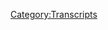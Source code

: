 {{DEFAULTSORT:
    #_TRANSCRIPT_0414:Bill Cooper's Ambitiously Bad Idea
}}{{Transcript
    | title         = [[414: Bill Cooper's Ambitiously Bad Idea]]
    | caption       = [https://knowledgefight.libsyn.com/knowledge-fight-bill-coopers-ambitiously-bad-idea Listen to this episode on Libsyn]
    | episodeNumber = [[414: Bill Cooper's Ambitiously Bad Idea|414]]
    | length        = 01:43:13
}}

{{MessageBox
    | header     = Warning: Bot Generated Content
    | text       = This transcript was automatically generated by transcription software and likely contains many mistakes and misattributions. Please check the audio for definitive quotes, attribution, and context.
    | image      = N3yvass4myg91.webp
    | imagewidth = 50px
    | id         = warning
}}

{{TranscriptBlock
    | name      = Unknown Speaker
    | timestamp = 00:00:00.000
    | text      = N-N-N-N-N-N-Knowledge Fight
}}

{{TranscriptBlock
    | name      = Unknown Speaker
    | timestamp = 00:00:12.960
    | text      = Dan and Jordan, I am sweating
}}

{{TranscriptBlock
    | name      = Unknown Speaker
    | timestamp = 00:00:18.039
    | text      = knowledgefight.com, it's time to pray
}}

{{TranscriptBlock
    | name      = Unknown Speaker
    | timestamp = 00:00:21.199
    | text      = I have great respect for knowledgefight
}}

{{TranscriptBlock
    | name      = Unknown Speaker
    | timestamp = 00:00:23.879
    | text      = knowledgefight
}}

{{TranscriptBlock
    | name      = Unknown Speaker
    | timestamp = 00:00:24.879
    | text      = I'm sick of them posing as if they're the good guys
}}

{{TranscriptBlock
    | name      = Unknown Speaker
    | timestamp = 00:00:27.239
    | text      = saying we are the bad guys
}}

{{TranscriptBlock
    | name      = Unknown Speaker
    | timestamp = 00:00:28.800
    | text      = knowledgefight
}}

{{TranscriptBlock
    | name      = Unknown Speaker
    | timestamp = 00:00:30.079
    | text      = Dan and Jordan, knowledgefight
}}

{{TranscriptBlock
    | name      = Unknown Speaker
    | timestamp = 00:00:32.280
    | text      = Riddler, Riddler, Riddler
}}

{{TranscriptBlock
    | name      = Unknown Speaker
    | timestamp = 00:00:34.280
    | text      = I need, I need money
}}

{{TranscriptBlock
    | name      = Unknown Speaker
    | timestamp = 00:00:36.520
    | text      = Riddler, Riddler, Riddler
}}

{{TranscriptBlock
    | name      = Unknown Speaker
    | timestamp = 00:00:39.320
    | text      = Andy and Kansas, Andy and, Andy and
}}

{{TranscriptBlock
    | name      = Unknown Speaker
    | timestamp = 00:00:42.240
    | text      = Stop it, Andy and Kansas, Andy and Kansas
}}

{{TranscriptBlock
    | name      = Unknown Speaker
    | timestamp = 00:00:44.719
    | text      = A-A-Andy, it's time to pray
}}

{{TranscriptBlock
    | name      = Unknown Speaker
    | timestamp = 00:00:47.119
    | text      = Andy and Kansas, you're on the air, thanks for holding us
}}

{{TranscriptBlock
    | name      = Unknown Speaker
    | timestamp = 00:00:49.439
    | text      = Hello Alex, I'm a fish fin caller, I'm a huge fan
}}

{{TranscriptBlock
    | name      = Unknown Speaker
    | timestamp = 00:00:51.840
    | text      = I love your room
}}

{{TranscriptBlock
    | name      = Unknown Speaker
    | timestamp = 00:00:52.840
    | text      = knowledgefight
}}

{{TranscriptBlock
    | name      = Unknown Speaker
    | timestamp = 00:00:54.039
    | text      = N-N-N-N-N-Knowledgefight.com
}}

{{TranscriptBlock
    | name      = Unknown Speaker
    | timestamp = 00:00:57.039
    | text      = I love you
}}

{{TranscriptBlock
    | name      = Unknown Speaker
    | timestamp = 00:00:59.439
    | text      = Hey everybody, welcome back to Knowledge Fight, I'm Dan
}}

{{TranscriptBlock
    | name      = Unknown Speaker
    | timestamp = 00:01:01.359
    | text      = I'm Jordan
}}

{{TranscriptBlock
    | name      = Unknown Speaker
    | timestamp = 00:01:01.960
    | text      = We're a couple dudes, like to sit around, drink novelty beverages
}}

{{TranscriptBlock
    | name      = Unknown Speaker
    | timestamp = 00:01:04.599
    | text      = and talk a little bit about Alex Jones
}}

{{TranscriptBlock
    | name      = Unknown Speaker
    | timestamp = 00:01:05.959
    | text      = Indeed we are
}}

{{TranscriptBlock
    | name      = Unknown Speaker
    | timestamp = 00:01:06.799
    | text      = I almost said, Nology Beverages
}}

{{TranscriptBlock
    | name      = Unknown Speaker
    | timestamp = 00:01:07.640
    | text      = Nology Beverages?
}}

{{TranscriptBlock
    | name      = Unknown Speaker
    | timestamp = 00:01:08.359
    | text      = Yeah, that's what we should call them
}}

{{TranscriptBlock
    | name      = Unknown Speaker
    | timestamp = 00:01:10.120
    | text      = Yeah
}}

{{TranscriptBlock
    | name      = Unknown Speaker
    | timestamp = 00:01:10.519
    | text      = Since we're not usually, we're not doing as many novelties as we do before
}}

{{TranscriptBlock
    | name      = Unknown Speaker
    | timestamp = 00:01:13.560
    | text      = we might as well update it for our specific stuff
}}

{{TranscriptBlock
    | name      = Unknown Speaker
    | timestamp = 00:01:16.680
    | text      = but yes Dan, indeed we are
}}

{{TranscriptBlock
    | name      = Unknown Speaker
    | timestamp = 00:01:18.159
    | text      = Uh-huh
}}

{{TranscriptBlock
    | name      = Unknown Speaker
    | timestamp = 00:01:18.840
    | text      = Dan
}}

{{TranscriptBlock
    | name      = Unknown Speaker
    | timestamp = 00:01:19.560
    | text      = Yeah
}}

{{TranscriptBlock
    | name      = Unknown Speaker
    | timestamp = 00:01:19.920
    | text      = Dan
}}

{{TranscriptBlock
    | name      = Unknown Speaker
    | timestamp = 00:01:20.239
    | text      = What up?
}}

{{TranscriptBlock
    | name      = Unknown Speaker
    | timestamp = 00:01:20.719
    | text      = I got a question for you
}}

{{TranscriptBlock
    | name      = Unknown Speaker
    | timestamp = 00:01:21.519
    | text      = Okay
}}

{{TranscriptBlock
    | name      = Unknown Speaker
    | timestamp = 00:01:22.000
    | text      = What's a bright spot you got?
}}

{{TranscriptBlock
    | name      = Unknown Speaker
    | timestamp = 00:01:23.120
    | text      = Well, interesting, you should bring that up
}}

{{TranscriptBlock
    | name      = Unknown Speaker
    | timestamp = 00:01:26.239
    | text      = I have, actually, someone brought this to my attention a little bit ago
}}

{{TranscriptBlock
    | name      = Unknown Speaker
    | timestamp = 00:01:29.840
    | text      = and I try not to go on it too much because it seems navel-gazey-ish
}}

{{TranscriptBlock
    | name      = Unknown Speaker
    | timestamp = 00:01:36.200
    | text      = and a little uncomfortable
}}

{{TranscriptBlock
    | name      = Unknown Speaker
    | timestamp = 00:01:37.920
    | text      = but I think it's really cool and I want to give a shout out to it
}}

{{TranscriptBlock
    | name      = Unknown Speaker
    | timestamp = 00:01:40.719
    | text      = that is, someone created a Reddit, a subreddit about the show
}}

{{TranscriptBlock
    | name      = Unknown Speaker
    | timestamp = 00:01:45.840
    | text      = Oh really?
}}

{{TranscriptBlock
    | name      = Unknown Speaker
    | timestamp = 00:01:46.200
    | text      = At reddit.com slash r slash knowledgefight
}}

{{TranscriptBlock
    | name      = Unknown Speaker
    | timestamp = 00:01:49.480
    | text      = Okay
}}

{{TranscriptBlock
    | name      = Unknown Speaker
    | timestamp = 00:01:49.920
    | text      = There's a knowledgefight board where people, you know, have a conversation about various things
}}

{{TranscriptBlock
    | name      = Unknown Speaker
    | timestamp = 00:01:54.920
    | text      = Jordan screams too much
}}

{{TranscriptBlock
    | name      = Unknown Speaker
    | timestamp = 00:01:56.480
    | text      = Yeah
}}

{{TranscriptBlock
    | name      = Unknown Speaker
    | timestamp = 00:01:56.879
    | text      = I can only imagine that's a frequent source of conversation
}}

{{TranscriptBlock
    | name      = Unknown Speaker
    | timestamp = 00:02:00.560
    | text      = People coming up and talking about, you know, the various things that come up in the show
}}

{{TranscriptBlock
    | name      = Unknown Speaker
    | timestamp = 00:02:06.359
    | text      = Yeah
}}

{{TranscriptBlock
    | name      = Unknown Speaker
    | timestamp = 00:02:06.560
    | text      = It's really cool
}}

{{TranscriptBlock
    | name      = Unknown Speaker
    | timestamp = 00:02:07.159
    | text      = That is really cool
}}

{{TranscriptBlock
    | name      = Unknown Speaker
    | timestamp = 00:02:08.000
    | text      = I also, I don't think it was from this but someone did send me a message that we also actually predicted the coronavirus
}}

{{TranscriptBlock
    | name      = Unknown Speaker
    | timestamp = 00:02:15.960
    | text      = Did we?
}}

{{TranscriptBlock
    | name      = Unknown Speaker
    | timestamp = 00:02:17.960
    | text      = Of course we did
}}

{{TranscriptBlock
    | name      = Unknown Speaker
    | timestamp = 00:02:18.680
    | text      = That might be something that has come up on the reddit board, I'm not sure but
}}

{{TranscriptBlock
    | name      = Unknown Speaker
    | timestamp = 00:02:23.159
    | text      = Of course we have
}}

{{TranscriptBlock
    | name      = Unknown Speaker
    | timestamp = 00:02:24.039
    | text      = So in that episode that we did where a dude who's mad at Carrie Cassidy interviews a time traveler
}}

{{TranscriptBlock
    | name      = Unknown Speaker
    | timestamp = 00:02:30.759
    | text      = He talks about how, what was it, Martin Luther King's granddaughter or great-granddaughter is going to be president
}}

{{TranscriptBlock
    | name      = Unknown Speaker
    | timestamp = 00:02:37.759
    | text      = but she wouldn't be the right age
}}

{{TranscriptBlock
    | name      = Unknown Speaker
    | timestamp = 00:02:39.240
    | text      = Yeah
}}

{{TranscriptBlock
    | name      = Unknown Speaker
    | timestamp = 00:02:39.520
    | text      = And so we discussed how the political realignment would need to happen for that to happen
}}

{{TranscriptBlock
    | name      = Unknown Speaker
    | timestamp = 00:02:45.319
    | text      = And one of the things was a massive outbreak of a disease that mostly kills older people
}}

{{TranscriptBlock
    | name      = Unknown Speaker
    | timestamp = 00:02:52.080
    | text      = And so I've gotten multiple messages from people who are like, you guys predicted this and also these time travelers are right
}}

{{TranscriptBlock
    | name      = Unknown Speaker
    | timestamp = 00:02:59.439
    | text      = Yeah, that sounds right, the time travelers are right
}}

{{TranscriptBlock
    | name      = Unknown Speaker
    | timestamp = 00:03:01.719
    | text      = So we may owe these time travelers an apology
}}

{{TranscriptBlock
    | name      = Unknown Speaker
    | timestamp = 00:03:05.520
    | text      = That is so funny
}}

{{TranscriptBlock
    | name      = Unknown Speaker
    | timestamp = 00:03:06.800
    | text      = Yeah
}}

{{TranscriptBlock
    | name      = Unknown Speaker
    | timestamp = 00:03:07.360
    | text      = Of course we would accidentally, Alex tries so hard to predict everything and he's always wrong and naturally we would
}}

{{TranscriptBlock
    | name      = Unknown Speaker
    | timestamp = 00:03:13.520
    | text      = We were joking
}}

{{TranscriptBlock
    | name      = Unknown Speaker
    | timestamp = 00:03:13.960
    | text      = Of course
}}

{{TranscriptBlock
    | name      = Unknown Speaker
    | timestamp = 00:03:14.840
    | text      = About what the surrounding context of this like 19-year-old becoming president would be
}}

{{TranscriptBlock
    | name      = Unknown Speaker
    | timestamp = 00:03:19.879
    | text      = No, no, I'm actually kind of excited, I bet she's going to be great at the job
}}

{{TranscriptBlock
    | name      = Unknown Speaker
    | timestamp = 00:03:22.919
    | text      = Yeah, I don't know, hopefully
}}

{{TranscriptBlock
    | name      = Unknown Speaker
    | timestamp = 00:03:24.479
    | text      = She's a little young
}}

{{TranscriptBlock
    | name      = Unknown Speaker
    | timestamp = 00:03:25.319
    | text      = Yeah, it's tough at that age but we'll see
}}

{{TranscriptBlock
    | name      = Unknown Speaker
    | timestamp = 00:03:27.919
    | text      = Anyway, what's your bright spot?
}}

{{TranscriptBlock
    | name      = Unknown Speaker
    | timestamp = 00:03:29.919
    | text      = I'm going to go with, and I don't mean this to be too blanket but documentaries, Dan, love documentaries
}}

{{TranscriptBlock
    | name      = Unknown Speaker
    | timestamp = 00:03:37.400
    | text      = That might be too blanket
}}

{{TranscriptBlock
    | name      = Unknown Speaker
    | timestamp = 00:03:38.360
    | text      = No, it's too blanket, no specifically I've been watching
}}

{{TranscriptBlock
    | name      = Unknown Speaker
    | timestamp = 00:03:40.599
    | text      = Tiger King?
}}

{{TranscriptBlock
    | name      = Unknown Speaker
    | timestamp = 00:03:41.280
    | text      = No, no, no, although I did
}}

{{TranscriptBlock
    | name      = Unknown Speaker
    | timestamp = 00:03:43.199
    | text      = Everyone did
}}

{{TranscriptBlock
    | name      = Unknown Speaker
    | timestamp = 00:03:44.360
    | text      = Everybody did, you didn't
}}

{{TranscriptBlock
    | name      = Unknown Speaker
    | timestamp = 00:03:46.080
    | text      = No, I don't have a password
}}

{{TranscriptBlock
    | name      = Unknown Speaker
    | timestamp = 00:03:47.439
    | text      = And I already kind of
}}

{{TranscriptBlock
    | name      = Unknown Speaker
    | timestamp = 00:03:50.039
    | text      = You get it
}}

{{TranscriptBlock
    | name      = Unknown Speaker
    | timestamp = 00:03:51.479
    | text      = No, it's not that, I remember I looked into that story a while back like when it was making the rounds
}}

{{TranscriptBlock
    | name      = Unknown Speaker
    | timestamp = 00:03:58.039
    | text      = Right, right, right
}}

{{TranscriptBlock
    | name      = Unknown Speaker
    | timestamp = 00:03:58.800
    | text      = On blogs and stuff and I remember a lot of the details of it, I was going to dismissively say I already know
}}

{{TranscriptBlock
    | name      = Unknown Speaker
    | timestamp = 00:04:04.280
    | text      = But I'm sure there's so much stuff I have no idea about
}}

{{TranscriptBlock
    | name      = Unknown Speaker
    | timestamp = 00:04:06.280
    | text      = It's insane
}}

{{TranscriptBlock
    | name      = Unknown Speaker
    | timestamp = 00:04:06.879
    | text      = I'll get around to it
}}

{{TranscriptBlock
    | name      = Unknown Speaker
    | timestamp = 00:04:08.199
    | text      = Don't worry about it
}}

{{TranscriptBlock
    | name      = Unknown Speaker
    | timestamp = 00:04:08.840
    | text      = Alright
}}

{{TranscriptBlock
    | name      = Unknown Speaker
    | timestamp = 00:04:09.319
    | text      = You're not going to, don't worry about the national discourse
}}

{{TranscriptBlock
    | name      = Unknown Speaker
    | timestamp = 00:04:11.879
    | text      = No, no, specifically like really, really specific, really specific documentaries
}}

{{TranscriptBlock
    | name      = Unknown Speaker
    | timestamp = 00:04:18.480
    | text      = Like just one of them is Fastball, which is just a documentary entirely about the Fastball
}}

{{TranscriptBlock
    | name      = Unknown Speaker
    | timestamp = 00:04:24.160
    | text      = Not the band
}}

{{TranscriptBlock
    | name      = Unknown Speaker
    | timestamp = 00:04:24.959
    | text      = No
}}

{{TranscriptBlock
    | name      = Unknown Speaker
    | timestamp = 00:04:25.480
    | text      = Who sang The Way
}}

{{TranscriptBlock
    | name      = Unknown Speaker
    | timestamp = 00:04:26.759
    | text      = Where are they going?
}}

{{TranscriptBlock
    | name      = Unknown Speaker
    | timestamp = 00:04:27.279
    | text      = Yeah
}}

{{TranscriptBlock
    | name      = Unknown Speaker
    | timestamp = 00:04:27.759
    | text      = Where are they going?
}}

{{TranscriptBlock
    | name      = Unknown Speaker
    | timestamp = 00:04:28.439
    | text      = Without ever knowing
}}

{{TranscriptBlock
    | name      = Unknown Speaker
    | timestamp = 00:04:29.160
    | text      = Without ever knowing The Way
}}

{{TranscriptBlock
    | name      = Unknown Speaker
    | timestamp = 00:04:30.720
    | text      = They made up their mind
}}

{{TranscriptBlock
    | name      = Unknown Speaker
    | timestamp = 00:04:33.720
    | text      = God, that song was everywhere
}}

{{TranscriptBlock
    | name      = Unknown Speaker
    | timestamp = 00:04:35.439
    | text      = It was huge
}}

{{TranscriptBlock
    | name      = Unknown Speaker
    | timestamp = 00:04:36.040
    | text      = Where's Fastball?
}}

{{TranscriptBlock
    | name      = Unknown Speaker
    | timestamp = 00:04:36.800
    | text      = I don't know
}}

{{TranscriptBlock
    | name      = Unknown Speaker
    | timestamp = 00:04:37.839
    | text      = I got to be honest, I haven't heard that song in a long time
}}

{{TranscriptBlock
    | name      = Unknown Speaker
    | timestamp = 00:04:40.079
    | text      = I don't remember hating it
}}

{{TranscriptBlock
    | name      = Unknown Speaker
    | timestamp = 00:04:41.360
    | text      = Making documentaries, I love that song
}}

{{TranscriptBlock
    | name      = Unknown Speaker
    | timestamp = 00:04:43.000
    | text      = I do also like hyper specific documentaries or the ones that I love were the books
}}

{{TranscriptBlock
    | name      = Unknown Speaker
    | timestamp = 00:04:47.720
    | text      = The micro history books
}}

{{TranscriptBlock
    | name      = Unknown Speaker
    | timestamp = 00:04:49.360
    | text      = Yeah, yeah, yeah
}}

{{TranscriptBlock
    | name      = Unknown Speaker
    | timestamp = 00:04:50.000
    | text      = Salt
}}

{{TranscriptBlock
    | name      = Unknown Speaker
    | timestamp = 00:04:50.519
    | text      = That book just about salt
}}

{{TranscriptBlock
    | name      = Unknown Speaker
    | timestamp = 00:04:51.759
    | text      = Right
}}

{{TranscriptBlock
    | name      = Unknown Speaker
    | timestamp = 00:04:53.240
    | text      = No, there's so many interesting stories
}}

{{TranscriptBlock
    | name      = Unknown Speaker
    | timestamp = 00:04:55.199
    | text      = Like and then there was just this one that's been released
}}

{{TranscriptBlock
    | name      = Unknown Speaker
    | timestamp = 00:04:58.040
    | text      = This podcast is kind of a micro history
}}

{{TranscriptBlock
    | name      = Unknown Speaker
    | timestamp = 00:04:59.399
    | text      = I think it kind of is, isn't it?
}}

{{TranscriptBlock
    | name      = Unknown Speaker
    | timestamp = 00:05:01.079
    | text      = Of course we're fascinated with micro histories
}}

{{TranscriptBlock
    | name      = Unknown Speaker
    | timestamp = 00:05:04.199
    | text      = No, there's one that was just released on YouTube made by this guy
}}

{{TranscriptBlock
    | name      = Unknown Speaker
    | timestamp = 00:05:08.399
    | text      = Just about how one guy had all of the record high score
}}

{{TranscriptBlock
    | name      = Unknown Speaker
    | timestamp = 00:05:13.079
    | text      = Or fastest times for Mike Tyson punch out
}}

{{TranscriptBlock
    | name      = Unknown Speaker
    | timestamp = 00:05:16.360
    | text      = And it's a story about the entire community of Tyson punch out fans
}}

{{TranscriptBlock
    | name      = Unknown Speaker
    | timestamp = 00:05:21.120
    | text      = Yeah, that's a real niche
}}

{{TranscriptBlock
    | name      = Unknown Speaker
    | timestamp = 00:05:22.680
    | text      = Going hard and like we're going to find a way to beat this guy's scores
}}

{{TranscriptBlock
    | name      = Unknown Speaker
    | timestamp = 00:05:27.639
    | text      = And when they do it at the end of this documentary, I'm like
}}

{{TranscriptBlock
    | name      = Unknown Speaker
    | timestamp = 00:05:30.839
    | text      = Yeah, you did it
}}

{{TranscriptBlock
    | name      = Unknown Speaker
    | timestamp = 00:05:32.360
    | text      = And I need sports
}}

{{TranscriptBlock
    | name      = Unknown Speaker
    | timestamp = 00:05:33.399
    | text      = I need sports back in my life
}}

{{TranscriptBlock
    | name      = Unknown Speaker
    | timestamp = 00:05:34.480
    | text      = I want baseball, Dan
}}

{{TranscriptBlock
    | name      = Unknown Speaker
    | timestamp = 00:05:35.480
    | text      = I want baseball back in my life
}}

{{TranscriptBlock
    | name      = Unknown Speaker
    | timestamp = 00:05:36.839
    | text      = Recently you were talking about getting really excited
}}

{{TranscriptBlock
    | name      = Unknown Speaker
    | timestamp = 00:05:39.560
    | text      = Watching people like play Mario
}}

{{TranscriptBlock
    | name      = Unknown Speaker
    | timestamp = 00:05:41.959
    | text      = Mario, I just, I need sports
}}

{{TranscriptBlock
    | name      = Unknown Speaker
    | timestamp = 00:05:43.720
    | text      = I need competition
}}

{{TranscriptBlock
    | name      = Unknown Speaker
    | timestamp = 00:05:45.040
    | text      = Well, you'll get it soon
}}

{{TranscriptBlock
    | name      = Unknown Speaker
    | timestamp = 00:05:46.040
    | text      = Somebody play tennis for me, for my amusement
}}

{{TranscriptBlock
    | name      = Unknown Speaker
    | timestamp = 00:05:49.439
    | text      = One day soon, Jordan
}}

{{TranscriptBlock
    | name      = Unknown Speaker
    | timestamp = 00:05:50.800
    | text      = But that's great
}}

{{TranscriptBlock
    | name      = Unknown Speaker
    | timestamp = 00:05:52.399
    | text      = Thank you to everybody who's involved over there at the Reddit board
}}

{{TranscriptBlock
    | name      = Unknown Speaker
    | timestamp = 00:05:56.279
    | text      = And watch some documentaries
}}

{{TranscriptBlock
    | name      = Unknown Speaker
    | timestamp = 00:05:57.800
    | text      = Yeah, absolutely
}}

{{TranscriptBlock
    | name      = Unknown Speaker
    | timestamp = 00:05:58.680
    | text      = So Jordan, today we got an interesting episode
}}

{{TranscriptBlock
    | name      = Unknown Speaker
    | timestamp = 00:06:01.000
    | text      = Sort of wacky Wednesday
}}

{{TranscriptBlock
    | name      = Unknown Speaker
    | timestamp = 00:06:02.399
    | text      = Going to talk about some non-Alex Jones related stuff
}}

{{TranscriptBlock
    | name      = Unknown Speaker
    | timestamp = 00:06:06.759
    | text      = But before we get to that
}}

{{TranscriptBlock
    | name      = Unknown Speaker
    | timestamp = 00:06:08.319
    | text      = I got to take a moment to say thank you
}}

{{TranscriptBlock
    | name      = Unknown Speaker
    | timestamp = 00:06:09.439
    | text      = to the folks who signed up and are supporting the show
}}

{{TranscriptBlock
    | name      = Unknown Speaker
    | timestamp = 00:06:11.399
    | text      = So first, Mike W, thank you so much
}}

{{TranscriptBlock
    | name      = Unknown Speaker
    | timestamp = 00:06:13.079
    | text      = You're now a policy wonk
}}

{{TranscriptBlock
    | name      = Unknown Speaker
    | timestamp = 00:06:14.040
    | text      = I'm a policy wonk
}}

{{TranscriptBlock
    | name      = Unknown Speaker
    | timestamp = 00:06:15.040
    | text      = Thanks Mike
}}

{{TranscriptBlock
    | name      = Unknown Speaker
    | timestamp = 00:06:15.560
    | text      = Thanks Mike
}}

{{TranscriptBlock
    | name      = Unknown Speaker
    | timestamp = 00:06:16.279
    | text      = Next, Kasey, thank you so much
}}

{{TranscriptBlock
    | name      = Unknown Speaker
    | timestamp = 00:06:18.120
    | text      = You're now a policy wonk
}}

{{TranscriptBlock
    | name      = Unknown Speaker
    | timestamp = 00:06:19.040
    | text      = I'm a policy wonk
}}

{{TranscriptBlock
    | name      = Unknown Speaker
    | timestamp = 00:06:20.079
    | text      = Thanks Kasey
}}

{{TranscriptBlock
    | name      = Unknown Speaker
    | timestamp = 00:06:20.639
    | text      = Thank you
}}

{{TranscriptBlock
    | name      = Unknown Speaker
    | timestamp = 00:06:21.160
    | text      = Next, Anthony, thank you so much
}}

{{TranscriptBlock
    | name      = Unknown Speaker
    | timestamp = 00:06:22.319
    | text      = You're now a policy wonk
}}

{{TranscriptBlock
    | name      = Unknown Speaker
    | timestamp = 00:06:23.399
    | text      = I'm a policy wonk
}}

{{TranscriptBlock
    | name      = Unknown Speaker
    | timestamp = 00:06:24.360
    | text      = Thank you very much, Anthony
}}

{{TranscriptBlock
    | name      = Unknown Speaker
    | timestamp = 00:06:25.360
    | text      = Thank you, Anthony
}}

{{TranscriptBlock
    | name      = Unknown Speaker
    | timestamp = 00:06:25.879
    | text      = Next, Andrew P, thank you so much
}}

{{TranscriptBlock
    | name      = Unknown Speaker
    | timestamp = 00:06:27.480
    | text      = you're now a policy wonk
}}

{{TranscriptBlock
    | name      = Unknown Speaker
    | timestamp = 00:06:28.319
    | text      = I'm a policy wonk
}}

{{TranscriptBlock
    | name      = Unknown Speaker
    | timestamp = 00:06:29.399
    | text      = Thanks Andrew
}}

{{TranscriptBlock
    | name      = Unknown Speaker
    | timestamp = 00:06:29.879
    | text      = Thank you Andrew
}}

{{TranscriptBlock
    | name      = Unknown Speaker
    | timestamp = 00:06:30.600
    | text      = Next, Alicia, thank you so much
}}

{{TranscriptBlock
    | name      = Unknown Speaker
    | timestamp = 00:06:32.120
    | text      = you are now a policy wonk
}}

{{TranscriptBlock
    | name      = Unknown Speaker
    | timestamp = 00:06:33.079
    | text      = I'm a policy wonk
}}

{{TranscriptBlock
    | name      = Unknown Speaker
    | timestamp = 00:06:34.199
    | text      = Thank you, Alicia
}}

{{TranscriptBlock
    | name      = Unknown Speaker
    | timestamp = 00:06:34.879
    | text      = Thank you. Next, Claudia the Nomad. Thank you so much. You are now a policy wonk.
}}

{{TranscriptBlock
    | name      = Unknown Speaker
    | timestamp = 00:06:38.879
    | text      = I'm a policy wonk.
}}

{{TranscriptBlock
    | name      = Unknown Speaker
    | timestamp = 00:06:39.879
    | text      = Thank you, Claudia the Nomad.
}}

{{TranscriptBlock
    | name      = Unknown Speaker
    | timestamp = 00:06:40.879
    | text      = Thank you. And then finally, I'd like to say thank you to a couple of people who donated on an elevated level. We appreciate that very much.
}}

{{TranscriptBlock
    | name      = Unknown Speaker
    | timestamp = 00:06:45.879
    | text      = So first of all, Sam, thank you so much. You are now a technocrat.
}}

{{TranscriptBlock
    | name      = Unknown Speaker
    | timestamp = 00:06:48.879
    | text      = Next, Sarah A. Thank you so much. You are now a technocrat.
}}

{{TranscriptBlock
    | name      = Unknown Speaker
    | timestamp = 00:06:51.879
    | text      = And Dinosaur Sheriff, thank you so much. You are now a technocrat.
}}

{{TranscriptBlock
    | name      = Unknown Speaker
    | timestamp = 00:06:56.879
    | text      = I'm a policy wonk.
}}

{{TranscriptBlock
    | name      = Unknown Speaker
    | timestamp = 00:06:57.879
    | text      = Crikey, mate. That's fantastic. Have yourself a brew.
}}

{{TranscriptBlock
    | name      = Unknown Speaker
    | timestamp = 00:07:00.879
    | text      = How's your 401k doing, bro?
}}

{{TranscriptBlock
    | name      = Unknown Speaker
    | timestamp = 00:07:01.879
    | text      = All right, we got to go full tilt boogie on this, Watson, all right?
}}

{{TranscriptBlock
    | name      = Unknown Speaker
    | timestamp = 00:07:04.879
    | text      = Let's just get down to business. We ain't making that money off that heroin.
}}

{{TranscriptBlock
    | name      = Unknown Speaker
    | timestamp = 00:07:07.879
    | text      = Why are you pimps so good?
}}

{{TranscriptBlock
    | name      = Unknown Speaker
    | timestamp = 00:07:09.879
    | text      = My neck is freakishly large. I declare info war on you.
}}

{{TranscriptBlock
    | name      = Unknown Speaker
    | timestamp = 00:07:14.879
    | text      = Thank you so much, Sam. Thank you so much, Sarah. And thank you so much, Dinosaur Sheriff.
}}

{{TranscriptBlock
    | name      = Unknown Speaker
    | timestamp = 00:07:18.879
    | text      = Yes.
}}

{{TranscriptBlock
    | name      = Unknown Speaker
    | timestamp = 00:07:18.879
    | text      = The highest lawyer in the country.
}}

{{TranscriptBlock
    | name      = Unknown Speaker
    | timestamp = 00:07:20.879
    | text      = Dinosaur Sheriff?
}}

{{TranscriptBlock
    | name      = Unknown Speaker
    | timestamp = 00:07:22.879
    | text      = Yeah.
}}

{{TranscriptBlock
    | name      = Unknown Speaker
    | timestamp = 00:07:22.879
    | text      = Okay.
}}

{{TranscriptBlock
    | name      = Unknown Speaker
    | timestamp = 00:07:23.879
    | text      = Oh, Sheriff.
}}

{{TranscriptBlock
    | name      = Unknown Speaker
    | timestamp = 00:07:24.879
    | text      = The highest constitutional...
}}

{{TranscriptBlock
    | name      = Unknown Speaker
    | timestamp = 00:07:25.879
    | text      = Sheriff.
}}

{{TranscriptBlock
    | name      = Unknown Speaker
    | timestamp = 00:07:26.879
    | text      = Yeah.
}}

{{TranscriptBlock
    | name      = Unknown Speaker
    | timestamp = 00:07:26.879
    | text      = I heard Sheriff and I was like...
}}

{{TranscriptBlock
    | name      = Unknown Speaker
    | timestamp = 00:07:28.879
    | text      = Oh, no.
}}

{{TranscriptBlock
    | name      = Unknown Speaker
    | timestamp = 00:07:28.879
    | text      = Yeah, I was like, the Lord giveth and taketh away and shareth from time to time.
}}

{{TranscriptBlock
    | name      = Unknown Speaker
    | timestamp = 00:07:33.879
    | text      = No, as opposed to giveth and taketh, the Dinosaur Sheriff.
}}

{{TranscriptBlock
    | name      = Unknown Speaker
    | timestamp = 00:07:36.879
    | text      = The Dinosaur Sheriff, yeah. I like this dinosaur.
}}

{{TranscriptBlock
    | name      = Unknown Speaker
    | timestamp = 00:07:38.879
    | text      = If you're out there listening, you're thinking, hey, I enjoy the show. I'd like to support these gents.
}}

{{TranscriptBlock
    | name      = Unknown Speaker
    | timestamp = 00:07:41.879
    | text      = You can do that by going to our website, knowledgefight.com, click the button that says support the show,
}}

{{TranscriptBlock
    | name      = Unknown Speaker
    | timestamp = 00:07:44.879
    | text      = or you could find a nice local charity or something like that to donate to.
}}

{{TranscriptBlock
    | name      = Unknown Speaker
    | timestamp = 00:07:49.879
    | text      = Absolutely.
}}

{{TranscriptBlock
    | name      = Unknown Speaker
    | timestamp = 00:07:50.879
    | text      = We would appreciate that in spirit.
}}

{{TranscriptBlock
    | name      = Unknown Speaker
    | timestamp = 00:07:52.879
    | text      = Yep.
}}

{{TranscriptBlock
    | name      = Unknown Speaker
    | timestamp = 00:07:53.879
    | text      = So, Jordan, today, kind of an interesting thing to talk about.
}}

{{TranscriptBlock
    | name      = Unknown Speaker
    | timestamp = 00:07:56.879
    | text      = What's that?
}}

{{TranscriptBlock
    | name      = Unknown Speaker
    | timestamp = 00:07:57.879
    | text      = We're going to talk a little bit about Bill Cooper.
}}

{{TranscriptBlock
    | name      = Unknown Speaker
    | timestamp = 00:07:59.879
    | text      = Okay.
}}

{{TranscriptBlock
    | name      = Unknown Speaker
    | timestamp = 00:08:00.879
    | text      = Now, we've talked a little bit about Bill Cooper on the show in the past
}}

{{TranscriptBlock
    | name      = Unknown Speaker
    | timestamp = 00:08:04.879
    | text      = and how he's clearly one of Alex's heroes in the period where Alex was just getting started in media.
}}

{{TranscriptBlock
    | name      = Unknown Speaker
    | timestamp = 00:08:09.879
    | text      = I have a very strong drive to do a lot more coverage about Bill since I find him fascinating.
}}

{{TranscriptBlock
    | name      = Unknown Speaker
    | timestamp = 00:08:14.879
    | text      = But one of the problems I've run into is that Bill's show is often pretty fucking dry.
}}

{{TranscriptBlock
    | name      = Unknown Speaker
    | timestamp = 00:08:18.879
    | text      = A lot of it is him reading long, drawn-out passages from his own book
}}

{{TranscriptBlock
    | name      = Unknown Speaker
    | timestamp = 00:08:22.879
    | text      = or a letter from one of his listeners who's a member of his dumb intelligence gathering operation, Kaji.
}}

{{TranscriptBlock
    | name      = Unknown Speaker
    | timestamp = 00:08:27.879
    | text      = You combine that dryness with how completely out of line Alex's show has been in the past few months,
}}

{{TranscriptBlock
    | name      = Unknown Speaker
    | timestamp = 00:08:33.879
    | text      = and you have a recipe for me not having the kind of time I need to create the kind of Bill Cooper content
}}

{{TranscriptBlock
    | name      = Unknown Speaker
    | timestamp = 00:08:38.879
    | text      = I think our audience deserves.
}}

{{TranscriptBlock
    | name      = Unknown Speaker
    | timestamp = 00:08:40.879
    | text      = Rest assured, though, those episodes will come, hopefully, soon.
}}

{{TranscriptBlock
    | name      = Unknown Speaker
    | timestamp = 00:08:43.879
    | text      = In my exploration of Bill, there's a whole lot of exactly what you expect.
}}

{{TranscriptBlock
    | name      = Unknown Speaker
    | timestamp = 00:08:47.879
    | text      = There's a whole lot of old-school conspiracy theory, there's a lot of pretty extreme right-wing malicious sensibilities,
}}

{{TranscriptBlock
    | name      = Unknown Speaker
    | timestamp = 00:08:54.879
    | text      = there's an overwhelming sense of distrust of most of the other people in the militia media landscape.
}}

{{TranscriptBlock
    | name      = Unknown Speaker
    | timestamp = 00:08:59.879
    | text      = It's what you expect.
}}

{{TranscriptBlock
    | name      = Unknown Speaker
    | timestamp = 00:09:02.879
    | text      = I've noticed that one of the things that I resonate most with in terms of doing this show is not the expected, but the peculiar.
}}

{{TranscriptBlock
    | name      = Unknown Speaker
    | timestamp = 00:09:09.879
    | text      = The ways in which Alex is similar to Bill Cooper are largely uninteresting.
}}

{{TranscriptBlock
    | name      = Unknown Speaker
    | timestamp = 00:09:13.879
    | text      = They both love guns, they hate taxes, they have shockingly low standards of evidence for absurd things they want to believe and report as truth.
}}

{{TranscriptBlock
    | name      = Unknown Speaker
    | timestamp = 00:09:21.879
    | text      = What interests me far more is the ways in which Alex is a worse version of the person he's emulating.
}}

{{TranscriptBlock
    | name      = Unknown Speaker
    | timestamp = 00:09:27.879
    | text      = On our last episode about Bill, we experienced how much more competent Bill is at presenting information.
}}

{{TranscriptBlock
    | name      = Unknown Speaker
    | timestamp = 00:09:33.879
    | text      = He actually plays the role of someone trying to prove something, as opposed to Alex who just yells about nonsense and insists it's been proven already.
}}

{{TranscriptBlock
    | name      = Unknown Speaker
    | timestamp = 00:09:40.879
    | text      = Go look it up. It's in the white papers.
}}

{{TranscriptBlock
    | name      = Unknown Speaker
    | timestamp = 00:09:42.879
    | text      = Alex is basically always saying, like, Bill did it.
}}

{{TranscriptBlock
    | name      = Unknown Speaker
    | timestamp = 00:09:45.879
    | text      = But without saying that.
}}

{{TranscriptBlock
    | name      = Unknown Speaker
    | timestamp = 00:09:46.879
    | text      = Exactly.
}}

{{TranscriptBlock
    | name      = Unknown Speaker
    | timestamp = 00:09:47.879
    | text      = Further, we saw how much better Bill was at broadcasting, how he clearly planned his shows out in advance and incorporated music into the show to reinforce themes.
}}

{{TranscriptBlock
    | name      = Unknown Speaker
    | timestamp = 00:09:55.879
    | text      = Today we're going to look at another difference that I've found between Alex and Bill.
}}

{{TranscriptBlock
    | name      = Unknown Speaker
    | timestamp = 00:09:59.879
    | text      = This difference is a strategic difference, and it's one that makes me think that Bill is pretty sincere about his beliefs, regardless of how dumb they are and misguided his ideas are.
}}

{{TranscriptBlock
    | name      = Unknown Speaker
    | timestamp = 00:10:09.879
    | text      = The difference begins in a similarity.
}}

{{TranscriptBlock
    | name      = Unknown Speaker
    | timestamp = 00:10:12.879
    | text      = Starting out their careers, both Bill Cooper and Alex Jones had to know that the odds were not in their favor.
}}

{{TranscriptBlock
    | name      = Unknown Speaker
    | timestamp = 00:10:18.879
    | text      = They both had views and politics that are not really welcome in mainstream conversation, so the odds of them getting a widely syndicated radio show like Rush Limbaugh or getting a TV show on an actual network? Incredibly slim.
}}

{{TranscriptBlock
    | name      = Unknown Speaker
    | timestamp = 00:10:30.879
    | text      = We've seen that Alex responded to this difficulty by trying to create his own empire.
}}

{{TranscriptBlock
    | name      = Unknown Speaker
    | timestamp = 00:10:35.879
    | text      = He got a little bit of a foothold. He started in, you know, the local AXIS TV show, and then he got a radio show because his dad agreed to pay for advertising.
}}

{{TranscriptBlock
    | name      = Unknown Speaker
    | timestamp = 00:10:45.879
    | text      = And then from there...
}}

{{TranscriptBlock
    | name      = Unknown Speaker
    | timestamp = 00:10:46.879
    | text      = Now he pulled himself up by his bootstraps, Dan.
}}

{{TranscriptBlock
    | name      = Unknown Speaker
    | timestamp = 00:10:48.879
    | text      = From there he found a crazy dude in Ted Anderson who had a gold sales operation that needed a pitchman.
}}

{{TranscriptBlock
    | name      = Unknown Speaker
    | timestamp = 00:10:55.879
    | text      = Alex rose through the ranks through that. Publicity stunt after publicity stunt along the way.
}}

{{TranscriptBlock
    | name      = Unknown Speaker
    | timestamp = 00:11:01.879
    | text      = He managed to create a cottage industry for himself, but at no point would you ever get the sense that he's not what's important.
}}

{{TranscriptBlock
    | name      = Unknown Speaker
    | timestamp = 00:11:09.879
    | text      = Right.
}}

{{TranscriptBlock
    | name      = Unknown Speaker
    | timestamp = 00:11:10.879
    | text      = Alex is Infowars.
}}

{{TranscriptBlock
    | name      = Unknown Speaker
    | timestamp = 00:11:12.879
    | text      = Yes.
}}

{{TranscriptBlock
    | name      = Unknown Speaker
    | timestamp = 00:11:13.879
    | text      = Alex is the head of the Liberty Movement.
}}

{{TranscriptBlock
    | name      = Unknown Speaker
    | timestamp = 00:11:15.879
    | text      = Alex is the man who mainstreamed 9-11 Truth.
}}

{{TranscriptBlock
    | name      = Unknown Speaker
    | timestamp = 00:11:20.879
    | text      = Right.
}}

{{TranscriptBlock
    | name      = Unknown Speaker
    | timestamp = 00:11:21.879
    | text      = Alex caused Brexit. Alex is, like, it's all about him.
}}

{{TranscriptBlock
    | name      = Unknown Speaker
    | timestamp = 00:11:24.879
    | text      = He's a megalomaniac.
}}

{{TranscriptBlock
    | name      = Unknown Speaker
    | timestamp = 00:11:25.879
    | text      = Yes. Yes. And all of the things, all the trappings, everything around it is in service of building up this greater thing, Infowars.
}}

{{TranscriptBlock
    | name      = Unknown Speaker
    | timestamp = 00:11:34.879
    | text      = Yeah. He's monetized delusions of grandeur.
}}

{{TranscriptBlock
    | name      = Unknown Speaker
    | timestamp = 00:11:38.879
    | text      = True. But the strategy is born out of that megalomania, and his strategy is specifically create your thing.
}}

{{TranscriptBlock
    | name      = Unknown Speaker
    | timestamp = 00:11:49.879
    | text      = Yeah.
}}

{{TranscriptBlock
    | name      = Unknown Speaker
    | timestamp = 00:11:50.879
    | text      = He knows that he has no place in mainstream world.
}}

{{TranscriptBlock
    | name      = Unknown Speaker
    | timestamp = 00:11:53.879
    | text      = He's never going to have a column in the New York Times.
}}

{{TranscriptBlock
    | name      = Unknown Speaker
    | timestamp = 00:11:55.879
    | text      = Right.
}}

{{TranscriptBlock
    | name      = Unknown Speaker
    | timestamp = 00:11:56.879
    | text      = He's never going to be on Salem Broadcasting, like who syndicate all these other sort of mainline conservative talkers.
}}

{{TranscriptBlock
    | name      = Unknown Speaker
    | timestamp = 00:12:03.879
    | text      = He's never going to be on Fox News. He's never going to have a job in a place of cultural legitimacy.
}}

{{TranscriptBlock
    | name      = Unknown Speaker
    | timestamp = 00:12:10.879
    | text      = Right.
}}

{{TranscriptBlock
    | name      = Unknown Speaker
    | timestamp = 00:12:11.879
    | text      = So he knows, I have to create my own thing.
}}

{{TranscriptBlock
    | name      = Unknown Speaker
    | timestamp = 00:12:14.879
    | text      = I believe that Bill Cooper is really interesting because he saw a broader picture than Alex.
}}

{{TranscriptBlock
    | name      = Unknown Speaker
    | timestamp = 00:12:22.879
    | text      = He had to create his own thing in the same way that Alex did.
}}

{{TranscriptBlock
    | name      = Unknown Speaker
    | timestamp = 00:12:25.879
    | text      = Of course.
}}

{{TranscriptBlock
    | name      = Unknown Speaker
    | timestamp = 00:12:26.879
    | text      = So he wrote Behold the Pale Horse, and it became an underground classic.
}}

{{TranscriptBlock
    | name      = Unknown Speaker
    | timestamp = 00:12:30.879
    | text      = He started his own radio show that ended up becoming this shortwave broadcast hour of the time.
}}

{{TranscriptBlock
    | name      = Unknown Speaker
    | timestamp = 00:12:36.879
    | text      = And by October 1993, he was at a point where he realized there are other ways to do this.
}}

{{TranscriptBlock
    | name      = Unknown Speaker
    | timestamp = 00:12:44.879
    | text      = I'm never going to get my own show somewhere else, and maybe I have a limitation in terms of how big I can make this without turning into what Alex has become.
}}

{{TranscriptBlock
    | name      = Unknown Speaker
    | timestamp = 00:12:56.879
    | text      = Right, right, right, right.
}}

{{TranscriptBlock
    | name      = Unknown Speaker
    | timestamp = 00:12:57.879
    | text      = I may be assuming that's what he thought. I don't know entirely.
}}

{{TranscriptBlock
    | name      = Unknown Speaker
    | timestamp = 00:13:00.879
    | text      = But on October 15th, 1993, Bill Cooper launched an initiative on his show that I think is one of the most interesting things
}}

{{TranscriptBlock
    | name      = Unknown Speaker
    | timestamp = 00:13:10.879
    | text      = that a conservative right-wing militia weirdo would ever think to do.
}}

{{TranscriptBlock
    | name      = Unknown Speaker
    | timestamp = 00:13:15.879
    | text      = Tonight, we're going to talk about the media that you and I, the listeners and the people here who produced The Hour of the Time, are going to purchase, folks.
}}

{{TranscriptBlock
    | name      = Unknown Speaker
    | timestamp = 00:13:32.879
    | text      = And we are going to do that.
}}

{{TranscriptBlock
    | name      = Unknown Speaker
    | timestamp = 00:13:35.879
    | text      = So Bill Cooper has realized, correctly, that he has no place in mainstream shit.
}}

{{TranscriptBlock
    | name      = Unknown Speaker
    | timestamp = 00:13:40.879
    | text      = He's built his thing and his audience up to a certain point. Best strategy by the media.
}}

{{TranscriptBlock
    | name      = Unknown Speaker
    | timestamp = 00:13:47.879
    | text      = Yes. That's the trick. If you're the boss, you are on your own show. Alex is proof of that.
}}

{{TranscriptBlock
    | name      = Unknown Speaker
    | timestamp = 00:13:55.879
    | text      = Alex would never think to do this. It wouldn't be something that he would want to do.
}}

{{TranscriptBlock
    | name      = Unknown Speaker
    | timestamp = 00:14:00.879
    | text      = Bill Cooper is like, all right, look, I don't like the media. We can change that. All we have to do is buy it.
}}

{{TranscriptBlock
    | name      = Unknown Speaker
    | timestamp = 00:14:09.879
    | text      = So he's saying that he wants a large group of people to pool their money together in order to achieve a goal that's not possible by himself.
}}

{{TranscriptBlock
    | name      = Unknown Speaker
    | timestamp = 00:14:19.879
    | text      = Well, look, sure, there is that. But the interesting thing is it's very unclear what his plan is as he launches this initiative.
}}

{{TranscriptBlock
    | name      = Unknown Speaker
    | timestamp = 00:14:28.879
    | text      = But it is very clearly ambitious.
}}

{{TranscriptBlock
    | name      = Unknown Speaker
    | timestamp = 00:14:32.879
    | text      = Yes. Yeah. The whole media?
}}

{{TranscriptBlock
    | name      = Unknown Speaker
    | timestamp = 00:14:36.879
    | text      = No. Just a major conglomerate.
}}

{{TranscriptBlock
    | name      = Unknown Speaker
    | timestamp = 00:14:40.879
    | text      = So he starts out here on the 15th of 1993 in October by talking about why you would want to do this.
}}

{{TranscriptBlock
    | name      = Unknown Speaker
    | timestamp = 00:14:47.879
    | text      = And it's because the media has destroyed. So you must reclaim it to rebuild.
}}

{{TranscriptBlock
    | name      = Unknown Speaker
    | timestamp = 00:14:51.879
    | text      = OK. It is absolutely necessary for us to take back this country.
}}

{{TranscriptBlock
    | name      = Unknown Speaker
    | timestamp = 00:14:59.879
    | text      = Since the media has been the main element, it appears to me, in its destruction, then it also appears to me that we need to get control of the media.
}}

{{TranscriptBlock
    | name      = Unknown Speaker
    | timestamp = 00:15:10.879
    | text      = The only way to do that in a capitalistic republic is to purchase the media.
}}

{{TranscriptBlock
    | name      = Unknown Speaker
    | timestamp = 00:15:17.879
    | text      = He's not wrong.
}}

{{TranscriptBlock
    | name      = Unknown Speaker
    | timestamp = 00:15:19.879
    | text      = That is exactly, ladies and gentlemen, what we are going to do.
}}

{{TranscriptBlock
    | name      = Unknown Speaker
    | timestamp = 00:15:26.879
    | text      = Now he's wrong.
}}

{{TranscriptBlock
    | name      = Unknown Speaker
    | timestamp = 00:15:35.879
    | text      = God.
}}

{{TranscriptBlock
    | name      = Unknown Speaker
    | timestamp = 00:15:38.879
    | text      = So, again, we find a thematic song being used to open the show.
}}

{{TranscriptBlock
    | name      = Unknown Speaker
    | timestamp = 00:15:42.879
    | text      = In this case, it's Winger's track from the Bill & Ted soundtrack Battle Stations.
}}

{{TranscriptBlock
    | name      = Unknown Speaker
    | timestamp = 00:15:47.879
    | text      = Some choice lyrics from that song.
}}

{{TranscriptBlock
    | name      = Unknown Speaker
    | timestamp = 00:15:49.879
    | text      = Take no prisoners, open fire, battle stations. Someone's trying to brainwash me, battle stations.
}}

{{TranscriptBlock
    | name      = Unknown Speaker
    | timestamp = 00:15:56.879
    | text      = Wild stallions.
}}

{{TranscriptBlock
    | name      = Unknown Speaker
    | timestamp = 00:15:58.879
    | text      = It's the season to resist pre-programmed morons, computer sleaze.
}}

{{TranscriptBlock
    | name      = Unknown Speaker
    | timestamp = 00:16:03.879
    | text      = It's not nearly as fun of a song as Make It Big, but it's definitely an intentional choice that Bill is making.
}}

{{TranscriptBlock
    | name      = Unknown Speaker
    | timestamp = 00:16:09.879
    | text      = Like, fucking someone's trying to brainwash me, battle stations.
}}

{{TranscriptBlock
    | name      = Unknown Speaker
    | timestamp = 00:16:13.879
    | text      = You're talking about buying the media. Of course, it's great. He's doing what he does.
}}

{{TranscriptBlock
    | name      = Unknown Speaker
    | timestamp = 00:16:18.879
    | text      = Bill's interesting because he seems like a real lyrics guy.
}}

{{TranscriptBlock
    | name      = Unknown Speaker
    | timestamp = 00:16:21.879
    | text      = He doesn't particularly have a genre of music.
}}

{{TranscriptBlock
    | name      = Unknown Speaker
    | timestamp = 00:16:24.879
    | text      = No, play the fucking Deep Cut from the Beach Boys and now Winger.
}}

{{TranscriptBlock
    | name      = Unknown Speaker
    | timestamp = 00:16:27.879
    | text      = Exactly. It's not about the music. It's just like, man, this guy is saying it like it is.
}}

{{TranscriptBlock
    | name      = Unknown Speaker
    | timestamp = 00:16:32.879
    | text      = I think he might actually like Dead Prez or something like that.
}}

{{TranscriptBlock
    | name      = Unknown Speaker
    | timestamp = 00:16:35.879
    | text      = He might be surprisingly like, yeah, turn off the radio. Turn off that bullshit.
}}

{{TranscriptBlock
    | name      = Unknown Speaker
    | timestamp = 00:16:40.879
    | text      = We'll never know. No one asked him back then what he thought of that stick man.
}}

{{TranscriptBlock
    | name      = Unknown Speaker
    | timestamp = 00:16:45.879
    | text      = So, Bill gets back to talking about this. And in this episode here, on October 15th, Bill doesn't know which company he wants to buy.
}}

{{TranscriptBlock
    | name      = Unknown Speaker
    | timestamp = 00:16:55.879
    | text      = But he knows that he wants him and his audience to buy a giant company.
}}

{{TranscriptBlock
    | name      = Unknown Speaker
    | timestamp = 00:17:01.879
    | text      = Right, right, right, right.
}}

{{TranscriptBlock
    | name      = Unknown Speaker
    | timestamp = 00:17:02.879
    | text      = So he starts by talking about Paramount.
}}

{{TranscriptBlock
    | name      = Unknown Speaker
    | timestamp = 00:17:04.880
    | text      = Okay.
}}

{{TranscriptBlock
    | name      = Unknown Speaker
    | timestamp = 00:17:34.880
    | text      = Ladies and gentlemen, this is one of the companies that we are considering purchasing.
}}

{{TranscriptBlock
    | name      = Unknown Speaker
    | timestamp = 00:18:03.880
    | text      = Now I'm going to tell you what we really have to consider more than anything else is how many shares can we purchase with our dollars.
}}

{{TranscriptBlock
    | name      = Unknown Speaker
    | timestamp = 00:18:11.880
    | text      = Today, Paramount Communications Incorporated closed on the New York Stock Exchange at $77 per share.
}}

{{TranscriptBlock
    | name      = Unknown Speaker
    | timestamp = 00:18:19.880
    | text      = They have 118 million shares outstanding.
}}

{{TranscriptBlock
    | name      = Unknown Speaker
    | timestamp = 00:18:24.880
    | text      = To be effective and control the policy and the output of any corporation, we must own a minimum of 10% of the outstanding stock.
}}

{{TranscriptBlock
    | name      = Unknown Speaker
    | timestamp = 00:18:36.880
    | text      = So, Paramount Pictures, ladies and gentlemen, or Paramount Communications, which owns Paramount Pictures, is within the realm of our doing.
}}

{{TranscriptBlock
    | name      = Unknown Speaker
    | timestamp = 00:18:48.880
    | text      = I think there might be some faulty assumptions there.
}}

{{TranscriptBlock
    | name      = Unknown Speaker
    | timestamp = 00:18:53.880
    | text      = So, I don't know. I didn't go back and check like stock prices or anything.
}}

{{TranscriptBlock
    | name      = Unknown Speaker
    | timestamp = 00:18:57.880
    | text      = I'm just going to assume those numbers are accurate.
}}

{{TranscriptBlock
    | name      = Unknown Speaker
    | timestamp = 00:18:59.880
    | text      = Sure.
}}

{{TranscriptBlock
    | name      = Unknown Speaker
    | timestamp = 00:19:00.880
    | text      = I still don't think if you have 10% of the shares, you have controlling interest in a company like Paramount.
}}

{{TranscriptBlock
    | name      = Unknown Speaker
    | timestamp = 00:19:04.880
    | text      = That's not usually how it goes.
}}

{{TranscriptBlock
    | name      = Unknown Speaker
    | timestamp = 00:19:05.880
    | text      = And then if you have 10% of the business of Paramount, you now control the Knicks.
}}

{{TranscriptBlock
    | name      = Unknown Speaker
    | timestamp = 00:19:09.880
    | text      = Yeah.
}}

{{TranscriptBlock
    | name      = Unknown Speaker
    | timestamp = 00:19:10.880
    | text      = Yeah, that's how it works.
}}

{{TranscriptBlock
    | name      = Unknown Speaker
    | timestamp = 00:19:11.880
    | text      = I don't know about this.
}}

{{TranscriptBlock
    | name      = Unknown Speaker
    | timestamp = 00:19:12.880
    | text      = No, no, I'm pretty sure that's how it works.
}}

{{TranscriptBlock
    | name      = Unknown Speaker
    | timestamp = 00:19:13.880
    | text      = But even if all that's true, what he's suggesting is absurd.
}}

{{TranscriptBlock
    | name      = Unknown Speaker
    | timestamp = 00:19:16.880
    | text      = To purchase 10% of the shares in Paramount using his figures, you would need to scare up $847 million.
}}

{{TranscriptBlock
    | name      = Unknown Speaker
    | timestamp = 00:19:23.880
    | text      = And that's in 1993 dollars.
}}

{{TranscriptBlock
    | name      = Unknown Speaker
    | timestamp = 00:19:25.880
    | text      = So, if everybody gives a dollar, it only takes 847 million people to come together and buy it.
}}

{{TranscriptBlock
    | name      = Unknown Speaker
    | timestamp = 00:19:32.880
    | text      = Dude, that's over 1.5 billion in today's money.
}}

{{TranscriptBlock
    | name      = Unknown Speaker
    | timestamp = 00:19:35.880
    | text      = And he thinks this is something that's an option.
}}

{{TranscriptBlock
    | name      = Unknown Speaker
    | timestamp = 00:19:38.880
    | text      = It's in the realm of possibility.
}}

{{TranscriptBlock
    | name      = Unknown Speaker
    | timestamp = 00:19:40.880
    | text      = So, at this point, he's still not clear what he's suggesting.
}}

{{TranscriptBlock
    | name      = Unknown Speaker
    | timestamp = 00:19:43.880
    | text      = Like, is it everyone send in money and then I can buy 10% of the shares?
}}

{{TranscriptBlock
    | name      = Unknown Speaker
    | timestamp = 00:19:47.880
    | text      = Or is he saying you should buy?
}}

{{TranscriptBlock
    | name      = Unknown Speaker
    | timestamp = 00:19:48.880
    | text      = It's unclear.
}}

{{TranscriptBlock
    | name      = Unknown Speaker
    | timestamp = 00:19:49.880
    | text      = That is, yeah.
}}

{{TranscriptBlock
    | name      = Unknown Speaker
    | timestamp = 00:19:50.880
    | text      = But it's very weird.
}}

{{TranscriptBlock
    | name      = Unknown Speaker
    | timestamp = 00:19:51.880
    | text      = So, Paramount is one option.
}}

{{TranscriptBlock
    | name      = Unknown Speaker
    | timestamp = 00:19:53.880
    | text      = But there's one company that is not an option.
}}

{{TranscriptBlock
    | name      = Unknown Speaker
    | timestamp = 00:19:55.880
    | text      = Turner Broadcast.
}}

{{TranscriptBlock
    | name      = Unknown Speaker
    | timestamp = 00:19:56.880
    | text      = Because they don't own enough.
}}

{{TranscriptBlock
    | name      = Unknown Speaker
    | timestamp = 00:19:58.880
    | text      = Viacom Incorporated.
}}

{{TranscriptBlock
    | name      = Unknown Speaker
    | timestamp = 00:20:00.880
    | text      = 56 M&H that closed out today.
}}

{{TranscriptBlock
    | name      = Unknown Speaker
    | timestamp = 00:20:03.880
    | text      = 120 million shares outstanding according to our tagi report.
}}

{{TranscriptBlock
    | name      = Unknown Speaker
    | timestamp = 00:20:10.880
    | text      = And we have to put it on the back burner because it doesn't own enough.
}}

{{TranscriptBlock
    | name      = Unknown Speaker
    | timestamp = 00:20:16.880
    | text      = But it is in the media business.
}}

{{TranscriptBlock
    | name      = Unknown Speaker
    | timestamp = 00:20:18.880
    | text      = Viacom.
}}

{{TranscriptBlock
    | name      = Unknown Speaker
    | timestamp = 00:20:19.880
    | text      = It's on the back burner.
}}

{{TranscriptBlock
    | name      = Unknown Speaker
    | timestamp = 00:20:20.880
    | text      = Not big enough.
}}

{{TranscriptBlock
    | name      = Unknown Speaker
    | timestamp = 00:20:21.880
    | text      = It doesn't own too much.
}}

{{TranscriptBlock
    | name      = Unknown Speaker
    | timestamp = 00:20:23.880
    | text      = Viacom.
}}

{{TranscriptBlock
    | name      = Unknown Speaker
    | timestamp = 00:20:24.880
    | text      = Not on Bill Kubler's radar to buy.
}}

{{TranscriptBlock
    | name      = Unknown Speaker
    | timestamp = 00:20:27.880
    | text      = It's too small.
}}

{{TranscriptBlock
    | name      = Unknown Speaker
    | timestamp = 00:20:29.880
    | text      = Man, see now that's where he was wrong.
}}

{{TranscriptBlock
    | name      = Unknown Speaker
    | timestamp = 00:20:31.880
    | text      = What you gotta do is you gotta get down on the ground floor.
}}

{{TranscriptBlock
    | name      = Unknown Speaker
    | timestamp = 00:20:34.880
    | text      = You know, whenever Viacom only has 120 million shares at 58 dollars.
}}

{{TranscriptBlock
    | name      = Unknown Speaker
    | timestamp = 00:20:38.880
    | text      = That's when you buy.
}}

{{TranscriptBlock
    | name      = Unknown Speaker
    | timestamp = 00:20:39.880
    | text      = Because now look at where we are.
}}

{{TranscriptBlock
    | name      = Unknown Speaker
    | timestamp = 00:20:41.880
    | text      = Viacom owns everything.
}}

{{TranscriptBlock
    | name      = Unknown Speaker
    | timestamp = 00:20:42.880
    | text      = So I would say that was a miss on his part.
}}

{{TranscriptBlock
    | name      = Unknown Speaker
    | timestamp = 00:20:45.880
    | text      = But I will give Bill credit to an extent.
}}

{{TranscriptBlock
    | name      = Unknown Speaker
    | timestamp = 00:20:49.880
    | text      = And that is he does know his limitations.
}}

{{TranscriptBlock
    | name      = Unknown Speaker
    | timestamp = 00:20:52.880
    | text      = General Electric Corporation.
}}

{{TranscriptBlock
    | name      = Unknown Speaker
    | timestamp = 00:20:54.880
    | text      = That's too big.
}}

{{TranscriptBlock
    | name      = Unknown Speaker
    | timestamp = 00:20:55.880
    | text      = 96 dollars at the close today.
}}

{{TranscriptBlock
    | name      = Unknown Speaker
    | timestamp = 00:20:57.880
    | text      = They have 864 million shares outstanding.
}}

{{TranscriptBlock
    | name      = Unknown Speaker
    | timestamp = 00:21:00.880
    | text      = It is out of our reach.
}}

{{TranscriptBlock
    | name      = Unknown Speaker
    | timestamp = 00:21:02.880
    | text      = Yes.
}}

{{TranscriptBlock
    | name      = Unknown Speaker
    | timestamp = 00:21:03.880
    | text      = You cannot buy General Electric.
}}

{{TranscriptBlock
    | name      = Unknown Speaker
    | timestamp = 00:21:05.880
    | text      = That's true.
}}

{{TranscriptBlock
    | name      = Unknown Speaker
    | timestamp = 00:21:06.880
    | text      = I'm gonna agree with him on this one.
}}

{{TranscriptBlock
    | name      = Unknown Speaker
    | timestamp = 00:21:07.880
    | text      = That is true.
}}

{{TranscriptBlock
    | name      = Unknown Speaker
    | timestamp = 00:21:08.880
    | text      = A rare instance where hubris isn't complete.
}}

{{TranscriptBlock
    | name      = Unknown Speaker
    | timestamp = 00:21:11.880
    | text      = Yeah, I know.
}}

{{TranscriptBlock
    | name      = Unknown Speaker
    | timestamp = 00:21:13.880
    | text      = Somehow his limitations are like, wow, 50 a share with 120 million.
}}

{{TranscriptBlock
    | name      = Unknown Speaker
    | timestamp = 00:21:18.880
    | text      = Too low.
}}

{{TranscriptBlock
    | name      = Unknown Speaker
    | timestamp = 00:21:19.880
    | text      = 90 a share with 800 million?
}}

{{TranscriptBlock
    | name      = Unknown Speaker
    | timestamp = 00:21:21.880
    | text      = That's too high.
}}

{{TranscriptBlock
    | name      = Unknown Speaker
    | timestamp = 00:21:22.880
    | text      = It's not about the money.
}}

{{TranscriptBlock
    | name      = Unknown Speaker
    | timestamp = 00:21:23.880
    | text      = 77 a share at 118 million.
}}

{{TranscriptBlock
    | name      = Unknown Speaker
    | timestamp = 00:21:26.880
    | text      = That's where we're at.
}}

{{TranscriptBlock
    | name      = Unknown Speaker
    | timestamp = 00:21:27.880
    | text      = That's our sweet spot.
}}

{{TranscriptBlock
    | name      = Unknown Speaker
    | timestamp = 00:21:28.880
    | text      = I think it is about the money with General Electric.
}}

{{TranscriptBlock
    | name      = Unknown Speaker
    | timestamp = 00:21:30.880
    | text      = They have too many shares outstanding.
}}

{{TranscriptBlock
    | name      = Unknown Speaker
    | timestamp = 00:21:31.880
    | text      = Or whatever.
}}

{{TranscriptBlock
    | name      = Unknown Speaker
    | timestamp = 00:21:32.880
    | text      = His math doesn't work out.
}}

{{TranscriptBlock
    | name      = Unknown Speaker
    | timestamp = 00:21:33.880
    | text      = Right.
}}

{{TranscriptBlock
    | name      = Unknown Speaker
    | timestamp = 00:21:34.880
    | text      = But with General Electric it wasn't, I'm sorry, with Viacom it wasn't about the money.
}}

{{TranscriptBlock
    | name      = Unknown Speaker
    | timestamp = 00:21:37.880
    | text      = No.
}}

{{TranscriptBlock
    | name      = Unknown Speaker
    | timestamp = 00:21:38.880
    | text      = It was about, they're not big enough.
}}

{{TranscriptBlock
    | name      = Unknown Speaker
    | timestamp = 00:21:39.880
    | text      = It's too small.
}}

{{TranscriptBlock
    | name      = Unknown Speaker
    | timestamp = 00:21:40.880
    | text      = Small potatoes.
}}

{{TranscriptBlock
    | name      = Unknown Speaker
    | timestamp = 00:21:41.880
    | text      = Exactly.
}}

{{TranscriptBlock
    | name      = Unknown Speaker
    | timestamp = 00:21:42.880
    | text      = They don't own enough.
}}

{{TranscriptBlock
    | name      = Unknown Speaker
    | timestamp = 00:21:43.880
    | text      = They're not in that Goldilocks range.
}}

{{TranscriptBlock
    | name      = Unknown Speaker
    | timestamp = 00:21:45.880
    | text      = Ridiculous.
}}

{{TranscriptBlock
    | name      = Unknown Speaker
    | timestamp = 00:21:46.880
    | text      = So there's a problem with Bill's plan, which he still hasn't really spelled out exactly
}}

{{TranscriptBlock
    | name      = Unknown Speaker
    | timestamp = 00:21:50.880
    | text      = yet.
}}

{{TranscriptBlock
    | name      = Unknown Speaker
    | timestamp = 00:21:51.880
    | text      = But the problem is that once he starts putting this into action, and once they take control
}}

{{TranscriptBlock
    | name      = Unknown Speaker
    | timestamp = 00:21:57.880
    | text      = of a media entity, what's gonna happen is that the establishment is gonna sabotage them.
}}

{{TranscriptBlock
    | name      = Unknown Speaker
    | timestamp = 00:22:02.880
    | text      = Yes.
}}

{{TranscriptBlock
    | name      = Unknown Speaker
    | timestamp = 00:22:03.880
    | text      = You can understand that when the establishment figures out what we are about, what we are
}}

{{TranscriptBlock
    | name      = Unknown Speaker
    | timestamp = 00:22:09.200
    | text      = doing, there will be efforts to deny us business.
}}

{{TranscriptBlock
    | name      = Unknown Speaker
    | timestamp = 00:22:14.200
    | text      = Unions may go on strike.
}}

{{TranscriptBlock
    | name      = Unknown Speaker
    | timestamp = 00:22:18.200
    | text      = Corporations that are owned by them, such as Champion International Corporation, may
}}

{{TranscriptBlock
    | name      = Unknown Speaker
    | timestamp = 00:22:21.480
    | text      = all of a sudden not have newsprint to furnish to our newspapers, if we have newspapers.
}}

{{TranscriptBlock
    | name      = Unknown Speaker
    | timestamp = 00:22:28.319
    | text      = So once we take control of these conglomerates that own newspapers, we will dictate all the
}}

{{TranscriptBlock
    | name      = Unknown Speaker
    | timestamp = 00:22:33.400
    | text      = terms of what goes in those papers.
}}

{{TranscriptBlock
    | name      = Unknown Speaker
    | timestamp = 00:22:36.000
    | text      = And as a way of fighting back, the people who supply the supplies to create newspapers
}}

{{TranscriptBlock
    | name      = Unknown Speaker
    | timestamp = 00:22:42.119
    | text      = will probably not give us.
}}

{{TranscriptBlock
    | name      = Unknown Speaker
    | timestamp = 00:22:44.119
    | text      = Unions might strike.
}}

{{TranscriptBlock
    | name      = Unknown Speaker
    | timestamp = 00:22:45.119
    | text      = I would say maybe they would if you're just trying to force them to bring militia propaganda.
}}

{{TranscriptBlock
    | name      = Unknown Speaker
    | timestamp = 00:22:48.799
    | text      = I think that would probably be a good reason to strike.
}}

{{TranscriptBlock
    | name      = Unknown Speaker
    | timestamp = 00:22:51.000
    | text      = I don't know.
}}

{{TranscriptBlock
    | name      = Unknown Speaker
    | timestamp = 00:22:52.000
    | text      = This is silly.
}}

{{TranscriptBlock
    | name      = Unknown Speaker
    | timestamp = 00:22:53.000
    | text      = We're like 20 minutes into this episode and I'm already realizing this is nonsense.
}}

{{TranscriptBlock
    | name      = Unknown Speaker
    | timestamp = 00:23:00.799
    | text      = I were talking to Bill.
}}

{{TranscriptBlock
    | name      = Unknown Speaker
    | timestamp = 00:23:02.200
    | text      = One, I would say, worrying about the establishment reaction is putting the cart before the horse.
}}

{{TranscriptBlock
    | name      = Unknown Speaker
    | timestamp = 00:23:09.000
    | text      = Big time.
}}

{{TranscriptBlock
    | name      = Unknown Speaker
    | timestamp = 00:23:10.000
    | text      = Yeah.
}}

{{TranscriptBlock
    | name      = Unknown Speaker
    | timestamp = 00:23:11.000
    | text      = I'm going to go with that one.
}}

{{TranscriptBlock
    | name      = Unknown Speaker
    | timestamp = 00:23:12.000
    | text      = We need to focus on the early planning stages.
}}

{{TranscriptBlock
    | name      = Unknown Speaker
    | timestamp = 00:23:13.599
    | text      = That's what I'm saying to you right now.
}}

{{TranscriptBlock
    | name      = Unknown Speaker
    | timestamp = 00:23:15.160
    | text      = Early planning.
}}

{{TranscriptBlock
    | name      = Unknown Speaker
    | timestamp = 00:23:16.160
    | text      = Especially since at this point in the episode, he hasn't really made clear what the plan
}}

{{TranscriptBlock
    | name      = Unknown Speaker
    | timestamp = 00:23:20.680
    | text      = is.
}}

{{TranscriptBlock
    | name      = Unknown Speaker
    | timestamp = 00:23:21.680
    | text      = No, I think he's declared himself King of America.
}}

{{TranscriptBlock
    | name      = Unknown Speaker
    | timestamp = 00:23:23.559
    | text      = I can't stress this enough.
}}

{{TranscriptBlock
    | name      = Unknown Speaker
    | timestamp = 00:23:24.799
    | text      = He's sitting there on this episode, really looking over these gigantic companies and
}}

{{TranscriptBlock
    | name      = Unknown Speaker
    | timestamp = 00:23:29.440
    | text      = it seems like a guy talking about like, we could own all this.
}}

{{TranscriptBlock
    | name      = Unknown Speaker
    | timestamp = 00:23:32.640
    | text      = Like you're a kid looking at a catalog and you're like, I could order any of these things.
}}

{{TranscriptBlock
    | name      = Unknown Speaker
    | timestamp = 00:23:37.319
    | text      = Absolutely.
}}

{{TranscriptBlock
    | name      = Unknown Speaker
    | timestamp = 00:23:38.319
    | text      = It's Skymall.
}}

{{TranscriptBlock
    | name      = Unknown Speaker
    | timestamp = 00:23:39.319
    | text      = He's treating American companies like Skymall.
}}

{{TranscriptBlock
    | name      = Unknown Speaker
    | timestamp = 00:23:41.920
    | text      = It feels like that.
}}

{{TranscriptBlock
    | name      = Unknown Speaker
    | timestamp = 00:23:43.079
    | text      = And he doesn't seem to recognize that just because this is the parent company, it doesn't
}}

{{TranscriptBlock
    | name      = Unknown Speaker
    | timestamp = 00:23:47.799
    | text      = mean that all of the decisions of the constituent companies are dictated by the board of the
}}

{{TranscriptBlock
    | name      = Unknown Speaker
    | timestamp = 00:23:53.680
    | text      = parent company.
}}

{{TranscriptBlock
    | name      = Unknown Speaker
    | timestamp = 00:23:54.680
    | text      = Right.
}}

{{TranscriptBlock
    | name      = Unknown Speaker
    | timestamp = 00:23:55.680
    | text      = They're still like, they're more interested in just owning things.
}}

{{TranscriptBlock
    | name      = Unknown Speaker
    | timestamp = 00:23:58.039
    | text      = They're not interested in running things.
}}

{{TranscriptBlock
    | name      = Unknown Speaker
    | timestamp = 00:23:59.559
    | text      = If they wanted to run things, they would run a business.
}}

{{TranscriptBlock
    | name      = Unknown Speaker
    | timestamp = 00:24:02.240
    | text      = Or let's say like a X company is owned by Y company.
}}

{{TranscriptBlock
    | name      = Unknown Speaker
    | timestamp = 00:24:06.440
    | text      = X company is incredibly profitable and doing well.
}}

{{TranscriptBlock
    | name      = Unknown Speaker
    | timestamp = 00:24:09.480
    | text      = Y company is not going to change what X company does and risk it becoming unprofitable.
}}

{{TranscriptBlock
    | name      = Unknown Speaker
    | timestamp = 00:24:15.079
    | text      = Militia propaganda.
}}

{{TranscriptBlock
    | name      = Unknown Speaker
    | timestamp = 00:24:16.559
    | text      = It's very strange.
}}

{{TranscriptBlock
    | name      = Unknown Speaker
    | timestamp = 00:24:17.559
    | text      = Look, that's what the biggest problem with the New York Times has always been.
}}

{{TranscriptBlock
    | name      = Unknown Speaker
    | timestamp = 00:24:20.960
    | text      = Not enough militia propaganda wall to wall.
}}

{{TranscriptBlock
    | name      = Unknown Speaker
    | timestamp = 00:24:23.619
    | text      = What I do appreciate is the blind idealism.
}}

{{TranscriptBlock
    | name      = Unknown Speaker
    | timestamp = 00:24:26.799
    | text      = Yeah, it is nice.
}}

{{TranscriptBlock
    | name      = Unknown Speaker
    | timestamp = 00:24:29.640
    | text      = It's aspirational.
}}

{{TranscriptBlock
    | name      = Unknown Speaker
    | timestamp = 00:24:30.640
    | text      = And in these times that we find ourselves in here in 2020, it becomes a thing where
}}

{{TranscriptBlock
    | name      = Unknown Speaker
    | timestamp = 00:24:36.319
    | text      = that kind of thing could be very refreshing and I appreciate it a little bit.
}}

{{TranscriptBlock
    | name      = Unknown Speaker
    | timestamp = 00:24:40.039
    | text      = No, I said king of America, but it does remind me of that guy in San Francisco who just declared
}}

{{TranscriptBlock
    | name      = Unknown Speaker
    | timestamp = 00:24:44.079
    | text      = himself king of America where it's just like, man, you took such a big swing that people
}}

{{TranscriptBlock
    | name      = Unknown Speaker
    | timestamp = 00:24:49.579
    | text      = are around you just going like, you're crazy, but you know what?
}}

{{TranscriptBlock
    | name      = Unknown Speaker
    | timestamp = 00:24:53.819
    | text      = I'm all for you.
}}

{{TranscriptBlock
    | name      = Unknown Speaker
    | timestamp = 00:24:54.819
    | text      = I knew a guy back in Columbia, Missouri who was a vagrant, a drunk guy on the streets
}}

{{TranscriptBlock
    | name      = Unknown Speaker
    | timestamp = 00:24:59.519
    | text      = all the time who declared himself the king of Columbia and everybody would salute him
}}

{{TranscriptBlock
    | name      = Unknown Speaker
    | timestamp = 00:25:03.799
    | text      = and bow and like, oh, king?
}}

{{TranscriptBlock
    | name      = Unknown Speaker
    | timestamp = 00:25:06.960
    | text      = I think he was kind of an asshole, but people did humor him a bit.
}}

{{TranscriptBlock
    | name      = Unknown Speaker
    | timestamp = 00:25:10.559
    | text      = Anyway, in this next clip, Bill suggests another company that they might buy and I think this
}}

{{TranscriptBlock
    | name      = Unknown Speaker
    | timestamp = 00:25:16.359
    | text      = is where he starts to get into the nuts and bolts of how this would work and this is dumb.
}}

{{TranscriptBlock
    | name      = Unknown Speaker
    | timestamp = 00:25:22.880
    | text      = CBS incorporated closed today on the New York Stock Exchange at $272.58 per share with 13
}}

{{TranscriptBlock
    | name      = Unknown Speaker
    | timestamp = 00:25:32.400
    | text      = million outstanding shares.
}}

{{TranscriptBlock
    | name      = Unknown Speaker
    | timestamp = 00:25:33.400
    | text      = That's a lot.
}}

{{TranscriptBlock
    | name      = Unknown Speaker
    | timestamp = 00:25:34.400
    | text      = That is a lot.
}}

{{TranscriptBlock
    | name      = Unknown Speaker
    | timestamp = 00:25:35.400
    | text      = Thirteen million outstanding shares, which means all we would need is 1,300,000 Americans
}}

{{TranscriptBlock
    | name      = Unknown Speaker
    | timestamp = 00:25:41.039
    | text      = to buy one share at $272.58 if it stays at $272.58 and we would own 10% of CBS incorporated
}}

{{TranscriptBlock
    | name      = Unknown Speaker
    | timestamp = 00:25:52.799
    | text      = when the rest of America found out what we were doing.
}}

{{TranscriptBlock
    | name      = Unknown Speaker
    | timestamp = 00:25:55.119
    | text      = I can guarantee you, ladies and gentlemen, they would jump on the bandwagon and we could
}}

{{TranscriptBlock
    | name      = Unknown Speaker
    | timestamp = 00:25:59.119
    | text      = possibly own much, much more, maybe even as much as 20, 30% of CBS incorporated.
}}

{{TranscriptBlock
    | name      = Unknown Speaker
    | timestamp = 00:26:06.420
    | text      = This is outrageous.
}}

{{TranscriptBlock
    | name      = Unknown Speaker
    | timestamp = 00:26:07.420
    | text      = Yep.
}}

{{TranscriptBlock
    | name      = Unknown Speaker
    | timestamp = 00:26:08.420
    | text      = Yep.
}}

{{TranscriptBlock
    | name      = Unknown Speaker
    | timestamp = 00:26:09.420
    | text      = Yep.
}}

{{TranscriptBlock
    | name      = Unknown Speaker
    | timestamp = 00:26:10.420
    | text      = So the plan is everybody in the audience go ahead and buy one share and then we will all
}}

{{TranscriptBlock
    | name      = Unknown Speaker
    | timestamp = 00:26:14.920
    | text      = collectively... Oh, this is... The coordinating of a couple million people is probably going
}}

{{TranscriptBlock
    | name      = Unknown Speaker
    | timestamp = 00:26:20.880
    | text      = to be prohibitive.
}}

{{TranscriptBlock
    | name      = Unknown Speaker
    | timestamp = 00:26:21.880
    | text      = All right.
}}

{{TranscriptBlock
    | name      = Unknown Speaker
    | timestamp = 00:26:22.880
    | text      = It's going to be difficult to get all on the same page in terms of making decisions.
}}

{{TranscriptBlock
    | name      = Unknown Speaker
    | timestamp = 00:26:27.319
    | text      = Also, doesn't that mean that all 1.3 million Americans have an equal share together and
}}

{{TranscriptBlock
    | name      = Unknown Speaker
    | timestamp = 00:26:33.440
    | text      = their opinions are all equally valid?
}}

{{TranscriptBlock
    | name      = Unknown Speaker
    | timestamp = 00:26:35.720
    | text      = But you would assume that they would all act as one.
}}

{{TranscriptBlock
    | name      = Unknown Speaker
    | timestamp = 00:26:37.480
    | text      = They would have to, right?
}}

{{TranscriptBlock
    | name      = Unknown Speaker
    | timestamp = 00:26:38.480
    | text      = Which is a bad assumption.
}}

{{TranscriptBlock
    | name      = Unknown Speaker
    | timestamp = 00:26:39.480
    | text      = Yeah.
}}

{{TranscriptBlock
    | name      = Unknown Speaker
    | timestamp = 00:26:40.480
    | text      = Because if I know anything about conspiracy theorists, they agree about everything.
}}

{{TranscriptBlock
    | name      = Unknown Speaker
    | timestamp = 00:26:46.480
    | text      = I was just thinking, conspiracies are crazy because it's pretending like 10,000 people.
}}

{{TranscriptBlock
    | name      = Unknown Speaker
    | timestamp = 00:26:53.000
    | text      = The globalists are so many people and it's so implausible that that number of people
}}

{{TranscriptBlock
    | name      = Unknown Speaker
    | timestamp = 00:26:57.160
    | text      = would act as one without anybody sharing the detail and he's like, okay, let's ramp it
}}

{{TranscriptBlock
    | name      = Unknown Speaker
    | timestamp = 00:27:02.200
    | text      = up to 1.3 million people.
}}

{{TranscriptBlock
    | name      = Unknown Speaker
    | timestamp = 00:27:05.480
    | text      = Sure.
}}

{{TranscriptBlock
    | name      = Unknown Speaker
    | timestamp = 00:27:06.480
    | text      = What an insane person.
}}

{{TranscriptBlock
    | name      = Unknown Speaker
    | timestamp = 00:27:07.480
    | text      = Good idea, Bill.
}}

{{TranscriptBlock
    | name      = Unknown Speaker
    | timestamp = 00:27:08.480
    | text      = That is great.
}}

{{TranscriptBlock
    | name      = Unknown Speaker
    | timestamp = 00:27:09.480
    | text      = So there's that and then there's the assumption that once people figure out what we're doing,
}}

{{TranscriptBlock
    | name      = Unknown Speaker
    | timestamp = 00:27:13.319
    | text      = the other stockholders will get on board with us.
}}

{{TranscriptBlock
    | name      = Unknown Speaker
    | timestamp = 00:27:15.720
    | text      = That's why I was thinking the complete fucking opposite of that.
}}

{{TranscriptBlock
    | name      = Unknown Speaker
    | timestamp = 00:27:19.000
    | text      = Because then you're like 90% of people who view you as a hostile takeover.
}}

{{TranscriptBlock
    | name      = Unknown Speaker
    | timestamp = 00:27:23.359
    | text      = Exactly.
}}

{{TranscriptBlock
    | name      = Unknown Speaker
    | timestamp = 00:27:24.359
    | text      = Why would they do it?
}}

{{TranscriptBlock
    | name      = Unknown Speaker
    | timestamp = 00:27:28.559
    | text      = It's so just, it's so dumb.
}}

{{TranscriptBlock
    | name      = Unknown Speaker
    | timestamp = 00:27:33.319
    | text      = I love it.
}}

{{TranscriptBlock
    | name      = Unknown Speaker
    | timestamp = 00:27:34.680
    | text      = Also, just that it's like, there are laws, companies don't just, you know what I mean?
}}

{{TranscriptBlock
    | name      = Unknown Speaker
    | timestamp = 00:27:39.680
    | text      = It is legal to buy stock in things.
}}

{{TranscriptBlock
    | name      = Unknown Speaker
    | timestamp = 00:27:41.400
    | text      = It is legal to buy stock in things, but it's not like a controlling share.
}}

{{TranscriptBlock
    | name      = Unknown Speaker
    | timestamp = 00:27:45.200
    | text      = No, but let's also consider that like businesses understand that things like this can happen
}}

{{TranscriptBlock
    | name      = Unknown Speaker
    | timestamp = 00:27:51.119
    | text      = not like this.
}}

{{TranscriptBlock
    | name      = Unknown Speaker
    | timestamp = 00:27:52.119
    | text      = No, not like this.
}}

{{TranscriptBlock
    | name      = Unknown Speaker
    | timestamp = 00:27:53.119
    | text      = But someone coming in and buying up a bunch of stock and like a hostile takeover, there
}}

{{TranscriptBlock
    | name      = Unknown Speaker
    | timestamp = 00:27:58.079
    | text      = are things that businesses can do.
}}

{{TranscriptBlock
    | name      = Unknown Speaker
    | timestamp = 00:27:59.680
    | text      = They can offer more stock.
}}

{{TranscriptBlock
    | name      = Unknown Speaker
    | timestamp = 00:28:01.680
    | text      = They can have stock buybacks and so like there are, there are processes that like defensive
}}

{{TranscriptBlock
    | name      = Unknown Speaker
    | timestamp = 00:28:06.880
    | text      = mechanisms that businesses can have to avoid corporate piracy.
}}

{{TranscriptBlock
    | name      = Unknown Speaker
    | timestamp = 00:28:12.440
    | text      = Can you imagine?
}}

{{TranscriptBlock
    | name      = Unknown Speaker
    | timestamp = 00:28:13.440
    | text      = This is the best.
}}

{{TranscriptBlock
    | name      = Unknown Speaker
    | timestamp = 00:28:15.079
    | text      = Can you imagine the headlines that if he did successfully get 1.3 million people together
}}

{{TranscriptBlock
    | name      = Unknown Speaker
    | timestamp = 00:28:29.680
    | text      = and out of business, all the audience spent all their money on stock and now can't support
}}

{{TranscriptBlock
    | name      = Unknown Speaker
    | timestamp = 00:28:38.859
    | text      = the business.
}}

{{TranscriptBlock
    | name      = Unknown Speaker
    | timestamp = 00:28:42.160
    | text      = Holy shit.
}}

{{TranscriptBlock
    | name      = Unknown Speaker
    | timestamp = 00:28:43.160
    | text      = It's just the best.
}}

{{TranscriptBlock
    | name      = Unknown Speaker
    | timestamp = 00:28:44.160
    | text      = That's a big swing.
}}

{{TranscriptBlock
    | name      = Unknown Speaker
    | timestamp = 00:28:45.160
    | text      = That's a big swing.
}}

{{TranscriptBlock
    | name      = Unknown Speaker
    | timestamp = 00:28:46.839
    | text      = I love Bill Cooper so much because he's such a den of surprises.
}}

{{TranscriptBlock
    | name      = Unknown Speaker
    | timestamp = 00:28:50.720
    | text      = Like there's these things like it's just, he is not an idiot, but this is dumb.
}}

{{TranscriptBlock
    | name      = Unknown Speaker
    | timestamp = 00:28:55.440
    | text      = This is fucking dumb.
}}

{{TranscriptBlock
    | name      = Unknown Speaker
    | timestamp = 00:28:56.839
    | text      = It's the kind of thing that I used to think when I was a kid.
}}

{{TranscriptBlock
    | name      = Unknown Speaker
    | timestamp = 00:29:00.359
    | text      = Yeah, absolutely.
}}

{{TranscriptBlock
    | name      = Unknown Speaker
    | timestamp = 00:29:01.359
    | text      = I used to mow lawns when I was a kid and I legitimately thought I can remember this viscerally
}}

{{TranscriptBlock
    | name      = Unknown Speaker
    | timestamp = 00:29:06.599
    | text      = thinking I'm going to make a business out of this and this is going to make me thousands
}}

{{TranscriptBlock
    | name      = Unknown Speaker
    | timestamp = 00:29:11.119
    | text      = of dollars.
}}

{{TranscriptBlock
    | name      = Unknown Speaker
    | timestamp = 00:29:12.119
    | text      = Right.
}}

{{TranscriptBlock
    | name      = Unknown Speaker
    | timestamp = 00:29:13.119
    | text      = Like I printed out sheet of paper with prices for like sizes of lawns and trimming hedges
}}

{{TranscriptBlock
    | name      = Unknown Speaker
    | timestamp = 00:29:17.759
    | text      = and stuff.
}}

{{TranscriptBlock
    | name      = Unknown Speaker
    | timestamp = 00:29:18.759
    | text      = Like I have the ability, I have the labor, people have a need.
}}

{{TranscriptBlock
    | name      = Unknown Speaker
    | timestamp = 00:29:22.640
    | text      = Why wouldn't they pay me to mow their yards?
}}

{{TranscriptBlock
    | name      = Unknown Speaker
    | timestamp = 00:29:25.359
    | text      = I was like looking at people's lawns and I was like, all right, there's 20 lawns on this
}}

{{TranscriptBlock
    | name      = Unknown Speaker
    | timestamp = 00:29:30.079
    | text      = block.
}}

{{TranscriptBlock
    | name      = Unknown Speaker
    | timestamp = 00:29:31.079
    | text      = That's a couple hundred bucks every week too.
}}

{{TranscriptBlock
    | name      = Unknown Speaker
    | timestamp = 00:29:33.839
    | text      = They need lawns mowed every week.
}}

{{TranscriptBlock
    | name      = Unknown Speaker
    | timestamp = 00:29:36.400
    | text      = And the plan made total sense because I was a fucking kid.
}}

{{TranscriptBlock
    | name      = Unknown Speaker
    | timestamp = 00:29:41.180
    | text      = This is how it feels to me, this idea that like I had a million people sign my petition.
}}

{{TranscriptBlock
    | name      = Unknown Speaker
    | timestamp = 00:29:46.680
    | text      = If those million people all buy $250 worth of stock and somehow all coordinate, I will
}}

{{TranscriptBlock
    | name      = Unknown Speaker
    | timestamp = 00:29:53.519
    | text      = own CBS.
}}

{{TranscriptBlock
    | name      = Unknown Speaker
    | timestamp = 00:29:55.000
    | text      = Do you know, it reminds me more of when I had the idea to talk to a few of my friends
}}

{{TranscriptBlock
    | name      = Unknown Speaker
    | timestamp = 00:30:00.900
    | text      = and I was like, okay, none of us can afford a Nintendo on our own, but if we pool our
}}

{{TranscriptBlock
    | name      = Unknown Speaker
    | timestamp = 00:30:05.920
    | text      = money together, we can share it.
}}

{{TranscriptBlock
    | name      = Unknown Speaker
    | timestamp = 00:30:07.920
    | text      = And that's between like five people.
}}

{{TranscriptBlock
    | name      = Unknown Speaker
    | timestamp = 00:30:09.119
    | text      = And the more I thought about it, the more I was like, who gets it when?
}}

{{TranscriptBlock
    | name      = Unknown Speaker
    | timestamp = 00:30:12.920
    | text      = And thus begins the troubles, you know, like you're going to fuck up.
}}

{{TranscriptBlock
    | name      = Unknown Speaker
    | timestamp = 00:30:16.680
    | text      = This trouble will be resolved later, poorly, but whatever the case, both of those examples
}}

{{TranscriptBlock
    | name      = Unknown Speaker
    | timestamp = 00:30:27.140
    | text      = we have are when we were kids, because this is not adult thinking.
}}

{{TranscriptBlock
    | name      = Unknown Speaker
    | timestamp = 00:30:32.640
    | text      = As an adult you're like, oh no.
}}

{{TranscriptBlock
    | name      = Unknown Speaker
    | timestamp = 00:30:36.279
    | text      = A pie in the sky thought is fun and it's filled with hope.
}}

{{TranscriptBlock
    | name      = Unknown Speaker
    | timestamp = 00:30:40.460
    | text      = And as we all know, the governors are trying to get rid of hope.
}}

{{TranscriptBlock
    | name      = Unknown Speaker
    | timestamp = 00:30:44.480
    | text      = It's also providing us with this fun decades later, so I appreciate that.
}}

{{TranscriptBlock
    | name      = Unknown Speaker
    | timestamp = 00:30:48.319
    | text      = Thank you, Bill.
}}

{{TranscriptBlock
    | name      = Unknown Speaker
    | timestamp = 00:30:49.319
    | text      = So CBS is in the running, General Electric is out, Viacom's out.
}}

{{TranscriptBlock
    | name      = Unknown Speaker
    | timestamp = 00:30:54.000
    | text      = Not enough.
}}

{{TranscriptBlock
    | name      = Unknown Speaker
    | timestamp = 00:30:55.000
    | text      = Not enough.
}}

{{TranscriptBlock
    | name      = Unknown Speaker
    | timestamp = 00:30:56.000
    | text      = Not big enough.
}}

{{TranscriptBlock
    | name      = Unknown Speaker
    | timestamp = 00:30:57.000
    | text      = Paramount is in play.
}}

{{TranscriptBlock
    | name      = Unknown Speaker
    | timestamp = 00:30:58.000
    | text      = It's possible.
}}

{{TranscriptBlock
    | name      = Unknown Speaker
    | timestamp = 00:30:59.000
    | text      = And also you brought this up earlier, Turner Broadcasting is in play.
}}

{{TranscriptBlock
    | name      = Unknown Speaker
    | timestamp = 00:31:02.319
    | text      = Of course it is.
}}

{{TranscriptBlock
    | name      = Unknown Speaker
    | timestamp = 00:31:03.640
    | text      = Our agenda is Turner Broadcasting System, extremely attractive for all of us.
}}

{{TranscriptBlock
    | name      = Unknown Speaker
    | timestamp = 00:31:09.160
    | text      = It's well within our reach.
}}

{{TranscriptBlock
    | name      = Unknown Speaker
    | timestamp = 00:31:11.160
    | text      = Well within our reach.
}}

{{TranscriptBlock
    | name      = Unknown Speaker
    | timestamp = 00:31:12.160
    | text      = The New York Stock Exchange at $25 and $70 per share.
}}

{{TranscriptBlock
    | name      = Unknown Speaker
    | timestamp = 00:31:15.339
    | text      = It's nothing.
}}

{{TranscriptBlock
    | name      = Unknown Speaker
    | timestamp = 00:31:16.339
    | text      = 176 million shares outstanding.
}}

{{TranscriptBlock
    | name      = Unknown Speaker
    | timestamp = 00:31:19.119
    | text      = Now, don't let the 176 million shares scare you at $25 and $78 per share.
}}

{{TranscriptBlock
    | name      = Unknown Speaker
    | timestamp = 00:31:26.920
    | text      = There's no one in this country who really loves and cares about this country who could
}}

{{TranscriptBlock
    | name      = Unknown Speaker
    | timestamp = 00:31:30.319
    | text      = not afford to buy eight shares at that price.
}}

{{TranscriptBlock
    | name      = Unknown Speaker
    | timestamp = 00:31:34.119
    | text      = Disagree.
}}

{{TranscriptBlock
    | name      = Unknown Speaker
    | timestamp = 00:31:35.119
    | text      = You may not be able to do it today, but you could certainly do it in a month simply by
}}

{{TranscriptBlock
    | name      = Unknown Speaker
    | timestamp = 00:31:39.839
    | text      = setting aside some money or two months.
}}

{{TranscriptBlock
    | name      = Unknown Speaker
    | timestamp = 00:31:45.440
    | text      = You're going to do this, ladies and gentlemen.
}}

{{TranscriptBlock
    | name      = Unknown Speaker
    | timestamp = 00:31:47.839
    | text      = He doesn't even bring up that Ted Turner's crazy.
}}

{{TranscriptBlock
    | name      = Unknown Speaker
    | timestamp = 00:31:49.640
    | text      = I know.
}}

{{TranscriptBlock
    | name      = Unknown Speaker
    | timestamp = 00:31:50.640
    | text      = When he said, or Turner Broadcasting, I was like, Ted might be crazy enough to be sold
}}

{{TranscriptBlock
    | name      = Unknown Speaker
    | timestamp = 00:31:56.559
    | text      = on this idea.
}}

{{TranscriptBlock
    | name      = Unknown Speaker
    | timestamp = 00:31:57.559
    | text      = No, Ted's politically the other direction.
}}

{{TranscriptBlock
    | name      = Unknown Speaker
    | timestamp = 00:31:59.200
    | text      = Yeah, that's true.
}}

{{TranscriptBlock
    | name      = Unknown Speaker
    | timestamp = 00:32:00.200
    | text      = Also, he does bring up that they own the WCW, which is great.
}}

{{TranscriptBlock
    | name      = Unknown Speaker
    | timestamp = 00:32:03.680
    | text      = That's good.
}}

{{TranscriptBlock
    | name      = Unknown Speaker
    | timestamp = 00:32:04.680
    | text      = But 93 is before the new world order came around.
}}

{{TranscriptBlock
    | name      = Unknown Speaker
    | timestamp = 00:32:08.640
    | text      = He was probably an old school Hulk guy.
}}

{{TranscriptBlock
    | name      = Unknown Speaker
    | timestamp = 00:32:11.480
    | text      = I think in 93, Hogan was in WWF.
}}

{{TranscriptBlock
    | name      = Unknown Speaker
    | timestamp = 00:32:15.160
    | text      = No, I mean him.
}}

{{TranscriptBlock
    | name      = Unknown Speaker
    | timestamp = 00:32:16.640
    | text      = Like coming out.
}}

{{TranscriptBlock
    | name      = Unknown Speaker
    | timestamp = 00:32:17.640
    | text      = Oh, Bill?
}}

{{TranscriptBlock
    | name      = Unknown Speaker
    | timestamp = 00:32:18.640
    | text      = Yeah, I bet Bill was an old school Hulk Hogan guy.
}}

{{TranscriptBlock
    | name      = Unknown Speaker
    | timestamp = 00:32:21.079
    | text      = Well, who is he going to root for?
}}

{{TranscriptBlock
    | name      = Unknown Speaker
    | timestamp = 00:32:23.599
    | text      = A foreigner?
}}

{{TranscriptBlock
    | name      = Unknown Speaker
    | timestamp = 00:32:25.079
    | text      = I would think Sergeant Slaughter, but then he turned his back on America during the Iraq
}}

{{TranscriptBlock
    | name      = Unknown Speaker
    | timestamp = 00:32:29.000
    | text      = War.
}}

{{TranscriptBlock
    | name      = Unknown Speaker
    | timestamp = 00:32:30.000
    | text      = Who's the most jingoistic character?
}}

{{TranscriptBlock
    | name      = Unknown Speaker
    | timestamp = 00:32:34.079
    | text      = Probably Hulk.
}}

{{TranscriptBlock
    | name      = Unknown Speaker
    | timestamp = 00:32:35.079
    | text      = Yeah, it had to be Hulk at that time.
}}

{{TranscriptBlock
    | name      = Unknown Speaker
    | timestamp = 00:32:38.279
    | text      = So Turner Broadcasting in play, also another entity that you may not have heard of before,
}}

{{TranscriptBlock
    | name      = Unknown Speaker
    | timestamp = 00:32:43.519
    | text      = but is a big entity.
}}

{{TranscriptBlock
    | name      = Unknown Speaker
    | timestamp = 00:32:45.839
    | text      = They own the USA Today, Gannett is also in play.
}}

{{TranscriptBlock
    | name      = Unknown Speaker
    | timestamp = 00:32:49.759
    | text      = Gannett Company Incorporated.
}}

{{TranscriptBlock
    | name      = Unknown Speaker
    | timestamp = 00:32:51.960
    | text      = Gannett is the largest newspaper group in the United States, headquartered in Arlington,
}}

{{TranscriptBlock
    | name      = Unknown Speaker
    | timestamp = 00:32:56.119
    | text      = Virginia.
}}

{{TranscriptBlock
    | name      = Unknown Speaker
    | timestamp = 00:32:57.119
    | text      = Gannett owns and operates 81 daily and more than 50 non-daily newspapers, with average
}}

{{TranscriptBlock
    | name      = Unknown Speaker
    | timestamp = 00:33:02.200
    | text      = daily circulation topping 1.8 million.
}}

{{TranscriptBlock
    | name      = Unknown Speaker
    | timestamp = 00:33:05.559
    | text      = The company's USA Today is second only to the Wall Street Journal.
}}

{{TranscriptBlock
    | name      = Unknown Speaker
    | timestamp = 00:33:11.599
    | text      = So we're talking about a major, major corporation here in the media.
}}

{{TranscriptBlock
    | name      = Unknown Speaker
    | timestamp = 00:33:17.839
    | text      = Possibly too big.
}}

{{TranscriptBlock
    | name      = Unknown Speaker
    | timestamp = 00:33:18.839
    | text      = Yeah.
}}

{{TranscriptBlock
    | name      = Unknown Speaker
    | timestamp = 00:33:19.839
    | text      = Do you know what's crazy?
}}

{{TranscriptBlock
    | name      = Unknown Speaker
    | timestamp = 00:33:21.640
    | text      = This whole thing?
}}

{{TranscriptBlock
    | name      = Unknown Speaker
    | timestamp = 00:33:22.640
    | text      = When I'm thinking about it, this is shockingly similar to Sinclair Media.
}}

{{TranscriptBlock
    | name      = Unknown Speaker
    | timestamp = 00:33:27.160
    | text      = What do you mean?
}}

{{TranscriptBlock
    | name      = Unknown Speaker
    | timestamp = 00:33:28.160
    | text      = I mean the way that Sinclair Media has bought up all of these local news stations slowly
}}

{{TranscriptBlock
    | name      = Unknown Speaker
    | timestamp = 00:33:33.519
    | text      = and gradually over time, and now from the top is directing them to spout right wing
}}

{{TranscriptBlock
    | name      = Unknown Speaker
    | timestamp = 00:33:38.200
    | text      = propaganda.
}}

{{TranscriptBlock
    | name      = Unknown Speaker
    | timestamp = 00:33:39.200
    | text      = What you're talking about is the exact opposite of what Bill was suggesting.
}}

{{TranscriptBlock
    | name      = Unknown Speaker
    | timestamp = 00:33:41.200
    | text      = Oh yeah, you're right.
}}

{{TranscriptBlock
    | name      = Unknown Speaker
    | timestamp = 00:33:42.200
    | text      = Never mind.
}}

{{TranscriptBlock
    | name      = Unknown Speaker
    | timestamp = 00:33:43.200
    | text      = If Bill was like, all right, for $85, I can get this station in the middle of nowhere,
}}

{{TranscriptBlock
    | name      = Unknown Speaker
    | timestamp = 00:33:50.599
    | text      = and then kept doing that, that would be like Sinclair.
}}

{{TranscriptBlock
    | name      = Unknown Speaker
    | timestamp = 00:33:53.599
    | text      = Maybe he should have done that.
}}

{{TranscriptBlock
    | name      = Unknown Speaker
    | timestamp = 00:33:54.759
    | text      = His plan was worse.
}}

{{TranscriptBlock
    | name      = Unknown Speaker
    | timestamp = 00:33:55.759
    | text      = Look, like I said, Bill's not an idiot, but this is dumb.
}}

{{TranscriptBlock
    | name      = Unknown Speaker
    | timestamp = 00:33:59.480
    | text      = This is dumb.
}}

{{TranscriptBlock
    | name      = Unknown Speaker
    | timestamp = 00:34:00.480
    | text      = This is very dumb.
}}

{{TranscriptBlock
    | name      = Unknown Speaker
    | timestamp = 00:34:01.480
    | text      = This is dumb.
}}

{{TranscriptBlock
    | name      = Unknown Speaker
    | timestamp = 00:34:02.480
    | text      = So we got Gannett is in the running, Turner Broadcasting.
}}

{{TranscriptBlock
    | name      = Unknown Speaker
    | timestamp = 00:34:06.839
    | text      = I'm amazed at how specific he is.
}}

{{TranscriptBlock
    | name      = Unknown Speaker
    | timestamp = 00:34:09.920
    | text      = Well, he has his intelligence agency, Kaji, doing their research for him.
}}

{{TranscriptBlock
    | name      = Unknown Speaker
    | timestamp = 00:34:15.519
    | text      = It's like, I'm looking at this and it's like, this sounds like he has a clear-eyed plan
}}

{{TranscriptBlock
    | name      = Unknown Speaker
    | timestamp = 00:34:19.679
    | text      = to accomplish this shit.
}}

{{TranscriptBlock
    | name      = Unknown Speaker
    | timestamp = 00:34:21.199
    | text      = All of the information, he's just reading off something that one of his listeners sent
}}

{{TranscriptBlock
    | name      = Unknown Speaker
    | timestamp = 00:34:25.039
    | text      = him.
}}

{{TranscriptBlock
    | name      = Unknown Speaker
    | timestamp = 00:34:26.039
    | text      = He does bring up that Kaji did all the figuring out what these conglomerates own and all that.
}}

{{TranscriptBlock
    | name      = Unknown Speaker
    | timestamp = 00:34:33.679
    | text      = So he's just working off the team.
}}

{{TranscriptBlock
    | name      = Unknown Speaker
    | timestamp = 00:34:35.559
    | text      = Okay, I gotcha.
}}

{{TranscriptBlock
    | name      = Unknown Speaker
    | timestamp = 00:34:36.980
    | text      = So we got another entity that's in the running.
}}

{{TranscriptBlock
    | name      = Unknown Speaker
    | timestamp = 00:34:39.159
    | text      = We got another plan?
}}

{{TranscriptBlock
    | name      = Unknown Speaker
    | timestamp = 00:34:40.159
    | text      = Uh-huh.
}}

{{TranscriptBlock
    | name      = Unknown Speaker
    | timestamp = 00:34:41.159
    | text      = The next is Time Warner Incorporated.
}}

{{TranscriptBlock
    | name      = Unknown Speaker
    | timestamp = 00:34:44.000
    | text      = It's even better, folks.
}}

{{TranscriptBlock
    | name      = Unknown Speaker
    | timestamp = 00:34:46.440
    | text      = Even better?
}}

{{TranscriptBlock
    | name      = Unknown Speaker
    | timestamp = 00:34:47.440
    | text      = Better.
}}

{{TranscriptBlock
    | name      = Unknown Speaker
    | timestamp = 00:34:48.440
    | text      = Don't you just love it?
}}

{{TranscriptBlock
    | name      = Unknown Speaker
    | timestamp = 00:34:49.440
    | text      = $41.38 per shell share, let me say that again so nobody's confused, $41.38 per share with
}}

{{TranscriptBlock
    | name      = Unknown Speaker
    | timestamp = 00:34:58.400
    | text      = 93 million shares outstanding, well within our reach.
}}

{{TranscriptBlock
    | name      = Unknown Speaker
    | timestamp = 00:35:04.679
    | text      = How many shells are outstanding?
}}

{{TranscriptBlock
    | name      = Unknown Speaker
    | timestamp = 00:35:07.719
    | text      = So Time Warner-
}}

{{TranscriptBlock
    | name      = Unknown Speaker
    | timestamp = 00:35:08.719
    | text      = Insane.
}}

{{TranscriptBlock
    | name      = Unknown Speaker
    | timestamp = 00:35:09.719
    | text      = Insane.
}}

{{TranscriptBlock
    | name      = Unknown Speaker
    | timestamp = 00:35:10.719
    | text      = Just so well within our reach has never been stretched to the breaking point more.
}}

{{TranscriptBlock
    | name      = Unknown Speaker
    | timestamp = 00:35:15.800
    | text      = When I first heard that, I was like, what the fuck is wrong with you?
}}

{{TranscriptBlock
    | name      = Unknown Speaker
    | timestamp = 00:35:20.559
    | text      = What do you think is your reach?
}}

{{TranscriptBlock
    | name      = Unknown Speaker
    | timestamp = 00:35:21.559
    | text      = What is wrong with you?
}}

{{TranscriptBlock
    | name      = Unknown Speaker
    | timestamp = 00:35:23.559
    | text      = Time Warner is within our reach.
}}

{{TranscriptBlock
    | name      = Unknown Speaker
    | timestamp = 00:35:25.400
    | text      = Well within our reach.
}}

{{TranscriptBlock
    | name      = Unknown Speaker
    | timestamp = 00:35:26.400
    | text      = It's the thing that gets me is the well within our reach.
}}

{{TranscriptBlock
    | name      = Unknown Speaker
    | timestamp = 00:35:29.239
    | text      = Like within our reach is suggesting like, you know what, we can do this, but it's going
}}

{{TranscriptBlock
    | name      = Unknown Speaker
    | timestamp = 00:35:33.199
    | text      = to be a struggle.
}}

{{TranscriptBlock
    | name      = Unknown Speaker
    | timestamp = 00:35:34.480
    | text      = Well within our reach is like, guys, we could do this tomorrow if we wanted to.
}}

{{TranscriptBlock
    | name      = Unknown Speaker
    | timestamp = 00:35:38.280
    | text      = No big deal.
}}

{{TranscriptBlock
    | name      = Unknown Speaker
    | timestamp = 00:35:39.280
    | text      = Like I'm not trying to be a dick and say like, no one listens to Bill because he's very popular
}}

{{TranscriptBlock
    | name      = Unknown Speaker
    | timestamp = 00:35:43.519
    | text      = at this point.
}}

{{TranscriptBlock
    | name      = Unknown Speaker
    | timestamp = 00:35:44.519
    | text      = He's a hero for his book and like he is a like, maybe it's too strong to say the king
}}

{{TranscriptBlock
    | name      = Unknown Speaker
    | timestamp = 00:35:50.079
    | text      = of shortwave, but he has a pretty big, he's a pretty big name and conspiracy right wing
}}

{{TranscriptBlock
    | name      = Unknown Speaker
    | timestamp = 00:35:55.440
    | text      = militia shortwave radio.
}}

{{TranscriptBlock
    | name      = Unknown Speaker
    | timestamp = 00:35:57.860
    | text      = So like it's, he does not have an unsubstantial audience, but he's, he's way too big for his
}}

{{TranscriptBlock
    | name      = Unknown Speaker
    | timestamp = 00:36:05.940
    | text      = britches here.
}}

{{TranscriptBlock
    | name      = Unknown Speaker
    | timestamp = 00:36:07.059
    | text      = Like this is a situation where like Time Warner buying it is 10% of the companies within our
}}

{{TranscriptBlock
    | name      = Unknown Speaker
    | timestamp = 00:36:11.940
    | text      = reach is just like you are, you think way higher than you are.
}}

{{TranscriptBlock
    | name      = Unknown Speaker
    | timestamp = 00:36:18.820
    | text      = You are out of pocket.
}}

{{TranscriptBlock
    | name      = Unknown Speaker
    | timestamp = 00:36:20.360
    | text      = This is the first time that it's like, I'm really like, there's Alex that like idea of
}}

{{TranscriptBlock
    | name      = Unknown Speaker
    | timestamp = 00:36:26.199
    | text      = like, Oh, I'm not, look, I have a world leaders, I have a big audience, but no, my audience
}}

{{TranscriptBlock
    | name      = Unknown Speaker
    | timestamp = 00:36:31.480
    | text      = is billions of people like that kind of shit.
}}

{{TranscriptBlock
    | name      = Unknown Speaker
    | timestamp = 00:36:34.159
    | text      = And I think that's one of the reasons why I wanted to do this episode is because as
}}

{{TranscriptBlock
    | name      = Unknown Speaker
    | timestamp = 00:36:38.619
    | text      = you go along, you see a little bit more of Alex in this and it's not, it's, it's interestingly
}}

{{TranscriptBlock
    | name      = Unknown Speaker
    | timestamp = 00:36:45.280
    | text      = not on a content level.
}}

{{TranscriptBlock
    | name      = Unknown Speaker
    | timestamp = 00:36:48.039
    | text      = It's very much on a, on a maniac level, kind of, but it expresses slightly differently.
}}

{{TranscriptBlock
    | name      = Unknown Speaker
    | timestamp = 00:36:55.619
    | text      = And I think one of the things that's really interesting about this is Bill's basic idea
}}

{{TranscriptBlock
    | name      = Unknown Speaker
    | timestamp = 00:37:02.239
    | text      = is smart.
}}

{{TranscriptBlock
    | name      = Unknown Speaker
    | timestamp = 00:37:03.880
    | text      = The idea that like, okay, I might have a limitation in this empire that I can build myself, right.
}}

{{TranscriptBlock
    | name      = Unknown Speaker
    | timestamp = 00:37:10.679
    | text      = But the problem that I see is that the media doesn't report things in a way that I view
}}

{{TranscriptBlock
    | name      = Unknown Speaker
    | timestamp = 00:37:16.079
    | text      = as accurate.
}}

{{TranscriptBlock
    | name      = Unknown Speaker
    | timestamp = 00:37:17.079
    | text      = Yeah.
}}

{{TranscriptBlock
    | name      = Unknown Speaker
    | timestamp = 00:37:18.079
    | text      = How can I change the media?
}}

{{TranscriptBlock
    | name      = Unknown Speaker
    | timestamp = 00:37:19.639
    | text      = That is good thinking.
}}

{{TranscriptBlock
    | name      = Unknown Speaker
    | timestamp = 00:37:21.239
    | text      = Absolutely.
}}

{{TranscriptBlock
    | name      = Unknown Speaker
    | timestamp = 00:37:22.239
    | text      = The way he decides to go about it, Alexy and dumb, but the thought is a, is a smart thought.
}}

{{TranscriptBlock
    | name      = Unknown Speaker
    | timestamp = 00:37:28.360
    | text      = I mean, how would you, if you diagnose the problem as the media is lying all the time,
}}

{{TranscriptBlock
    | name      = Unknown Speaker
    | timestamp = 00:37:33.840
    | text      = why wouldn't you want to do something to change it?
}}

{{TranscriptBlock
    | name      = Unknown Speaker
    | timestamp = 00:37:37.559
    | text      = Right.
}}

{{TranscriptBlock
    | name      = Unknown Speaker
    | timestamp = 00:37:38.559
    | text      = You're misguided, but whatever.
}}

{{TranscriptBlock
    | name      = Unknown Speaker
    | timestamp = 00:37:39.559
    | text      = My frustration here is that as far as I understand his principles, the idea of 1.3 million people
}}

{{TranscriptBlock
    | name      = Unknown Speaker
    | timestamp = 00:37:47.000
    | text      = coming together and pooling their money collectively is anathema to them.
}}

{{TranscriptBlock
    | name      = Unknown Speaker
    | timestamp = 00:37:51.539
    | text      = That's a union.
}}

{{TranscriptBlock
    | name      = Unknown Speaker
    | timestamp = 00:37:52.539
    | text      = He's creating a union.
}}

{{TranscriptBlock
    | name      = Unknown Speaker
    | timestamp = 00:37:54.340
    | text      = There is a problem there and I would caution you to ignore that just because you'll get
}}

{{TranscriptBlock
    | name      = Unknown Speaker
    | timestamp = 00:38:00.519
    | text      = bogged down too easily.
}}

{{TranscriptBlock
    | name      = Unknown Speaker
    | timestamp = 00:38:01.800
    | text      = Right.
}}

{{TranscriptBlock
    | name      = Unknown Speaker
    | timestamp = 00:38:02.800
    | text      = I'm sorry.
}}

{{TranscriptBlock
    | name      = Unknown Speaker
    | timestamp = 00:38:03.800
    | text      = If you're like, okay, so just using the paramount example, that was a $847 million that would
}}

{{TranscriptBlock
    | name      = Unknown Speaker
    | timestamp = 00:38:09.199
    | text      = be needed to buy 10% like that's a big union.
}}

{{TranscriptBlock
    | name      = Unknown Speaker
    | timestamp = 00:38:13.519
    | text      = If you're able to mobilize that level of money, you shouldn't do it that way because the Sinclair
}}

{{TranscriptBlock
    | name      = Unknown Speaker
    | timestamp = 00:38:25.179
    | text      = example is perfect because these entities are already too big.
}}

{{TranscriptBlock
    | name      = Unknown Speaker
    | timestamp = 00:38:29.019
    | text      = You're not going to get the bang for your buck that you want there.
}}

{{TranscriptBlock
    | name      = Unknown Speaker
    | timestamp = 00:38:31.800
    | text      = If you can mobilize $847 million, you could do devastating things if you use that money
}}

{{TranscriptBlock
    | name      = Unknown Speaker
    | timestamp = 00:38:39.199
    | text      = wiser.
}}

{{TranscriptBlock
    | name      = Unknown Speaker
    | timestamp = 00:38:40.199
    | text      = On a small scale, you can destroy... Yeah, and that will then trickle up as bottom-up
}}

{{TranscriptBlock
    | name      = Unknown Speaker
    | timestamp = 00:38:45.480
    | text      = movements always do.
}}

{{TranscriptBlock
    | name      = Unknown Speaker
    | timestamp = 00:38:48.559
    | text      = I think he might have had a better strategy possibly if it wasn't 1993.
}}

{{TranscriptBlock
    | name      = Unknown Speaker
    | timestamp = 00:38:57.480
    | text      = You do have to consider the state of technology at that point prior to social media.
}}

{{TranscriptBlock
    | name      = Unknown Speaker
    | timestamp = 00:39:04.760
    | text      = There is a certain amount of like, what could be done to disseminate information cheaply
}}

{{TranscriptBlock
    | name      = Unknown Speaker
    | timestamp = 00:39:10.880
    | text      = is different, but still it's still a bad plan.
}}

{{TranscriptBlock
    | name      = Unknown Speaker
    | timestamp = 00:39:15.440
    | text      = The thought though, good.
}}

{{TranscriptBlock
    | name      = Unknown Speaker
    | timestamp = 00:39:16.960
    | text      = No, he does... It is something where it's like if you are meditating on your problem,
}}

{{TranscriptBlock
    | name      = Unknown Speaker
    | timestamp = 00:39:25.559
    | text      = the media, then this is an idea that if you're in a writer's room, somebody floats.
}}

{{TranscriptBlock
    | name      = Unknown Speaker
    | timestamp = 00:39:32.639
    | text      = Somebody floats this and they're like, why don't we buy it?
}}

{{TranscriptBlock
    | name      = Unknown Speaker
    | timestamp = 00:39:35.000
    | text      = And then you guys start talking and you're like, we can't buy it, obviously.
}}

{{TranscriptBlock
    | name      = Unknown Speaker
    | timestamp = 00:39:38.679
    | text      = That's not going to work.
}}

{{TranscriptBlock
    | name      = Unknown Speaker
    | timestamp = 00:39:40.119
    | text      = This is silly.
}}

{{TranscriptBlock
    | name      = Unknown Speaker
    | timestamp = 00:39:41.119
    | text      = And then you move on to your next idea.
}}

{{TranscriptBlock
    | name      = Unknown Speaker
    | timestamp = 00:39:42.960
    | text      = The problem though, you still stay with the problem.
}}

{{TranscriptBlock
    | name      = Unknown Speaker
    | timestamp = 00:39:45.880
    | text      = The problem is that the writer's room is catchy.
}}

{{TranscriptBlock
    | name      = Unknown Speaker
    | timestamp = 00:39:48.159
    | text      = Exactly.
}}

{{TranscriptBlock
    | name      = Unknown Speaker
    | timestamp = 00:39:49.159
    | text      = The problem is they're all children.
}}

{{TranscriptBlock
    | name      = Unknown Speaker
    | timestamp = 00:39:54.039
    | text      = I don't think that if you buy 10% of a company, you now control it.
}}

{{TranscriptBlock
    | name      = Unknown Speaker
    | timestamp = 00:40:00.079
    | text      = I don't think that's true.
}}

{{TranscriptBlock
    | name      = Unknown Speaker
    | timestamp = 00:40:01.559
    | text      = From everything I can tell, and I remember from my economics classes generally to have
}}

{{TranscriptBlock
    | name      = Unknown Speaker
    | timestamp = 00:40:05.519
    | text      = a controlling interest in a business, you'd get 51% of the stock.
}}

{{TranscriptBlock
    | name      = Unknown Speaker
    | timestamp = 00:40:10.679
    | text      = That's where you're stupid.
}}

{{TranscriptBlock
    | name      = Unknown Speaker
    | timestamp = 00:40:11.679
    | text      = And there's different kinds of stock too.
}}

{{TranscriptBlock
    | name      = Unknown Speaker
    | timestamp = 00:40:14.239
    | text      = But anyway, Bill thinks that if you have 10% of time war... Listen to this shit.
}}

{{TranscriptBlock
    | name      = Unknown Speaker
    | timestamp = 00:40:20.400
    | text      = This is absurd.
}}

{{TranscriptBlock
    | name      = Unknown Speaker
    | timestamp = 00:40:22.320
    | text      = I want to hear it.
}}

{{TranscriptBlock
    | name      = Unknown Speaker
    | timestamp = 00:40:23.320
    | text      = They own 19.1% of Turner Broadcasting.
}}

{{TranscriptBlock
    | name      = Unknown Speaker
    | timestamp = 00:40:26.480
    | text      = In other words, if we purchased Time Warner Incorporated, we would own 19.1% of Turner
}}

{{TranscriptBlock
    | name      = Unknown Speaker
    | timestamp = 00:40:33.360
    | text      = Broadcasting Systems, CNN.
}}

{{TranscriptBlock
    | name      = Unknown Speaker
    | timestamp = 00:40:36.440
    | text      = So why even talk about buying Turner?
}}

{{TranscriptBlock
    | name      = Unknown Speaker
    | timestamp = 00:40:38.900
    | text      = If Time Warner owns 19% of Turner Broadcasting, if you buy 10% of Time Warner, you then have
}}

{{TranscriptBlock
    | name      = Unknown Speaker
    | timestamp = 00:40:47.199
    | text      = double what you need to control Turner.
}}

{{TranscriptBlock
    | name      = Unknown Speaker
    | timestamp = 00:40:50.039
    | text      = So in that case, isn't Time Warner the parent company of... And then if you have a company
}}

{{TranscriptBlock
    | name      = Unknown Speaker
    | timestamp = 00:40:57.320
    | text      = where one guy owns 10%, one guy owns 11%, one guy owns another 10%, they're all controlling
}}

{{TranscriptBlock
    | name      = Unknown Speaker
    | timestamp = 00:41:05.480
    | text      = interest.
}}

{{TranscriptBlock
    | name      = Unknown Speaker
    | timestamp = 00:41:06.480
    | text      = What is going on?
}}

{{TranscriptBlock
    | name      = Unknown Speaker
    | timestamp = 00:41:09.400
    | text      = It's funny that he's incorrectly diagnosing a big problem, which is that all of these
}}

{{TranscriptBlock
    | name      = Unknown Speaker
    | timestamp = 00:41:17.860
    | text      = media conglomerates own parts of other media conglomerates.
}}

{{TranscriptBlock
    | name      = Unknown Speaker
    | timestamp = 00:41:21.440
    | text      = Oh, sure.
}}

{{TranscriptBlock
    | name      = Unknown Speaker
    | timestamp = 00:41:22.440
    | text      = Yeah.
}}

{{TranscriptBlock
    | name      = Unknown Speaker
    | timestamp = 00:41:23.440
    | text      = The interconnectedness of a lot of these businesses is...
}}

{{TranscriptBlock
    | name      = Unknown Speaker
    | timestamp = 00:41:24.440
    | text      = Yeah.
}}

{{TranscriptBlock
    | name      = Unknown Speaker
    | timestamp = 00:41:25.440
    | text      = It's fucked up.
}}

{{TranscriptBlock
    | name      = Unknown Speaker
    | timestamp = 00:41:26.440
    | text      = I didn't double check a lot of this, but if Bill's accurate, then it is a problem.
}}

{{TranscriptBlock
    | name      = Unknown Speaker
    | timestamp = 00:41:30.920
    | text      = Yeah.
}}

{{TranscriptBlock
    | name      = Unknown Speaker
    | timestamp = 00:41:31.920
    | text      = That's a problem.
}}

{{TranscriptBlock
    | name      = Unknown Speaker
    | timestamp = 00:41:32.920
    | text      = And he's even pointing to it.
}}

{{TranscriptBlock
    | name      = Unknown Speaker
    | timestamp = 00:41:34.639
    | text      = There's so much of stuff where Bill always seems like he points at the problem and then
}}

{{TranscriptBlock
    | name      = Unknown Speaker
    | timestamp = 00:41:39.559
    | text      = his solution exacerbates the problem.
}}

{{TranscriptBlock
    | name      = Unknown Speaker
    | timestamp = 00:41:43.400
    | text      = That's his thing.
}}

{{TranscriptBlock
    | name      = Unknown Speaker
    | timestamp = 00:41:45.119
    | text      = Unlike most of the right, which is like, don't look at that problem, just don't even worry
}}

{{TranscriptBlock
    | name      = Unknown Speaker
    | timestamp = 00:41:49.320
    | text      = about it.
}}

{{TranscriptBlock
    | name      = Unknown Speaker
    | timestamp = 00:41:50.320
    | text      = He's like, this is an issue.
}}

{{TranscriptBlock
    | name      = Unknown Speaker
    | timestamp = 00:41:51.920
    | text      = And what I think we should do is gather an army of llamas and then we will be able to
}}

{{TranscriptBlock
    | name      = Unknown Speaker
    | timestamp = 00:41:56.519
    | text      = defeat them on the battlefield.
}}

{{TranscriptBlock
    | name      = Unknown Speaker
    | timestamp = 00:41:58.119
    | text      = Makes sense.
}}

{{TranscriptBlock
    | name      = Unknown Speaker
    | timestamp = 00:41:59.119
    | text      = And you're like, okay.
}}

{{TranscriptBlock
    | name      = Unknown Speaker
    | timestamp = 00:42:00.119
    | text      = Just makes sense.
}}

{{TranscriptBlock
    | name      = Unknown Speaker
    | timestamp = 00:42:01.119
    | text      = Yeah.
}}

{{TranscriptBlock
    | name      = Unknown Speaker
    | timestamp = 00:42:02.119
    | text      = I can't argue with you.
}}

{{TranscriptBlock
    | name      = Unknown Speaker
    | timestamp = 00:42:03.119
    | text      = So we've already touched on the fact that it's unwieldy to have one point something
}}

{{TranscriptBlock
    | name      = Unknown Speaker
    | timestamp = 00:42:09.880
    | text      = million people all have to agree on.
}}

{{TranscriptBlock
    | name      = Unknown Speaker
    | timestamp = 00:42:11.880
    | text      = All have equal.
}}

{{TranscriptBlock
    | name      = Unknown Speaker
    | timestamp = 00:42:12.880
    | text      = Well, they all have to agree on this.
}}

{{TranscriptBlock
    | name      = Unknown Speaker
    | timestamp = 00:42:14.920
    | text      = Exactly.
}}

{{TranscriptBlock
    | name      = Unknown Speaker
    | timestamp = 00:42:15.920
    | text      = And so in this next clip, Bill explains the solution to that problem, which I think is
}}

{{TranscriptBlock
    | name      = Unknown Speaker
    | timestamp = 00:42:20.079
    | text      = a problem.
}}

{{TranscriptBlock
    | name      = Unknown Speaker
    | timestamp = 00:42:21.079
    | text      = Fascism.
}}

{{TranscriptBlock
    | name      = Unknown Speaker
    | timestamp = 00:42:22.079
    | text      = No one's going to get a penny of your money.
}}

{{TranscriptBlock
    | name      = Unknown Speaker
    | timestamp = 00:42:24.199
    | text      = You are going to purchase your own stock.
}}

{{TranscriptBlock
    | name      = Unknown Speaker
    | timestamp = 00:42:26.719
    | text      = You are going to have it issued to you in certificates with your name on it.
}}

{{TranscriptBlock
    | name      = Unknown Speaker
    | timestamp = 00:42:30.679
    | text      = Why?
}}

{{TranscriptBlock
    | name      = Unknown Speaker
    | timestamp = 00:42:31.679
    | text      = Because I'm telling you to.
}}

{{TranscriptBlock
    | name      = Unknown Speaker
    | timestamp = 00:42:32.679
    | text      = That's why.
}}

{{TranscriptBlock
    | name      = Unknown Speaker
    | timestamp = 00:42:33.679
    | text      = The reason you don't buy gold and have somebody else store it for you.
}}

{{TranscriptBlock
    | name      = Unknown Speaker
    | timestamp = 00:42:37.159
    | text      = You take possession always.
}}

{{TranscriptBlock
    | name      = Unknown Speaker
    | timestamp = 00:42:38.960
    | text      = That way you know that you own it.
}}

{{TranscriptBlock
    | name      = Unknown Speaker
    | timestamp = 00:42:41.280
    | text      = All we want you to do is sign a proxy slip giving us the voting rights to your stock.
}}

{{TranscriptBlock
    | name      = Unknown Speaker
    | timestamp = 00:42:48.480
    | text      = There it is.
}}

{{TranscriptBlock
    | name      = Unknown Speaker
    | timestamp = 00:42:49.480
    | text      = If we don't do this, our vote will be fractured and we will not have control.
}}

{{TranscriptBlock
    | name      = Unknown Speaker
    | timestamp = 00:42:53.840
    | text      = No shit.
}}

{{TranscriptBlock
    | name      = Unknown Speaker
    | timestamp = 00:42:54.840
    | text      = Now, if anybody objects to that and you don't want to do it, you better let me know now
}}

{{TranscriptBlock
    | name      = Unknown Speaker
    | timestamp = 00:42:58.360
    | text      = because I don't want to put my heart and soul into making this work.
}}

{{TranscriptBlock
    | name      = Unknown Speaker
    | timestamp = 00:43:01.719
    | text      = I don't want to build the organization and follow it through and make it work only to
}}

{{TranscriptBlock
    | name      = Unknown Speaker
    | timestamp = 00:43:07.039
    | text      = see a bunch of idiots squabbling over who is going to hold the vote.
}}

{{TranscriptBlock
    | name      = Unknown Speaker
    | timestamp = 00:43:11.360
    | text      = If that's going to happen, I want to know about it right now in the beginning because
}}

{{TranscriptBlock
    | name      = Unknown Speaker
    | timestamp = 00:43:15.400
    | text      = I don't want any part of anything like that.
}}

{{TranscriptBlock
    | name      = Unknown Speaker
    | timestamp = 00:43:17.159
    | text      = I don't want any squabbling.
}}

{{TranscriptBlock
    | name      = Unknown Speaker
    | timestamp = 00:43:18.159
    | text      = It's going to happen.
}}

{{TranscriptBlock
    | name      = Unknown Speaker
    | timestamp = 00:43:19.159
    | text      = I don't want any squabbling about who's going to hold the vote because it's fucking me.
}}

{{TranscriptBlock
    | name      = Unknown Speaker
    | timestamp = 00:43:22.800
    | text      = I am going to control Time Warner.
}}

{{TranscriptBlock
    | name      = Unknown Speaker
    | timestamp = 00:43:25.159
    | text      = I, Bill Cooper, you are all side away your voting rights to me.
}}

{{TranscriptBlock
    | name      = Unknown Speaker
    | timestamp = 00:43:31.760
    | text      = This is all just a gigantic project to get him in charge.
}}

{{TranscriptBlock
    | name      = Unknown Speaker
    | timestamp = 00:43:36.320
    | text      = I guess he could pretend that like whatever decision I make is in the best interest of
}}

{{TranscriptBlock
    | name      = Unknown Speaker
    | timestamp = 00:43:39.920
    | text      = my audience.
}}

{{TranscriptBlock
    | name      = Unknown Speaker
    | timestamp = 00:43:40.920
    | text      = I mean, you could tell yourself that, but it's really just, I want to control.
}}

{{TranscriptBlock
    | name      = Unknown Speaker
    | timestamp = 00:43:44.400
    | text      = I want control and I want you to give it to me.
}}

{{TranscriptBlock
    | name      = Unknown Speaker
    | timestamp = 00:43:46.480
    | text      = I don't like the media and I would like all of your money to buy me a controlling stake
}}

{{TranscriptBlock
    | name      = Unknown Speaker
    | timestamp = 00:43:50.840
    | text      = or what I believe to be a controlling stake in a gigantic media company.
}}

{{TranscriptBlock
    | name      = Unknown Speaker
    | timestamp = 00:43:56.599
    | text      = I love that he's already resenting people fucking up the thing that is impossible to
}}

{{TranscriptBlock
    | name      = Unknown Speaker
    | timestamp = 00:44:02.239
    | text      = do.
}}

{{TranscriptBlock
    | name      = Unknown Speaker
    | timestamp = 00:44:03.239
    | text      = It's so much like, and here's the thing, after we own this and I've established my business
}}

{{TranscriptBlock
    | name      = Unknown Speaker
    | timestamp = 00:44:09.400
    | text      = running the entire media world for about five years and people are going to tear me down
}}

{{TranscriptBlock
    | name      = Unknown Speaker
    | timestamp = 00:44:15.739
    | text      = and I hate those people and they're like, dude, dad, don't worry about it yet.
}}

{{TranscriptBlock
    | name      = Unknown Speaker
    | timestamp = 00:44:20.719
    | text      = That's a good problem to have.
}}

{{TranscriptBlock
    | name      = Unknown Speaker
    | timestamp = 00:44:22.400
    | text      = You got to walk before you run, Bill.
}}

{{TranscriptBlock
    | name      = Unknown Speaker
    | timestamp = 00:44:24.960
    | text      = So Bill goes to calls at the end of the show and he's, his call system is really interesting
}}

{{TranscriptBlock
    | name      = Unknown Speaker
    | timestamp = 00:44:32.360
    | text      = because he just has a phone number and people can call in and maybe he picks up or maybe
}}

{{TranscriptBlock
    | name      = Unknown Speaker
    | timestamp = 00:44:37.519
    | text      = it doesn't.
}}

{{TranscriptBlock
    | name      = Unknown Speaker
    | timestamp = 00:44:38.519
    | text      = Yeah, that's fun.
}}

{{TranscriptBlock
    | name      = Unknown Speaker
    | timestamp = 00:44:39.519
    | text      = Yeah.
}}

{{TranscriptBlock
    | name      = Unknown Speaker
    | timestamp = 00:44:40.519
    | text      = No call screen.
}}

{{TranscriptBlock
    | name      = Unknown Speaker
    | timestamp = 00:44:41.519
    | text      = He has a guest.
}}

{{TranscriptBlock
    | name      = Unknown Speaker
    | timestamp = 00:44:43.199
    | text      = They have to call in, but everyone knows the phone number.
}}

{{TranscriptBlock
    | name      = Unknown Speaker
    | timestamp = 00:44:46.599
    | text      = So if other people call in the guest can't get on the line, I've heard, I've heard a
}}

{{TranscriptBlock
    | name      = Unknown Speaker
    | timestamp = 00:44:51.519
    | text      = number of episodes where he's checking in to see if a guest is there and it'll just
}}

{{TranscriptBlock
    | name      = Unknown Speaker
    | timestamp = 00:44:55.440
    | text      = be a caller.
}}

{{TranscriptBlock
    | name      = Unknown Speaker
    | timestamp = 00:44:56.440
    | text      = He's like, I told you all not to call in tonight.
}}

{{TranscriptBlock
    | name      = Unknown Speaker
    | timestamp = 00:44:58.559
    | text      = If you guys keep calling in and my guests can't get through, we're not taking calls
}}

{{TranscriptBlock
    | name      = Unknown Speaker
    | timestamp = 00:45:02.960
    | text      = anymore.
}}

{{TranscriptBlock
    | name      = Unknown Speaker
    | timestamp = 00:45:03.960
    | text      = Is that the pre-taped advice show Mr show?
}}

{{TranscriptBlock
    | name      = Unknown Speaker
    | timestamp = 00:45:06.519
    | text      = That's the pre-taped question.
}}

{{TranscriptBlock
    | name      = Unknown Speaker
    | timestamp = 00:45:09.280
    | text      = That's so charming in a certain way.
}}

{{TranscriptBlock
    | name      = Unknown Speaker
    | timestamp = 00:45:13.239
    | text      = It's childlike.
}}

{{TranscriptBlock
    | name      = Unknown Speaker
    | timestamp = 00:45:14.239
    | text      = It is.
}}

{{TranscriptBlock
    | name      = Unknown Speaker
    | timestamp = 00:45:15.239
    | text      = It has a childlike innocence to it.
}}

{{TranscriptBlock
    | name      = Unknown Speaker
    | timestamp = 00:45:16.800
    | text      = Well, it's that is also naivete.
}}

{{TranscriptBlock
    | name      = Unknown Speaker
    | timestamp = 00:45:18.559
    | text      = I mean naivete.
}}

{{TranscriptBlock
    | name      = Unknown Speaker
    | timestamp = 00:45:19.559
    | text      = It's naivete.
}}

{{TranscriptBlock
    | name      = Unknown Speaker
    | timestamp = 00:45:20.559
    | text      = I think what it is is like a guy doing the best he can with no competence in the world
}}

{{TranscriptBlock
    | name      = Unknown Speaker
    | timestamp = 00:45:27.079
    | text      = of like production.
}}

{{TranscriptBlock
    | name      = Unknown Speaker
    | timestamp = 00:45:28.079
    | text      = Yeah.
}}

{{TranscriptBlock
    | name      = Unknown Speaker
    | timestamp = 00:45:29.079
    | text      = Yeah.
}}

{{TranscriptBlock
    | name      = Unknown Speaker
    | timestamp = 00:45:30.079
    | text      = Yeah.
}}

{{TranscriptBlock
    | name      = Unknown Speaker
    | timestamp = 00:45:31.079
    | text      = And then also no support.
}}

{{TranscriptBlock
    | name      = Unknown Speaker
    | timestamp = 00:45:32.079
    | text      = Like there's no one outside of like maybe a couple of like, uh, ideological associates
}}

{{TranscriptBlock
    | name      = Unknown Speaker
    | timestamp = 00:45:36.000
    | text      = who were there to like, who are radio professionals who were making this slick and stuff and he
}}

{{TranscriptBlock
    | name      = Unknown Speaker
    | timestamp = 00:45:41.360
    | text      = can't afford to pay anybody.
}}

{{TranscriptBlock
    | name      = Unknown Speaker
    | timestamp = 00:45:42.360
    | text      = So it's just, we got, we got a phone number and you know, whatever.
}}

{{TranscriptBlock
    | name      = Unknown Speaker
    | timestamp = 00:45:45.719
    | text      = And let's be honest, you can't trust anybody.
}}

{{TranscriptBlock
    | name      = Unknown Speaker
    | timestamp = 00:45:48.159
    | text      = That could be an FBI informant, could be a snitch, could always be a snitch.
}}

{{TranscriptBlock
    | name      = Unknown Speaker
    | timestamp = 00:45:52.119
    | text      = If in Bill's world, I think his wife was probably a snitch.
}}

{{TranscriptBlock
    | name      = Unknown Speaker
    | timestamp = 00:45:57.320
    | text      = There are the way he comes off to me.
}}

{{TranscriptBlock
    | name      = Unknown Speaker
    | timestamp = 00:45:59.179
    | text      = There are a number of people that he targets even over the course of these couple episodes
}}

{{TranscriptBlock
    | name      = Unknown Speaker
    | timestamp = 00:46:03.119
    | text      = we're listening to that.
}}

{{TranscriptBlock
    | name      = Unknown Speaker
    | timestamp = 00:46:04.119
    | text      = I just even cut clips of it's like he hates this guy named Tom Valentine, who's another
}}

{{TranscriptBlock
    | name      = Unknown Speaker
    | timestamp = 00:46:08.280
    | text      = radio guy.
}}

{{TranscriptBlock
    | name      = Unknown Speaker
    | timestamp = 00:46:09.280
    | text      = He insists he's a Mason, which is proved by handshakes that cadgy members did with him.
}}

{{TranscriptBlock
    | name      = Unknown Speaker
    | timestamp = 00:46:15.960
    | text      = He knew the Masonic handshakes, but it's way too complicated to get into left to the side.
}}

{{TranscriptBlock
    | name      = Unknown Speaker
    | timestamp = 00:46:21.679
    | text      = So good.
}}

{{TranscriptBlock
    | name      = Unknown Speaker
    | timestamp = 00:46:22.679
    | text      = He has a weird intelligence gathering network.
}}

{{TranscriptBlock
    | name      = Unknown Speaker
    | timestamp = 00:46:24.559
    | text      = Like he's a, he's got a Scientology group.
}}

{{TranscriptBlock
    | name      = Unknown Speaker
    | timestamp = 00:46:26.800
    | text      = Like it's spying on everybody for him.
}}

{{TranscriptBlock
    | name      = Unknown Speaker
    | timestamp = 00:46:28.960
    | text      = That's so funny.
}}

{{TranscriptBlock
    | name      = Unknown Speaker
    | timestamp = 00:46:29.960
    | text      = Hey Bill, I ran into Tom Valentine and I did the Masonic handshake with him and he gave
}}

{{TranscriptBlock
    | name      = Unknown Speaker
    | timestamp = 00:46:33.960
    | text      = it back to me.
}}

{{TranscriptBlock
    | name      = Unknown Speaker
    | timestamp = 00:46:34.960
    | text      = Well, that's proof proof everything I needed to know.
}}

{{TranscriptBlock
    | name      = Unknown Speaker
    | timestamp = 00:46:38.659
    | text      = He's another radio guy who's like in the right wing sphere.
}}

{{TranscriptBlock
    | name      = Unknown Speaker
    | timestamp = 00:46:41.000
    | text      = And so like Bill kind of thinks he's controlled opposition or something.
}}

{{TranscriptBlock
    | name      = Unknown Speaker
    | timestamp = 00:46:44.559
    | text      = Yeah.
}}

{{TranscriptBlock
    | name      = Unknown Speaker
    | timestamp = 00:46:45.559
    | text      = Anyway, Bill goes to calls and he gets this caller who I think has a pretty good piece
}}

{{TranscriptBlock
    | name      = Unknown Speaker
    | timestamp = 00:46:49.159
    | text      = of advice for Bill.
}}

{{TranscriptBlock
    | name      = Unknown Speaker
    | timestamp = 00:46:50.159
    | text      = Good evening.
}}

{{TranscriptBlock
    | name      = Unknown Speaker
    | timestamp = 00:46:51.159
    | text      = You're on the air.
}}

{{TranscriptBlock
    | name      = Unknown Speaker
    | timestamp = 00:46:52.159
    | text      = Hey, this is Terry from Atlanta.
}}

{{TranscriptBlock
    | name      = Unknown Speaker
    | timestamp = 00:46:53.159
    | text      = Hi, Terry.
}}

{{TranscriptBlock
    | name      = Unknown Speaker
    | timestamp = 00:46:54.159
    | text      = How are you?
}}

{{TranscriptBlock
    | name      = Unknown Speaker
    | timestamp = 00:46:55.159
    | text      = I'm in for 10 shares to start, but I'll tell you what, I'm going to be your bad conscience
}}

{{TranscriptBlock
    | name      = Unknown Speaker
    | timestamp = 00:47:02.920
    | text      = again.
}}

{{TranscriptBlock
    | name      = Unknown Speaker
    | timestamp = 00:47:03.920
    | text      = That's okay.
}}

{{TranscriptBlock
    | name      = Unknown Speaker
    | timestamp = 00:47:04.920
    | text      = Sometimes I need a conscience.
}}

{{TranscriptBlock
    | name      = Unknown Speaker
    | timestamp = 00:47:05.920
    | text      = Don't get your hopes too high.
}}

{{TranscriptBlock
    | name      = Unknown Speaker
    | timestamp = 00:47:06.920
    | text      = You know your audience.
}}

{{TranscriptBlock
    | name      = Unknown Speaker
    | timestamp = 00:47:07.920
    | text      = Well, I don't have to get my hopes too high on this.
}}

{{TranscriptBlock
    | name      = Unknown Speaker
    | timestamp = 00:47:14.360
    | text      = You see, I know most Americans want to own something that they never could own before
}}

{{TranscriptBlock
    | name      = Unknown Speaker
    | timestamp = 00:47:17.639
    | text      = and they want to really, this is different from the March on Washington.
}}

{{TranscriptBlock
    | name      = Unknown Speaker
    | timestamp = 00:47:21.519
    | text      = This is something they can hold in their hands.
}}

{{TranscriptBlock
    | name      = Unknown Speaker
    | timestamp = 00:47:23.880
    | text      = This is something they can really do.
}}

{{TranscriptBlock
    | name      = Unknown Speaker
    | timestamp = 00:47:25.239
    | text      = Yeah, but you're talking to a lot of people that keep their money under a mattress.
}}

{{TranscriptBlock
    | name      = Unknown Speaker
    | timestamp = 00:47:30.440
    | text      = Yeah, you're right about that.
}}

{{TranscriptBlock
    | name      = Unknown Speaker
    | timestamp = 00:47:31.440
    | text      = Yep.
}}

{{TranscriptBlock
    | name      = Unknown Speaker
    | timestamp = 00:47:32.440
    | text      = Now that is a problem.
}}

{{TranscriptBlock
    | name      = Unknown Speaker
    | timestamp = 00:47:33.440
    | text      = You know?
}}

{{TranscriptBlock
    | name      = Unknown Speaker
    | timestamp = 00:47:34.440
    | text      = And they're right.
}}

{{TranscriptBlock
    | name      = Unknown Speaker
    | timestamp = 00:47:35.440
    | text      = That's fun.
}}

{{TranscriptBlock
    | name      = Unknown Speaker
    | timestamp = 00:47:36.440
    | text      = Yeah.
}}

{{TranscriptBlock
    | name      = Unknown Speaker
    | timestamp = 00:47:37.440
    | text      = That's fun.
}}

{{TranscriptBlock
    | name      = Unknown Speaker
    | timestamp = 00:47:38.440
    | text      = That caller being just sort of a voice of, come on, Bill.
}}

{{TranscriptBlock
    | name      = Unknown Speaker
    | timestamp = 00:47:40.480
    | text      = Hey, buddy.
}}

{{TranscriptBlock
    | name      = Unknown Speaker
    | timestamp = 00:47:41.480
    | text      = You're talking to people who bury their money.
}}

{{TranscriptBlock
    | name      = Unknown Speaker
    | timestamp = 00:47:44.320
    | text      = Yeah, but the caller is also like, Bill, I support you.
}}

{{TranscriptBlock
    | name      = Unknown Speaker
    | timestamp = 00:47:46.760
    | text      = I got your back, but don't get your hopes up.
}}

{{TranscriptBlock
    | name      = Unknown Speaker
    | timestamp = 00:47:49.280
    | text      = That is funny.
}}

{{TranscriptBlock
    | name      = Unknown Speaker
    | timestamp = 00:47:50.440
    | text      = You know your audience is notoriously suspicious and yeah, I appreciate that caller.
}}

{{TranscriptBlock
    | name      = Unknown Speaker
    | timestamp = 00:47:56.800
    | text      = That is really...
}}

{{TranscriptBlock
    | name      = Unknown Speaker
    | timestamp = 00:47:57.800
    | text      = That caller is like a real positive.
}}

{{TranscriptBlock
    | name      = Unknown Speaker
    | timestamp = 00:47:59.440
    | text      = Yeah.
}}

{{TranscriptBlock
    | name      = Unknown Speaker
    | timestamp = 00:48:00.440
    | text      = Yeah.
}}

{{TranscriptBlock
    | name      = Unknown Speaker
    | timestamp = 00:48:01.440
    | text      = Yeah.
}}

{{TranscriptBlock
    | name      = Unknown Speaker
    | timestamp = 00:48:02.440
    | text      = And he's...
}}

{{TranscriptBlock
    | name      = Unknown Speaker
    | timestamp = 00:48:03.440
    | text      = Not all of these calls are going to end up being great.
}}

{{TranscriptBlock
    | name      = Unknown Speaker
    | timestamp = 00:48:04.440
    | text      = Oh, they're not.
}}

{{TranscriptBlock
    | name      = Unknown Speaker
    | timestamp = 00:48:05.440
    | text      = Well, that's the only one from this episode, but somebody, ooh, he gets a caller.
}}

{{TranscriptBlock
    | name      = Unknown Speaker
    | timestamp = 00:48:06.440
    | text      = Oh, no.
}}

{{TranscriptBlock
    | name      = Unknown Speaker
    | timestamp = 00:48:07.440
    | text      = Another episode.
}}

{{TranscriptBlock
    | name      = Unknown Speaker
    | timestamp = 00:48:08.440
    | text      = Ooh, hates the Jews.
}}

{{TranscriptBlock
    | name      = Unknown Speaker
    | timestamp = 00:48:09.440
    | text      = Well, that doesn't surprise me.
}}

{{TranscriptBlock
    | name      = Unknown Speaker
    | timestamp = 00:48:10.960
    | text      = That caller, not so uplifting.
}}

{{TranscriptBlock
    | name      = Unknown Speaker
    | timestamp = 00:48:12.780
    | text      = That doesn't surprise me.
}}

{{TranscriptBlock
    | name      = Unknown Speaker
    | timestamp = 00:48:14.280
    | text      = Yeah.
}}

{{TranscriptBlock
    | name      = Unknown Speaker
    | timestamp = 00:48:15.280
    | text      = So at this point, we end the 15th.
}}

{{TranscriptBlock
    | name      = Unknown Speaker
    | timestamp = 00:48:18.599
    | text      = Sure.
}}

{{TranscriptBlock
    | name      = Unknown Speaker
    | timestamp = 00:48:19.599
    | text      = And Bill hasn't decided what company he's going to buy.
}}

{{TranscriptBlock
    | name      = Unknown Speaker
    | timestamp = 00:48:23.239
    | text      = This episode was really just feeling it out.
}}

{{TranscriptBlock
    | name      = Unknown Speaker
    | timestamp = 00:48:25.179
    | text      = It wasn't supposed to decide.
}}

{{TranscriptBlock
    | name      = Unknown Speaker
    | timestamp = 00:48:26.179
    | text      = It wasn't supposed to be.
}}

{{TranscriptBlock
    | name      = Unknown Speaker
    | timestamp = 00:48:27.179
    | text      = I'm sorry.
}}

{{TranscriptBlock
    | name      = Unknown Speaker
    | timestamp = 00:48:28.179
    | text      = Don't judge him.
}}

{{TranscriptBlock
    | name      = Unknown Speaker
    | timestamp = 00:48:29.179
    | text      = I almost did a spit take whenever there was the idea that he hasn't decided which company
}}

{{TranscriptBlock
    | name      = Unknown Speaker
    | timestamp = 00:48:35.519
    | text      = to buy yet.
}}

{{TranscriptBlock
    | name      = Unknown Speaker
    | timestamp = 00:48:36.519
    | text      = Like that is...
}}

{{TranscriptBlock
    | name      = Unknown Speaker
    | timestamp = 00:48:37.519
    | text      = Yes, millions and millions of dollars at his disposal and we've just discussed the possibilities.
}}

{{TranscriptBlock
    | name      = Unknown Speaker
    | timestamp = 00:48:43.719
    | text      = So on the 21st of October, 1993, Bill comes back on air.
}}

{{TranscriptBlock
    | name      = Unknown Speaker
    | timestamp = 00:48:48.719
    | text      = I mean, granted, he has other shows before that, but he comes back and it's been decided
}}

{{TranscriptBlock
    | name      = Unknown Speaker
    | timestamp = 00:48:54.659
    | text      = now who their target is.
}}

{{TranscriptBlock
    | name      = Unknown Speaker
    | timestamp = 00:48:55.659
    | text      = Okay, he's flesh out his idea.
}}

{{TranscriptBlock
    | name      = Unknown Speaker
    | timestamp = 00:48:57.320
    | text      = He knows what he's going after.
}}

{{TranscriptBlock
    | name      = Unknown Speaker
    | timestamp = 00:48:58.320
    | text      = Yes.
}}

{{TranscriptBlock
    | name      = Unknown Speaker
    | timestamp = 00:48:59.320
    | text      = Gotcha.
}}

{{TranscriptBlock
    | name      = Unknown Speaker
    | timestamp = 00:49:00.320
    | text      = And he announces...
}}

{{TranscriptBlock
    | name      = Unknown Speaker
    | timestamp = 00:49:01.320
    | text      = He's feeling on top of the world.
}}

{{TranscriptBlock
    | name      = Unknown Speaker
    | timestamp = 00:49:02.320
    | text      = Like everything is going pretty well.
}}

{{TranscriptBlock
    | name      = Unknown Speaker
    | timestamp = 00:49:03.320
    | text      = Folks, we are...
}}

{{TranscriptBlock
    | name      = Unknown Speaker
    | timestamp = 00:49:04.320
    | text      = We're doing it.
}}

{{TranscriptBlock
    | name      = Unknown Speaker
    | timestamp = 00:49:05.320
    | text      = Got a lot of calls from a lot of people today buying stock in our media venture.
}}

{{TranscriptBlock
    | name      = Unknown Speaker
    | timestamp = 00:49:11.719
    | text      = Not 1.3 million.
}}

{{TranscriptBlock
    | name      = Unknown Speaker
    | timestamp = 00:49:12.719
    | text      = Incorporated.
}}

{{TranscriptBlock
    | name      = Unknown Speaker
    | timestamp = 00:49:13.719
    | text      = Let me give you the closing quote today was 50, let me see, 50 and one quarter dollars
}}

{{TranscriptBlock
    | name      = Unknown Speaker
    | timestamp = 00:49:23.159
    | text      = at four o'clock today.
}}

{{TranscriptBlock
    | name      = Unknown Speaker
    | timestamp = 00:49:26.760
    | text      = It was down five eighths.
}}

{{TranscriptBlock
    | name      = Unknown Speaker
    | timestamp = 00:49:28.579
    | text      = Today's high was 51 and one eighths.
}}

{{TranscriptBlock
    | name      = Unknown Speaker
    | timestamp = 00:49:30.440
    | text      = Today's low was 50 and one quarter.
}}

{{TranscriptBlock
    | name      = Unknown Speaker
    | timestamp = 00:49:32.739
    | text      = It opened this morning at $51 per share.
}}

{{TranscriptBlock
    | name      = Unknown Speaker
    | timestamp = 00:49:36.280
    | text      = Yesterday's close was 50 and seven eighths.
}}

{{TranscriptBlock
    | name      = Unknown Speaker
    | timestamp = 00:49:39.000
    | text      = So it's down now, folks.
}}

{{TranscriptBlock
    | name      = Unknown Speaker
    | timestamp = 00:49:40.820
    | text      = So jump in.
}}

{{TranscriptBlock
    | name      = Unknown Speaker
    | timestamp = 00:49:41.820
    | text      = Now's the time to buy.
}}

{{TranscriptBlock
    | name      = Unknown Speaker
    | timestamp = 00:49:42.820
    | text      = Now's the time.
}}

{{TranscriptBlock
    | name      = Unknown Speaker
    | timestamp = 00:49:43.820
    | text      = I guarantee you when all of us begin to buy our stock and other people get in on this
}}

{{TranscriptBlock
    | name      = Unknown Speaker
    | timestamp = 00:49:47.960
    | text      = venture, it's going to go up.
}}

{{TranscriptBlock
    | name      = Unknown Speaker
    | timestamp = 00:49:49.679
    | text      = If you're procrastinating on this, you're making a big, big, big mistake because we're
}}

{{TranscriptBlock
    | name      = Unknown Speaker
    | timestamp = 00:49:55.880
    | text      = going to own this company and we're going to tell America the truth about what's happening
}}

{{TranscriptBlock
    | name      = Unknown Speaker
    | timestamp = 00:50:01.519
    | text      = not only in this country but in the world.
}}

{{TranscriptBlock
    | name      = Unknown Speaker
    | timestamp = 00:50:04.340
    | text      = So he's decided on Gannett, the owners of USA Today among other papers around the country.
}}

{{TranscriptBlock
    | name      = Unknown Speaker
    | timestamp = 00:50:12.099
    | text      = I mean, again, this is probably a function of the time that this was created in that
}}

{{TranscriptBlock
    | name      = Unknown Speaker
    | timestamp = 00:50:18.199
    | text      = you think that the singular focus like, all right, we're going to prioritize on somebody
}}

{{TranscriptBlock
    | name      = Unknown Speaker
    | timestamp = 00:50:21.659
    | text      = who owns a ton of papers as opposed to newer media.
}}

{{TranscriptBlock
    | name      = Unknown Speaker
    | timestamp = 00:50:26.239
    | text      = Slowly gobbling up papers.
}}

{{TranscriptBlock
    | name      = Unknown Speaker
    | timestamp = 00:50:29.880
    | text      = It's funny.
}}

{{TranscriptBlock
    | name      = Unknown Speaker
    | timestamp = 00:50:30.880
    | text      = That probably sounded like a great plan in 93.
}}

{{TranscriptBlock
    | name      = Unknown Speaker
    | timestamp = 00:50:33.199
    | text      = Did they not have decimal points back then?
}}

{{TranscriptBlock
    | name      = Unknown Speaker
    | timestamp = 00:50:35.320
    | text      = When did the decimal point get invented?
}}

{{TranscriptBlock
    | name      = Unknown Speaker
    | timestamp = 00:50:36.739
    | text      = Was that about 2015?
}}

{{TranscriptBlock
    | name      = Unknown Speaker
    | timestamp = 00:50:37.739
    | text      = What do you mean by that?
}}

{{TranscriptBlock
    | name      = Unknown Speaker
    | timestamp = 00:50:38.739
    | text      = Oh, because of the fractions?
}}

{{TranscriptBlock
    | name      = Unknown Speaker
    | timestamp = 00:50:39.739
    | text      = Isn't that how, I think that's how stocks are listed though, with fractions.
}}

{{TranscriptBlock
    | name      = Unknown Speaker
    | timestamp = 00:50:43.880
    | text      = Probably.
}}

{{TranscriptBlock
    | name      = Unknown Speaker
    | timestamp = 00:50:44.880
    | text      = No.
}}

{{TranscriptBlock
    | name      = Unknown Speaker
    | timestamp = 00:50:45.880
    | text      = I mean, if I check them now, they're listed with decimal points.
}}

{{TranscriptBlock
    | name      = Unknown Speaker
    | timestamp = 00:50:46.880
    | text      = Not in the paper though.
}}

{{TranscriptBlock
    | name      = Unknown Speaker
    | timestamp = 00:50:47.880
    | text      = Oh, that might be true.
}}

{{TranscriptBlock
    | name      = Unknown Speaker
    | timestamp = 00:50:48.880
    | text      = Back in the days.
}}

{{TranscriptBlock
    | name      = Unknown Speaker
    | timestamp = 00:50:49.880
    | text      = See, that's what I'm saying.
}}

{{TranscriptBlock
    | name      = Unknown Speaker
    | timestamp = 00:50:51.880
    | text      = I mean, I was jokingly asking but also I wasn't sure if it's, because now it's out to like
}}

{{TranscriptBlock
    | name      = Unknown Speaker
    | timestamp = 00:50:56.559
    | text      = the fourth decimal point too.
}}

{{TranscriptBlock
    | name      = Unknown Speaker
    | timestamp = 00:50:58.280
    | text      = Yeah.
}}

{{TranscriptBlock
    | name      = Unknown Speaker
    | timestamp = 00:50:59.280
    | text      = I feel like back, I don't think, that doesn't seem all that foreign to me.
}}

{{TranscriptBlock
    | name      = Unknown Speaker
    | timestamp = 00:51:02.280
    | text      = I feel like back in the day-
}}

{{TranscriptBlock
    | name      = Unknown Speaker
    | timestamp = 00:51:03.960
    | text      = Fractions are foreign to me.
}}

{{TranscriptBlock
    | name      = Unknown Speaker
    | timestamp = 00:51:05.599
    | text      = I feel like fractions were used on stock tickers back in the day.
}}

{{TranscriptBlock
    | name      = Unknown Speaker
    | timestamp = 00:51:08.880
    | text      = It's good enough for Dewey.
}}

{{TranscriptBlock
    | name      = Unknown Speaker
    | timestamp = 00:51:10.559
    | text      = It's good enough for you.
}}

{{TranscriptBlock
    | name      = Unknown Speaker
    | timestamp = 00:51:11.800
    | text      = Fair enough.
}}

{{TranscriptBlock
    | name      = Unknown Speaker
    | timestamp = 00:51:12.800
    | text      = Yeah.
}}

{{TranscriptBlock
    | name      = Unknown Speaker
    | timestamp = 00:51:13.800
    | text      = So we're going with Gannett.
}}

{{TranscriptBlock
    | name      = Unknown Speaker
    | timestamp = 00:51:14.800
    | text      = Now, the theme that Bill uses on this episode, I don't have any clips of it.
}}

{{TranscriptBlock
    | name      = Unknown Speaker
    | timestamp = 00:51:20.079
    | text      = We're going with Gannett.
}}

{{TranscriptBlock
    | name      = Unknown Speaker
    | timestamp = 00:51:21.079
    | text      = Yeah.
}}

{{TranscriptBlock
    | name      = Unknown Speaker
    | timestamp = 00:51:22.079
    | text      = I don't have any clips of the music that he plays, but it's just from Disney, When You
}}

{{TranscriptBlock
    | name      = Unknown Speaker
    | timestamp = 00:51:27.320
    | text      = Wish Upon a-
}}

{{TranscriptBlock
    | name      = Unknown Speaker
    | timestamp = 00:51:28.320
    | text      = Of course.
}}

{{TranscriptBlock
    | name      = Unknown Speaker
    | timestamp = 00:51:29.320
    | text      = God, that's so funny.
}}

{{TranscriptBlock
    | name      = Unknown Speaker
    | timestamp = 00:51:30.860
    | text      = He has no interest in music and he reads music.
}}

{{TranscriptBlock
    | name      = Unknown Speaker
    | timestamp = 00:51:34.599
    | text      = He doesn't listen to music.
}}

{{TranscriptBlock
    | name      = Unknown Speaker
    | timestamp = 00:51:35.880
    | text      = No, there's no lyrics.
}}

{{TranscriptBlock
    | name      = Unknown Speaker
    | timestamp = 00:51:37.000
    | text      = It's just the instrumental of When You Wish Upon a Star.
}}

{{TranscriptBlock
    | name      = Unknown Speaker
    | timestamp = 00:51:39.480
    | text      = Right.
}}

{{TranscriptBlock
    | name      = Unknown Speaker
    | timestamp = 00:51:40.480
    | text      = But it has this, of course, it's this idealistic, we're doing it-
}}

{{TranscriptBlock
    | name      = Unknown Speaker
    | timestamp = 00:51:44.480
    | text      = It's a metaphorical song.
}}

{{TranscriptBlock
    | name      = Unknown Speaker
    | timestamp = 00:51:46.039
    | text      = Yeah.
}}

{{TranscriptBlock
    | name      = Unknown Speaker
    | timestamp = 00:51:47.039
    | text      = Absolutely.
}}

{{TranscriptBlock
    | name      = Unknown Speaker
    | timestamp = 00:51:48.039
    | text      = So most of this is dedicated to taking calls from people about the plan to buy Gannett.
}}

{{TranscriptBlock
    | name      = Unknown Speaker
    | timestamp = 00:51:54.079
    | text      = And here is one caller who claims he's bought some shares.
}}

{{TranscriptBlock
    | name      = Unknown Speaker
    | timestamp = 00:51:58.639
    | text      = I'm not sure based on the details, but I believe him.
}}

{{TranscriptBlock
    | name      = Unknown Speaker
    | timestamp = 00:52:01.519
    | text      = Good evening.
}}

{{TranscriptBlock
    | name      = Unknown Speaker
    | timestamp = 00:52:02.519
    | text      = You're on the air.
}}

{{TranscriptBlock
    | name      = Unknown Speaker
    | timestamp = 00:52:03.519
    | text      = Oh, hello.
}}

{{TranscriptBlock
    | name      = Unknown Speaker
    | timestamp = 00:52:04.519
    | text      = This is Bill.
}}

{{TranscriptBlock
    | name      = Unknown Speaker
    | timestamp = 00:52:05.519
    | text      = Bill out here in Summit, California.
}}

{{TranscriptBlock
    | name      = Unknown Speaker
    | timestamp = 00:52:06.519
    | text      = Oh, hello.
}}

{{TranscriptBlock
    | name      = Unknown Speaker
    | timestamp = 00:52:07.519
    | text      = I got 10 shares.
}}

{{TranscriptBlock
    | name      = Unknown Speaker
    | timestamp = 00:52:08.519
    | text      = Fantastic.
}}

{{TranscriptBlock
    | name      = Unknown Speaker
    | timestamp = 00:52:09.519
    | text      = Where'd you get them?
}}

{{TranscriptBlock
    | name      = Unknown Speaker
    | timestamp = 00:52:10.519
    | text      = I've got Pasadena.
}}

{{TranscriptBlock
    | name      = Unknown Speaker
    | timestamp = 00:52:11.519
    | text      = What broker did you use?
}}

{{TranscriptBlock
    | name      = Unknown Speaker
    | timestamp = 00:52:12.519
    | text      = Oh, God.
}}

{{TranscriptBlock
    | name      = Unknown Speaker
    | timestamp = 00:52:13.519
    | text      = Now I got to look it up.
}}

{{TranscriptBlock
    | name      = Unknown Speaker
    | timestamp = 00:52:14.519
    | text      = Well, you don't have to look it up.
}}

{{TranscriptBlock
    | name      = Unknown Speaker
    | timestamp = 00:52:17.519
    | text      = What price did you get?
}}

{{TranscriptBlock
    | name      = Unknown Speaker
    | timestamp = 00:52:18.519
    | text      = I got, I don't know yet.
}}

{{TranscriptBlock
    | name      = Unknown Speaker
    | timestamp = 00:52:19.519
    | text      = I just ordered them yesterday and he bought them for me today.
}}

{{TranscriptBlock
    | name      = Unknown Speaker
    | timestamp = 00:52:22.519
    | text      = Oh, okay.
}}

{{TranscriptBlock
    | name      = Unknown Speaker
    | timestamp = 00:52:23.519
    | text      = I see.
}}

{{TranscriptBlock
    | name      = Unknown Speaker
    | timestamp = 00:52:24.519
    | text      = I wouldn't have been notified or sent anything yet.
}}

{{TranscriptBlock
    | name      = Unknown Speaker
    | timestamp = 00:52:25.519
    | text      = Yeah.
}}

{{TranscriptBlock
    | name      = Unknown Speaker
    | timestamp = 00:52:26.519
    | text      = Okay.
}}

{{TranscriptBlock
    | name      = Unknown Speaker
    | timestamp = 00:52:27.519
    | text      = Yeah.
}}

{{TranscriptBlock
    | name      = Unknown Speaker
    | timestamp = 00:52:28.519
    | text      = You'll be getting-
}}

{{TranscriptBlock
    | name      = Unknown Speaker
    | timestamp = 00:52:29.519
    | text      = I sent him the check yesterday.
}}

{{TranscriptBlock
    | name      = Unknown Speaker
    | timestamp = 00:52:30.519
    | text      = Did you tell him you wanted the voting shares?
}}

{{TranscriptBlock
    | name      = Unknown Speaker
    | timestamp = 00:52:31.519
    | text      = Oh, yeah.
}}

{{TranscriptBlock
    | name      = Unknown Speaker
    | timestamp = 00:52:32.519
    | text      = He says, well, I don't see there's any other.
}}

{{TranscriptBlock
    | name      = Unknown Speaker
    | timestamp = 00:52:33.519
    | text      = I will make sure I get voting shares.
}}

{{TranscriptBlock
    | name      = Unknown Speaker
    | timestamp = 00:52:34.519
    | text      = Yeah.
}}

{{TranscriptBlock
    | name      = Unknown Speaker
    | timestamp = 00:52:35.519
    | text      = There's nothing else listed.
}}

{{TranscriptBlock
    | name      = Unknown Speaker
    | timestamp = 00:52:36.519
    | text      = That's what you're going to get is voting shares.
}}

{{TranscriptBlock
    | name      = Unknown Speaker
    | timestamp = 00:52:37.519
    | text      = Okay.
}}

{{TranscriptBlock
    | name      = Unknown Speaker
    | timestamp = 00:52:38.519
    | text      = Anything else?
}}

{{TranscriptBlock
    | name      = Unknown Speaker
    | timestamp = 00:52:39.519
    | text      = How do you feel about it?
}}

{{TranscriptBlock
    | name      = Unknown Speaker
    | timestamp = 00:52:40.519
    | text      = Oh, good.
}}

{{TranscriptBlock
    | name      = Unknown Speaker
    | timestamp = 00:52:41.519
    | text      = I think it's a good idea.
}}

{{TranscriptBlock
    | name      = Unknown Speaker
    | timestamp = 00:52:42.519
    | text      = Feel good.
}}

{{TranscriptBlock
    | name      = Unknown Speaker
    | timestamp = 00:52:43.519
    | text      = I don't think that guy bought shares.
}}

{{TranscriptBlock
    | name      = Unknown Speaker
    | timestamp = 00:52:45.519
    | text      = Oh, it's just me, an old prospector from 1949.
}}

{{TranscriptBlock
    | name      = Unknown Speaker
    | timestamp = 00:52:50.519
    | text      = So where'd you get those shares?
}}

{{TranscriptBlock
    | name      = Unknown Speaker
    | timestamp = 00:52:51.519
    | text      = Oh, I sent a check to the guy.
}}

{{TranscriptBlock
    | name      = Unknown Speaker
    | timestamp = 00:52:52.519
    | text      = Oh, cool.
}}

{{TranscriptBlock
    | name      = Unknown Speaker
    | timestamp = 00:52:53.519
    | text      = Don't tell me anymore.
}}

{{TranscriptBlock
    | name      = Unknown Speaker
    | timestamp = 00:52:54.519
    | text      = He's going to mail them to me.
}}

{{TranscriptBlock
    | name      = Unknown Speaker
    | timestamp = 00:52:55.519
    | text      = What'd you pay for them?
}}

{{TranscriptBlock
    | name      = Unknown Speaker
    | timestamp = 00:52:56.519
    | text      = I got a check.
}}

{{TranscriptBlock
    | name      = Unknown Speaker
    | timestamp = 00:52:57.519
    | text      = I'm not sure.
}}

{{TranscriptBlock
    | name      = Unknown Speaker
    | timestamp = 00:52:58.519
    | text      = Oh, yeah.
}}

{{TranscriptBlock
    | name      = Unknown Speaker
    | timestamp = 00:52:59.519
    | text      = Cool.
}}

{{TranscriptBlock
    | name      = Unknown Speaker
    | timestamp = 00:53:00.519
    | text      = What?
}}

{{TranscriptBlock
    | name      = Unknown Speaker
    | timestamp = 00:53:01.519
    | text      = Were they voting shares?
}}

{{TranscriptBlock
    | name      = Unknown Speaker
    | timestamp = 00:53:02.519
    | text      = Oh, yeah.
}}

{{TranscriptBlock
    | name      = Unknown Speaker
    | timestamp = 00:53:03.519
    | text      = They're the only shares I heard of.
}}

{{TranscriptBlock
    | name      = Unknown Speaker
    | timestamp = 00:53:11.760
    | text      = That's a guy who's making shit up.
}}

{{TranscriptBlock
    | name      = Unknown Speaker
    | timestamp = 00:53:14.639
    | text      = Only shares I saw.
}}

{{TranscriptBlock
    | name      = Unknown Speaker
    | timestamp = 00:53:15.639
    | text      = Yep.
}}

{{TranscriptBlock
    | name      = Unknown Speaker
    | timestamp = 00:53:16.639
    | text      = So where?
}}

{{TranscriptBlock
    | name      = Unknown Speaker
    | timestamp = 00:53:17.639
    | text      = Yep.
}}

{{TranscriptBlock
    | name      = Unknown Speaker
    | timestamp = 00:53:18.639
    | text      = So I don't know if that's a 10 you can put on the board or not, but here's another caller
}}

{{TranscriptBlock
    | name      = Unknown Speaker
    | timestamp = 00:53:22.400
    | text      = to give you a little bit of the temperature.
}}

{{TranscriptBlock
    | name      = Unknown Speaker
    | timestamp = 00:53:24.039
    | text      = Hi, Bill.
}}

{{TranscriptBlock
    | name      = Unknown Speaker
    | timestamp = 00:53:25.039
    | text      = Hello.
}}

{{TranscriptBlock
    | name      = Unknown Speaker
    | timestamp = 00:53:26.039
    | text      = I'm Andy from Detroit.
}}

{{TranscriptBlock
    | name      = Unknown Speaker
    | timestamp = 00:53:27.039
    | text      = Hi, Andy.
}}

{{TranscriptBlock
    | name      = Unknown Speaker
    | timestamp = 00:53:28.039
    | text      = I'm really excited about this plan.
}}

{{TranscriptBlock
    | name      = Unknown Speaker
    | timestamp = 00:53:29.039
    | text      = Good.
}}

{{TranscriptBlock
    | name      = Unknown Speaker
    | timestamp = 00:53:30.039
    | text      = Andy, I need you to put your receiver right in front of your mouth and talk a little louder.
}}

{{TranscriptBlock
    | name      = Unknown Speaker
    | timestamp = 00:53:34.639
    | text      = Okay.
}}

{{TranscriptBlock
    | name      = Unknown Speaker
    | timestamp = 00:53:35.639
    | text      = How about this?
}}

{{TranscriptBlock
    | name      = Unknown Speaker
    | timestamp = 00:53:36.639
    | text      = That's a little better.
}}

{{TranscriptBlock
    | name      = Unknown Speaker
    | timestamp = 00:53:37.639
    | text      = I turned down the radio, so.
}}

{{TranscriptBlock
    | name      = Unknown Speaker
    | timestamp = 00:53:38.639
    | text      = Yeah, turn it off.
}}

{{TranscriptBlock
    | name      = Unknown Speaker
    | timestamp = 00:53:39.639
    | text      = I was on the move there.
}}

{{TranscriptBlock
    | name      = Unknown Speaker
    | timestamp = 00:53:40.639
    | text      = Uh-huh.
}}

{{TranscriptBlock
    | name      = Unknown Speaker
    | timestamp = 00:53:41.639
    | text      = I haven't bought any yet, but as soon as I save up some dough, I'm going to get some.
}}

{{TranscriptBlock
    | name      = Unknown Speaker
    | timestamp = 00:53:47.639
    | text      = Okay.
}}

{{TranscriptBlock
    | name      = Unknown Speaker
    | timestamp = 00:53:48.639
    | text      = I'm busy spreading the word.
}}

{{TranscriptBlock
    | name      = Unknown Speaker
    | timestamp = 00:53:49.639
    | text      = Good.
}}

{{TranscriptBlock
    | name      = Unknown Speaker
    | timestamp = 00:53:50.639
    | text      = So he's excited, and he's spreading the word, but he hasn't bought any.
}}

{{TranscriptBlock
    | name      = Unknown Speaker
    | timestamp = 00:53:51.639
    | text      = He's spreading the word.
}}

{{TranscriptBlock
    | name      = Unknown Speaker
    | timestamp = 00:53:52.639
    | text      = Can't buy any yet.
}}

{{TranscriptBlock
    | name      = Unknown Speaker
    | timestamp = 00:53:53.639
    | text      = Also, Bill might be a dead prize fan.
}}

{{TranscriptBlock
    | name      = Unknown Speaker
    | timestamp = 00:53:54.639
    | text      = He just told him to turn off the radio.
}}

{{TranscriptBlock
    | name      = Unknown Speaker
    | timestamp = 00:53:55.639
    | text      = I know.
}}

{{TranscriptBlock
    | name      = Unknown Speaker
    | timestamp = 00:53:56.639
    | text      = I heard it.
}}

{{TranscriptBlock
    | name      = Unknown Speaker
    | timestamp = 00:53:57.639
    | text      = I heard it, and I was like, hell yeah, turn off that bullshit.
}}

{{TranscriptBlock
    | name      = Unknown Speaker
    | timestamp = 00:54:01.480
    | text      = So you got a guy who- Sometimes it's like putting on a blindfold.
}}

{{TranscriptBlock
    | name      = Unknown Speaker
    | timestamp = 00:54:06.519
    | text      = It's true.
}}

{{TranscriptBlock
    | name      = Unknown Speaker
    | timestamp = 00:54:07.519
    | text      = You got a guy who's like, I don't believe him, bought stock.
}}

{{TranscriptBlock
    | name      = Unknown Speaker
    | timestamp = 00:54:10.559
    | text      = No.
}}

{{TranscriptBlock
    | name      = Unknown Speaker
    | timestamp = 00:54:11.559
    | text      = Not at all.
}}

{{TranscriptBlock
    | name      = Unknown Speaker
    | timestamp = 00:54:12.559
    | text      = Very suspicious caller.
}}

{{TranscriptBlock
    | name      = Unknown Speaker
    | timestamp = 00:54:13.559
    | text      = No.
}}

{{TranscriptBlock
    | name      = Unknown Speaker
    | timestamp = 00:54:14.559
    | text      = And then another guy who's excited, but hasn't bought any.
}}

{{TranscriptBlock
    | name      = Unknown Speaker
    | timestamp = 00:54:15.559
    | text      = So, so far, so good.
}}

{{TranscriptBlock
    | name      = Unknown Speaker
    | timestamp = 00:54:17.000
    | text      = We're 0 for 2.
}}

{{TranscriptBlock
    | name      = Unknown Speaker
    | timestamp = 00:54:18.480
    | text      = Bill starts ruminating about what's going to happen whenever he takes over a connect.
}}

{{TranscriptBlock
    | name      = Unknown Speaker
    | timestamp = 00:54:24.360
    | text      = See, again, we're really putting the cart before the horse here, Bill.
}}

{{TranscriptBlock
    | name      = Unknown Speaker
    | timestamp = 00:54:27.400
    | text      = So, what he's going to do is he says, I'm not going to fire anybody.
}}

{{TranscriptBlock
    | name      = Unknown Speaker
    | timestamp = 00:54:32.039
    | text      = This isn't going to be a situation where I take over Gannett, and then I fire everybody
}}

{{TranscriptBlock
    | name      = Unknown Speaker
    | timestamp = 00:54:36.019
    | text      = at all of the underlying businesses.
}}

{{TranscriptBlock
    | name      = Unknown Speaker
    | timestamp = 00:54:38.000
    | text      = Sure, sure, sure, sure.
}}

{{TranscriptBlock
    | name      = Unknown Speaker
    | timestamp = 00:54:39.639
    | text      = Although, it turns out a lot of people would end up getting fired.
}}

{{TranscriptBlock
    | name      = Unknown Speaker
    | timestamp = 00:54:42.280
    | text      = Well, yeah.
}}

{{TranscriptBlock
    | name      = Unknown Speaker
    | timestamp = 00:54:43.280
    | text      = And we're not going to purchase this corporation to fire everybody and cause a big calamity.
}}

{{TranscriptBlock
    | name      = Unknown Speaker
    | timestamp = 00:54:49.360
    | text      = What we're going to do is go in and tell them what we want.
}}

{{TranscriptBlock
    | name      = Unknown Speaker
    | timestamp = 00:54:52.840
    | text      = And it's very simple.
}}

{{TranscriptBlock
    | name      = Unknown Speaker
    | timestamp = 00:54:55.199
    | text      = If we own the corporation and there are employees, they're going to have to do what we want.
}}

{{TranscriptBlock
    | name      = Unknown Speaker
    | timestamp = 00:55:00.480
    | text      = And if they like their job, they will.
}}

{{TranscriptBlock
    | name      = Unknown Speaker
    | timestamp = 00:55:02.639
    | text      = If they don't do what we want, then we're well within our rights for firing them for
}}

{{TranscriptBlock
    | name      = Unknown Speaker
    | timestamp = 00:55:07.280
    | text      = refusing to change the policy with the change of ownership.
}}

{{TranscriptBlock
    | name      = Unknown Speaker
    | timestamp = 00:55:10.920
    | text      = So, you got a situation where it's like, okay, Bill, your first episode of your broadcast
}}

{{TranscriptBlock
    | name      = Unknown Speaker
    | timestamp = 00:55:18.800
    | text      = was about that silent weapons for quiet wars.
}}

{{TranscriptBlock
    | name      = Unknown Speaker
    | timestamp = 00:55:21.239
    | text      = Right.
}}

{{TranscriptBlock
    | name      = Unknown Speaker
    | timestamp = 00:55:22.239
    | text      = That's a fucking document that's easy to figure out is fake.
}}

{{TranscriptBlock
    | name      = Unknown Speaker
    | timestamp = 00:55:25.920
    | text      = Now, let's assume that you take over Gannett, and you want USA Today to publish that document
}}

{{TranscriptBlock
    | name      = Unknown Speaker
    | timestamp = 00:55:31.239
    | text      = on the front page as true.
}}

{{TranscriptBlock
    | name      = Unknown Speaker
    | timestamp = 00:55:33.159
    | text      = Right.
}}

{{TranscriptBlock
    | name      = Unknown Speaker
    | timestamp = 00:55:34.159
    | text      = Now, let's assume some editor does a little bit of legwork and figures-
}}

{{TranscriptBlock
    | name      = Unknown Speaker
    | timestamp = 00:55:37.320
    | text      = Fired!
}}

{{TranscriptBlock
    | name      = Unknown Speaker
    | timestamp = 00:55:38.320
    | text      = Exactly.
}}

{{TranscriptBlock
    | name      = Unknown Speaker
    | timestamp = 00:55:39.320
    | text      = Sorry.
}}

{{TranscriptBlock
    | name      = Unknown Speaker
    | timestamp = 00:55:40.320
    | text      = Exactly.
}}

{{TranscriptBlock
    | name      = Unknown Speaker
    | timestamp = 00:55:41.320
    | text      = No, exactly.
}}

{{TranscriptBlock
    | name      = Unknown Speaker
    | timestamp = 00:55:42.320
    | text      = Exactly.
}}

{{TranscriptBlock
    | name      = Unknown Speaker
    | timestamp = 00:55:43.320
    | text      = That's what would happen.
}}

{{TranscriptBlock
    | name      = Unknown Speaker
    | timestamp = 00:55:44.320
    | text      = That's what he imagines happening.
}}

{{TranscriptBlock
    | name      = Unknown Speaker
    | timestamp = 00:55:45.320
    | text      = I know.
}}

{{TranscriptBlock
    | name      = Unknown Speaker
    | timestamp = 00:55:46.320
    | text      = The only thing-
}}

{{TranscriptBlock
    | name      = Unknown Speaker
    | timestamp = 00:55:47.320
    | text      = He imagines a complete breakdown of any kind of standards.
}}

{{TranscriptBlock
    | name      = Unknown Speaker
    | timestamp = 00:55:51.440
    | text      = He would turn it into the Inquirer in a week.
}}

{{TranscriptBlock
    | name      = Unknown Speaker
    | timestamp = 00:55:53.440
    | text      = No, this is absolutely-
}}

{{TranscriptBlock
    | name      = Unknown Speaker
    | timestamp = 00:55:54.440
    | text      = I mean, USA Today isn't even-
}}

{{TranscriptBlock
    | name      = Unknown Speaker
    | timestamp = 00:55:55.559
    | text      = Like, I'm listening to this going like, is this guy Jim Spanfeller?
}}

{{TranscriptBlock
    | name      = Unknown Speaker
    | timestamp = 00:55:59.519
    | text      = Did Bill Cooper fake his death and then buy Gizmodo?
}}

{{TranscriptBlock
    | name      = Unknown Speaker
    | timestamp = 00:56:02.659
    | text      = Is that what happened here?
}}

{{TranscriptBlock
    | name      = Unknown Speaker
    | timestamp = 00:56:04.599
    | text      = This is insane.
}}

{{TranscriptBlock
    | name      = Unknown Speaker
    | timestamp = 00:56:05.599
    | text      = Maybe he finally figured out new media.
}}

{{TranscriptBlock
    | name      = Unknown Speaker
    | timestamp = 00:56:07.039
    | text      = Yeah, that could be.
}}

{{TranscriptBlock
    | name      = Unknown Speaker
    | timestamp = 00:56:08.039
    | text      = So, another caller calls in, and this dude is, I think he may be more into buying shares,
}}

{{TranscriptBlock
    | name      = Unknown Speaker
    | timestamp = 00:56:16.320
    | text      = but he has a-
}}

{{TranscriptBlock
    | name      = Unknown Speaker
    | timestamp = 00:56:17.320
    | text      = I'll trust you.
}}

{{TranscriptBlock
    | name      = Unknown Speaker
    | timestamp = 00:56:18.320
    | text      = I'm not getting the truth from the media, so I'm going to buy some more shares, and
}}

{{TranscriptBlock
    | name      = Unknown Speaker
    | timestamp = 00:56:22.719
    | text      = I hope we get some major control in this media soon.
}}

{{TranscriptBlock
    | name      = Unknown Speaker
    | timestamp = 00:56:26.440
    | text      = Well, we're going to do it, and with the help of people like you, and-
}}

{{TranscriptBlock
    | name      = Unknown Speaker
    | timestamp = 00:56:32.039
    | text      = Soon.
}}

{{TranscriptBlock
    | name      = Unknown Speaker
    | timestamp = 00:56:33.039
    | text      = We really need it soon.
}}

{{TranscriptBlock
    | name      = Unknown Speaker
    | timestamp = 00:56:34.239
    | text      = Now, Bill has commented that it might take us a year.
}}

{{TranscriptBlock
    | name      = Unknown Speaker
    | timestamp = 00:56:37.239
    | text      = Well, I'm more patient than that.
}}

{{TranscriptBlock
    | name      = Unknown Speaker
    | timestamp = 00:56:39.239
    | text      = If it takes five, I'm going to be here.
}}

{{TranscriptBlock
    | name      = Unknown Speaker
    | timestamp = 00:56:41.719
    | text      = Well, I think we'd better aim for the year.
}}

{{TranscriptBlock
    | name      = Unknown Speaker
    | timestamp = 00:56:43.239
    | text      = Yeah, we may not have five, but this president-
}}

{{TranscriptBlock
    | name      = Unknown Speaker
    | timestamp = 00:56:48.239
    | text      = I'm glad you called.
}}

{{TranscriptBlock
    | name      = Unknown Speaker
    | timestamp = 00:56:49.239
    | text      = You brought up some really great points.
}}

{{TranscriptBlock
    | name      = Unknown Speaker
    | timestamp = 00:56:50.239
    | text      = Yeah, please call again.
}}

{{TranscriptBlock
    | name      = Unknown Speaker
    | timestamp = 00:56:51.239
    | text      = And I don't normally like to have one person on the line this long, but you brought up
}}

{{TranscriptBlock
    | name      = Unknown Speaker
    | timestamp = 00:56:55.719
    | text      = some really good points that needed to be talked about.
}}

{{TranscriptBlock
    | name      = Unknown Speaker
    | timestamp = 00:56:58.519
    | text      = This president, this president is going to be the president who destroys this country.
}}

{{TranscriptBlock
    | name      = Unknown Speaker
    | timestamp = 00:57:04.320
    | text      = That's Bill Clinton.
}}

{{TranscriptBlock
    | name      = Unknown Speaker
    | timestamp = 00:57:05.320
    | text      = That would be Bill Clinton.
}}

{{TranscriptBlock
    | name      = Unknown Speaker
    | timestamp = 00:57:06.320
    | text      = Yeah.
}}

{{TranscriptBlock
    | name      = Unknown Speaker
    | timestamp = 00:57:07.320
    | text      = Yep.
}}

{{TranscriptBlock
    | name      = Unknown Speaker
    | timestamp = 00:57:08.320
    | text      = How did that go?
}}

{{TranscriptBlock
    | name      = Unknown Speaker
    | timestamp = 00:57:09.320
    | text      = Let me check my watch.
}}

{{TranscriptBlock
    | name      = Unknown Speaker
    | timestamp = 00:57:10.320
    | text      = Okay.
}}

{{TranscriptBlock
    | name      = Unknown Speaker
    | timestamp = 00:57:11.320
    | text      = What year are we in?
}}

{{TranscriptBlock
    | name      = Unknown Speaker
    | timestamp = 00:57:12.320
    | text      = That other voice you hear is Bill's co-host, who fills in whenever he goes on vacations.
}}

{{TranscriptBlock
    | name      = Unknown Speaker
    | timestamp = 00:57:18.840
    | text      = Sure.
}}

{{TranscriptBlock
    | name      = Unknown Speaker
    | timestamp = 00:57:19.840
    | text      = Not vacations.
}}

{{TranscriptBlock
    | name      = Unknown Speaker
    | timestamp = 00:57:20.840
    | text      = Facts finding missions.
}}

{{TranscriptBlock
    | name      = Unknown Speaker
    | timestamp = 00:57:21.840
    | text      = Well, he does speaking engagements every now and again.
}}

{{TranscriptBlock
    | name      = Unknown Speaker
    | timestamp = 00:57:25.280
    | text      = He went to the UK a little while back in this timeline.
}}

{{TranscriptBlock
    | name      = Unknown Speaker
    | timestamp = 00:57:29.719
    | text      = Sure.
}}

{{TranscriptBlock
    | name      = Unknown Speaker
    | timestamp = 00:57:30.719
    | text      = Sure, sure, sure.
}}

{{TranscriptBlock
    | name      = Unknown Speaker
    | timestamp = 00:57:31.719
    | text      = He's a big deal.
}}

{{TranscriptBlock
    | name      = Unknown Speaker
    | timestamp = 00:57:32.719
    | text      = Yeah.
}}

{{TranscriptBlock
    | name      = Unknown Speaker
    | timestamp = 00:57:33.719
    | text      = Yeah.
}}

{{TranscriptBlock
    | name      = Unknown Speaker
    | timestamp = 00:57:34.719
    | text      = So he has her there.
}}

{{TranscriptBlock
    | name      = Unknown Speaker
    | timestamp = 00:57:35.719
    | text      = I can't remember her name, but-
}}

{{TranscriptBlock
    | name      = Unknown Speaker
    | timestamp = 00:57:36.719
    | text      = Robin?
}}

{{TranscriptBlock
    | name      = Unknown Speaker
    | timestamp = 00:57:37.719
    | text      = She's a 60-year-old lady who-
}}

{{TranscriptBlock
    | name      = Unknown Speaker
    | timestamp = 00:57:38.719
    | text      = Is it Robin?
}}

{{TranscriptBlock
    | name      = Unknown Speaker
    | timestamp = 00:57:39.719
    | text      = She's probably part of CAGI.
}}

{{TranscriptBlock
    | name      = Unknown Speaker
    | timestamp = 00:57:40.719
    | text      = You know, we might not have five years.
}}

{{TranscriptBlock
    | name      = Unknown Speaker
    | timestamp = 00:57:43.519
    | text      = Period.
}}

{{TranscriptBlock
    | name      = Unknown Speaker
    | timestamp = 00:57:44.519
    | text      = We might not make it to 1998.
}}

{{TranscriptBlock
    | name      = Unknown Speaker
    | timestamp = 00:57:47.800
    | text      = When he said that, I immediately thought that he thinks that the world will end in five
}}

{{TranscriptBlock
    | name      = Unknown Speaker
    | timestamp = 00:57:54.300
    | text      = years if they don't-
}}

{{TranscriptBlock
    | name      = Unknown Speaker
    | timestamp = 00:57:55.760
    | text      = No, he means the country.
}}

{{TranscriptBlock
    | name      = Unknown Speaker
    | timestamp = 00:57:57.000
    | text      = The country.
}}

{{TranscriptBlock
    | name      = Unknown Speaker
    | timestamp = 00:57:58.000
    | text      = Apologies.
}}

{{TranscriptBlock
    | name      = Unknown Speaker
    | timestamp = 00:57:59.000
    | text      = Right.
}}

{{TranscriptBlock
    | name      = Unknown Speaker
    | timestamp = 00:58:00.000
    | text      = Yeah, yeah.
}}

{{TranscriptBlock
    | name      = Unknown Speaker
    | timestamp = 00:58:01.000
    | text      = So I'm assuming that he doesn't mean we can't hold out for five years monetarily, but-
}}

{{TranscriptBlock
    | name      = Unknown Speaker
    | timestamp = 00:58:04.519
    | text      = No, no, no.
}}

{{TranscriptBlock
    | name      = Unknown Speaker
    | timestamp = 00:58:05.519
    | text      = If we don't do this now, the world is going to end.
}}

{{TranscriptBlock
    | name      = Unknown Speaker
    | timestamp = 00:58:06.960
    | text      = The country won't survive because they leave the truth that badly.
}}

{{TranscriptBlock
    | name      = Unknown Speaker
    | timestamp = 00:58:11.440
    | text      = Right, right, right.
}}

{{TranscriptBlock
    | name      = Unknown Speaker
    | timestamp = 00:58:12.920
    | text      = Yeah.
}}

{{TranscriptBlock
    | name      = Unknown Speaker
    | timestamp = 00:58:13.920
    | text      = I mean, but also the other thing that demonstrates, and one of the reasons I wanted to keep that
}}

{{TranscriptBlock
    | name      = Unknown Speaker
    | timestamp = 00:58:18.679
    | text      = clip in, is that this is such an intrinsic element of this kind of media, is that immediate
}}

{{TranscriptBlock
    | name      = Unknown Speaker
    | timestamp = 00:58:26.219
    | text      = crisis of every single time there's something that they don't like, it's this will destroy-
}}

{{TranscriptBlock
    | name      = Unknown Speaker
    | timestamp = 00:58:32.699
    | text      = It's the apocalypse.
}}

{{TranscriptBlock
    | name      = Unknown Speaker
    | timestamp = 00:58:33.699
    | text      = Yeah.
}}

{{TranscriptBlock
    | name      = Unknown Speaker
    | timestamp = 00:58:34.699
    | text      = Everything is the apocalypse.
}}

{{TranscriptBlock
    | name      = Unknown Speaker
    | timestamp = 00:58:35.699
    | text      = I don't know.
}}

{{TranscriptBlock
    | name      = Unknown Speaker
    | timestamp = 00:58:36.699
    | text      = But the thing about it that I notice is it has to be apocalyptic because that's the only
}}

{{TranscriptBlock
    | name      = Unknown Speaker
    | timestamp = 00:58:41.119
    | text      = way that you can get people to unquestioningly believe something and unquestioningly disbelieve
}}

{{TranscriptBlock
    | name      = Unknown Speaker
    | timestamp = 00:58:49.079
    | text      = something.
}}

{{TranscriptBlock
    | name      = Unknown Speaker
    | timestamp = 00:58:50.079
    | text      = So that guy is literally like, I don't trust a thing the media says, but I trust everything
}}

{{TranscriptBlock
    | name      = Unknown Speaker
    | timestamp = 00:58:55.079
    | text      = you say.
}}

{{TranscriptBlock
    | name      = Unknown Speaker
    | timestamp = 00:58:56.079
    | text      = And that is because-
}}

{{TranscriptBlock
    | name      = Unknown Speaker
    | timestamp = 00:58:57.079
    | text      = And I think that it's possible that we're buying Gannett.
}}

{{TranscriptBlock
    | name      = Unknown Speaker
    | timestamp = 00:58:58.440
    | text      = Yeah, exactly.
}}

{{TranscriptBlock
    | name      = Unknown Speaker
    | timestamp = 00:58:59.440
    | text      = Exactly.
}}

{{TranscriptBlock
    | name      = Unknown Speaker
    | timestamp = 00:59:00.440
    | text      = Yeah.
}}

{{TranscriptBlock
    | name      = Unknown Speaker
    | timestamp = 00:59:01.440
    | text      = It's like, well, one, he's part of the media, whether or not you like it.
}}

{{TranscriptBlock
    | name      = Unknown Speaker
    | timestamp = 00:59:05.199
    | text      = Yeah.
}}

{{TranscriptBlock
    | name      = Unknown Speaker
    | timestamp = 00:59:06.199
    | text      = No, we do.
}}

{{TranscriptBlock
    | name      = Unknown Speaker
    | timestamp = 00:59:07.199
    | text      = Yeah.
}}

{{TranscriptBlock
    | name      = Unknown Speaker
    | timestamp = 00:59:08.199
    | text      = So at this point, Bill goes to another caller, and this is where everything breaks really
}}

{{TranscriptBlock
    | name      = Unknown Speaker
    | timestamp = 00:59:11.159
    | text      = bad because this guy believes that the Jews control the media, and Bill-
}}

{{TranscriptBlock
    | name      = Unknown Speaker
    | timestamp = 00:59:15.159
    | text      = There we go.
}}

{{TranscriptBlock
    | name      = Unknown Speaker
    | timestamp = 00:59:16.159
    | text      = I was wondering where we were going to get that.
}}

{{TranscriptBlock
    | name      = Unknown Speaker
    | timestamp = 00:59:17.159
    | text      = He's worried that Bill isn't addressing that.
}}

{{TranscriptBlock
    | name      = Unknown Speaker
    | timestamp = 00:59:18.679
    | text      = Yeah, well, naturally.
}}

{{TranscriptBlock
    | name      = Unknown Speaker
    | timestamp = 00:59:19.679
    | text      = Yes, Bill, I was the fellow who called the Tom Valentine, and I was talking about the
}}

{{TranscriptBlock
    | name      = Unknown Speaker
    | timestamp = 00:59:27.679
    | text      = Jewish control of the media, and I wanted to have a dialogue with you about that.
}}

{{TranscriptBlock
    | name      = Unknown Speaker
    | timestamp = 00:59:33.679
    | text      = Go ahead.
}}

{{TranscriptBlock
    | name      = Unknown Speaker
    | timestamp = 00:59:34.679
    | text      = Well, Bill is the kind of guy who's open to whatever comes.
}}

{{TranscriptBlock
    | name      = Unknown Speaker
    | timestamp = 00:59:38.360
    | text      = What do you got?
}}

{{TranscriptBlock
    | name      = Unknown Speaker
    | timestamp = 00:59:39.360
    | text      = Even if you're saying something that is maybe offensive and outside of what he wants to
}}

{{TranscriptBlock
    | name      = Unknown Speaker
    | timestamp = 00:59:45.800
    | text      = talk about, he takes the conversation, which on one level I can respect.
}}

{{TranscriptBlock
    | name      = Unknown Speaker
    | timestamp = 00:59:52.639
    | text      = Now, on the other level, there's a real interesting situation happening here with the question
}}

{{TranscriptBlock
    | name      = Unknown Speaker
    | timestamp = 01:00:01.519
    | text      = of do Jews control the media?
}}

{{TranscriptBlock
    | name      = Unknown Speaker
    | timestamp = 01:00:03.639
    | text      = I feel like that question should already be answered.
}}

{{TranscriptBlock
    | name      = Unknown Speaker
    | timestamp = 01:00:06.119
    | text      = Well, here's the thing.
}}

{{TranscriptBlock
    | name      = Unknown Speaker
    | timestamp = 01:00:09.039
    | text      = Bill is pushing back against this caller because it's very clear that he's coming from an anti-Semitic
}}

{{TranscriptBlock
    | name      = Unknown Speaker
    | timestamp = 01:00:13.119
    | text      = place, but at the same time, I think that Bill is pushing back the wrong way because
}}

{{TranscriptBlock
    | name      = Unknown Speaker
    | timestamp = 01:00:20.480
    | text      = what he's doing is essentially seeding the point that Jews run the media and then pushing
}}

{{TranscriptBlock
    | name      = Unknown Speaker
    | timestamp = 01:00:26.400
    | text      = back on, well, what are you going to do about it?
}}

{{TranscriptBlock
    | name      = Unknown Speaker
    | timestamp = 01:00:31.159
    | text      = It's weird.
}}

{{TranscriptBlock
    | name      = Unknown Speaker
    | timestamp = 01:00:32.159
    | text      = It seems like you're kind of contemptuous about me even saying anything about that.
}}

{{TranscriptBlock
    | name      = Unknown Speaker
    | timestamp = 01:00:37.639
    | text      = No, no.
}}

{{TranscriptBlock
    | name      = Unknown Speaker
    | timestamp = 01:00:38.639
    | text      = Why would that be?
}}

{{TranscriptBlock
    | name      = Unknown Speaker
    | timestamp = 01:00:39.639
    | text      = No, no, no, no.
}}

{{TranscriptBlock
    | name      = Unknown Speaker
    | timestamp = 01:00:40.639
    | text      = Nothing against you.
}}

{{TranscriptBlock
    | name      = Unknown Speaker
    | timestamp = 01:00:41.639
    | text      = I am really angry with the American people as a whole for being sheeple.
}}

{{TranscriptBlock
    | name      = Unknown Speaker
    | timestamp = 01:00:45.960
    | text      = In other words, this is a capitalistic republic that we live in.
}}

{{TranscriptBlock
    | name      = Unknown Speaker
    | timestamp = 01:00:52.079
    | text      = Why is everybody sitting around complaining because somebody else was smarter than them
}}

{{TranscriptBlock
    | name      = Unknown Speaker
    | timestamp = 01:00:56.159
    | text      = and bought the media?
}}

{{TranscriptBlock
    | name      = Unknown Speaker
    | timestamp = 01:00:57.679
    | text      = If you really care, buy it back, everything in this country is for sale.
}}

{{TranscriptBlock
    | name      = Unknown Speaker
    | timestamp = 01:01:03.199
    | text      = Everybody was complaining and railing against the Japanese for buying property and businesses
}}

{{TranscriptBlock
    | name      = Unknown Speaker
    | timestamp = 01:01:07.920
    | text      = over here.
}}

{{TranscriptBlock
    | name      = Unknown Speaker
    | timestamp = 01:01:08.920
    | text      = Who sold it to them, my friend?
}}

{{TranscriptBlock
    | name      = Unknown Speaker
    | timestamp = 01:01:11.199
    | text      = Greedy Americans.
}}

{{TranscriptBlock
    | name      = Unknown Speaker
    | timestamp = 01:01:12.199
    | text      = Well, can I respond to that?
}}

{{TranscriptBlock
    | name      = Unknown Speaker
    | timestamp = 01:01:14.199
    | text      = Sure.
}}

{{TranscriptBlock
    | name      = Unknown Speaker
    | timestamp = 01:01:15.199
    | text      = Uh-oh, uh-oh, uh-oh.
}}

{{TranscriptBlock
    | name      = Unknown Speaker
    | timestamp = 01:01:16.199
    | text      = Wow.
}}

{{TranscriptBlock
    | name      = Unknown Speaker
    | timestamp = 01:01:17.199
    | text      = It's weird because he's disagreeing with this guy who's anti-Semitic, but he's still falling
}}

{{TranscriptBlock
    | name      = Unknown Speaker
    | timestamp = 01:01:26.159
    | text      = into anti-Semitic archetypes and beliefs himself.
}}

{{TranscriptBlock
    | name      = Unknown Speaker
    | timestamp = 01:01:29.960
    | text      = It is a little bit like... I mean, it's very fascinating, his idea of like, well, yeah,
}}

{{TranscriptBlock
    | name      = Unknown Speaker
    | timestamp = 01:01:39.820
    | text      = why wouldn't the Jews buy up the media?
}}

{{TranscriptBlock
    | name      = Unknown Speaker
    | timestamp = 01:01:41.360
    | text      = That's a good investment.
}}

{{TranscriptBlock
    | name      = Unknown Speaker
    | timestamp = 01:01:42.360
    | text      = Why aren't you buying up the media?
}}

{{TranscriptBlock
    | name      = Unknown Speaker
    | timestamp = 01:01:43.719
    | text      = Yeah.
}}

{{TranscriptBlock
    | name      = Unknown Speaker
    | timestamp = 01:01:44.719
    | text      = And it's like, I guess that's more progressive than out and out anti-Semitism, but it is
}}

{{TranscriptBlock
    | name      = Unknown Speaker
    | timestamp = 01:01:50.559
    | text      = like, well, obviously the Jews control the media, naturally.
}}

{{TranscriptBlock
    | name      = Unknown Speaker
    | timestamp = 01:01:53.800
    | text      = That's the problem.
}}

{{TranscriptBlock
    | name      = Unknown Speaker
    | timestamp = 01:01:54.800
    | text      = Of course.
}}

{{TranscriptBlock
    | name      = Unknown Speaker
    | timestamp = 01:01:55.800
    | text      = We sold it to them.
}}

{{TranscriptBlock
    | name      = Unknown Speaker
    | timestamp = 01:01:57.219
    | text      = It's your fault that the Jews control the media.
}}

{{TranscriptBlock
    | name      = Unknown Speaker
    | timestamp = 01:01:59.360
    | text      = That's a weird angle on it.
}}

{{TranscriptBlock
    | name      = Unknown Speaker
    | timestamp = 01:02:00.920
    | text      = There's a way to have this rebuttal that's not still playing into anti-Semitic tropes.
}}

{{TranscriptBlock
    | name      = Unknown Speaker
    | timestamp = 01:02:06.079
    | text      = And that would be to respond to him like, look, you're wrong, but let's entertain the
}}

{{TranscriptBlock
    | name      = Unknown Speaker
    | timestamp = 01:02:10.199
    | text      = possibility in your conception.
}}

{{TranscriptBlock
    | name      = Unknown Speaker
    | timestamp = 01:02:12.880
    | text      = If the Jews control all of the media, what's stopping you from buying it back into capitalist
}}

{{TranscriptBlock
    | name      = Unknown Speaker
    | timestamp = 01:02:19.320
    | text      = culture?
}}

{{TranscriptBlock
    | name      = Unknown Speaker
    | timestamp = 01:02:20.320
    | text      = The exact rebuttal he's making, framed slightly differently to make clear that you don't believe
}}

{{TranscriptBlock
    | name      = Unknown Speaker
    | timestamp = 01:02:27.800
    | text      = that the Jews control the media.
}}

{{TranscriptBlock
    | name      = Unknown Speaker
    | timestamp = 01:02:30.239
    | text      = Yeah.
}}

{{TranscriptBlock
    | name      = Unknown Speaker
    | timestamp = 01:02:31.239
    | text      = Start with no.
}}

{{TranscriptBlock
    | name      = Unknown Speaker
    | timestamp = 01:02:32.679
    | text      = The fact that you buy into the premise is a problem.
}}

{{TranscriptBlock
    | name      = Unknown Speaker
    | timestamp = 01:02:35.039
    | text      = Right, right, right.
}}

{{TranscriptBlock
    | name      = Unknown Speaker
    | timestamp = 01:02:36.280
    | text      = That's weird.
}}

{{TranscriptBlock
    | name      = Unknown Speaker
    | timestamp = 01:02:37.280
    | text      = That's weird.
}}

{{TranscriptBlock
    | name      = Unknown Speaker
    | timestamp = 01:02:38.280
    | text      = So at the end of this conversation, Bill is like, hey, you hate the Jews.
}}

{{TranscriptBlock
    | name      = Unknown Speaker
    | timestamp = 01:02:43.760
    | text      = You're a real big anti-Semite, but how about you help us buy Gannett?
}}

{{TranscriptBlock
    | name      = Unknown Speaker
    | timestamp = 01:02:47.039
    | text      = We're doing something.
}}

{{TranscriptBlock
    | name      = Unknown Speaker
    | timestamp = 01:02:48.039
    | text      = If you want to get on the bandwagon and help us, we're going to buy a major media corporation
}}

{{TranscriptBlock
    | name      = Unknown Speaker
    | timestamp = 01:02:53.360
    | text      = and make sure they print the truth, whatever the truth may be.
}}

{{TranscriptBlock
    | name      = Unknown Speaker
    | timestamp = 01:02:56.519
    | text      = And we're not going to slant it toward conservative or toward liberal.
}}

{{TranscriptBlock
    | name      = Unknown Speaker
    | timestamp = 01:02:59.760
    | text      = It's not going to be a Christian media corporation.
}}

{{TranscriptBlock
    | name      = Unknown Speaker
    | timestamp = 01:03:03.000
    | text      = It's not going to be an atheist media corporation.
}}

{{TranscriptBlock
    | name      = Unknown Speaker
    | timestamp = 01:03:04.800
    | text      = It's going to be a media corporation that prints and tells the truth, whether it's on
}}

{{TranscriptBlock
    | name      = Unknown Speaker
    | timestamp = 01:03:09.480
    | text      = radio, television, or in the newspapers.
}}

{{TranscriptBlock
    | name      = Unknown Speaker
    | timestamp = 01:03:12.340
    | text      = If you want to get on board and do something with us, we'll welcome your help.
}}

{{TranscriptBlock
    | name      = Unknown Speaker
    | timestamp = 01:03:16.960
    | text      = If all you want to do is complain about the Jews, and let me tell you something, the Jews
}}

{{TranscriptBlock
    | name      = Unknown Speaker
    | timestamp = 01:03:21.760
    | text      = have not done anything illegal.
}}

{{TranscriptBlock
    | name      = Unknown Speaker
    | timestamp = 01:03:23.760
    | text      = They have exercised their rights under the system.
}}

{{TranscriptBlock
    | name      = Unknown Speaker
    | timestamp = 01:03:26.440
    | text      = Oh boy.
}}

{{TranscriptBlock
    | name      = Unknown Speaker
    | timestamp = 01:03:27.440
    | text      = Very smart.
}}

{{TranscriptBlock
    | name      = Unknown Speaker
    | timestamp = 01:03:28.440
    | text      = Oh boy.
}}

{{TranscriptBlock
    | name      = Unknown Speaker
    | timestamp = 01:03:29.440
    | text      = Very intelligent.
}}

{{TranscriptBlock
    | name      = Unknown Speaker
    | timestamp = 01:03:30.440
    | text      = Oh boy.
}}

{{TranscriptBlock
    | name      = Unknown Speaker
    | timestamp = 01:03:31.440
    | text      = And if they're smart enough.
}}

{{TranscriptBlock
    | name      = Unknown Speaker
    | timestamp = 01:03:32.440
    | text      = Stop.
}}

{{TranscriptBlock
    | name      = Unknown Speaker
    | timestamp = 01:03:33.440
    | text      = To buy something and control it, and everybody else sits back and whines.
}}

{{TranscriptBlock
    | name      = Unknown Speaker
    | timestamp = 01:03:34.880
    | text      = You're flying that plane towards the mountain.
}}

{{TranscriptBlock
    | name      = Unknown Speaker
    | timestamp = 01:03:36.039
    | text      = They deserve to control it, and everybody else that whizes and cries deserves whatever
}}

{{TranscriptBlock
    | name      = Unknown Speaker
    | timestamp = 01:03:41.360
    | text      = they get from that.
}}

{{TranscriptBlock
    | name      = Unknown Speaker
    | timestamp = 01:03:42.679
    | text      = That just happens to be the truth.
}}

{{TranscriptBlock
    | name      = Unknown Speaker
    | timestamp = 01:03:45.039
    | text      = Oh God.
}}

{{TranscriptBlock
    | name      = Unknown Speaker
    | timestamp = 01:03:46.039
    | text      = Oh God.
}}

{{TranscriptBlock
    | name      = Unknown Speaker
    | timestamp = 01:03:47.039
    | text      = Bill.
}}

{{TranscriptBlock
    | name      = Unknown Speaker
    | timestamp = 01:03:48.039
    | text      = Oh my God.
}}

{{TranscriptBlock
    | name      = Unknown Speaker
    | timestamp = 01:03:49.039
    | text      = Well, yeah, of course the Jews control the media, but that's because you're a coward.
}}

{{TranscriptBlock
    | name      = Unknown Speaker
    | timestamp = 01:03:51.639
    | text      = Bill.
}}

{{TranscriptBlock
    | name      = Unknown Speaker
    | timestamp = 01:03:52.639
    | text      = Did you ever consider that?
}}

{{TranscriptBlock
    | name      = Unknown Speaker
    | timestamp = 01:03:53.639
    | text      = Did you ever consider that the Jews control the media because you're a coward?
}}

{{TranscriptBlock
    | name      = Unknown Speaker
    | timestamp = 01:03:55.880
    | text      = Oh, Bill.
}}

{{TranscriptBlock
    | name      = Unknown Speaker
    | timestamp = 01:03:56.880
    | text      = You stupid asshole.
}}

{{TranscriptBlock
    | name      = Unknown Speaker
    | timestamp = 01:03:57.880
    | text      = Oh, Bill.
}}

{{TranscriptBlock
    | name      = Unknown Speaker
    | timestamp = 01:03:58.880
    | text      = Oh my God.
}}

{{TranscriptBlock
    | name      = Unknown Speaker
    | timestamp = 01:03:59.880
    | text      = It's so weird that these terrible beliefs are there with the wherewithal to recognize
}}

{{TranscriptBlock
    | name      = Unknown Speaker
    | timestamp = 01:04:08.519
    | text      = legit like deep antisemitism and somehow be opposed to it, it's wild.
}}

{{TranscriptBlock
    | name      = Unknown Speaker
    | timestamp = 01:04:18.480
    | text      = I don't understand.
}}

{{TranscriptBlock
    | name      = Unknown Speaker
    | timestamp = 01:04:19.480
    | text      = You're an antisemite for the wrong reasons.
}}

{{TranscriptBlock
    | name      = Unknown Speaker
    | timestamp = 01:04:21.039
    | text      = I don't understand how that dichotomy works within Bill, but it's one of the reasons that
}}

{{TranscriptBlock
    | name      = Unknown Speaker
    | timestamp = 01:04:24.719
    | text      = he fascinates me because like there's stupid, stupid beliefs that he has like the silent
}}

{{TranscriptBlock
    | name      = Unknown Speaker
    | timestamp = 01:04:30.599
    | text      = weapons for a quiet war thing, but at the same time, whenever a caller will call in
}}

{{TranscriptBlock
    | name      = Unknown Speaker
    | timestamp = 01:04:35.639
    | text      = and say something absurd, he'll be like, where'd you get that information?
}}

{{TranscriptBlock
    | name      = Unknown Speaker
    | timestamp = 01:04:39.960
    | text      = He'll push back on, on people who have unproven theories that are callers trying to sell him
}}

{{TranscriptBlock
    | name      = Unknown Speaker
    | timestamp = 01:04:46.159
    | text      = things in the, in a way that Alex doesn't.
}}

{{TranscriptBlock
    | name      = Unknown Speaker
    | timestamp = 01:04:48.639
    | text      = When Alex gets a caller who's like, Hey, don't pop air bubbles cause there's Chinese air
}}

{{TranscriptBlock
    | name      = Unknown Speaker
    | timestamp = 01:04:52.480
    | text      = in there.
}}

{{TranscriptBlock
    | name      = Unknown Speaker
    | timestamp = 01:04:53.480
    | text      = You get Corona virus.
}}

{{TranscriptBlock
    | name      = Unknown Speaker
    | timestamp = 01:04:54.480
    | text      = He's like, Oh my God.
}}

{{TranscriptBlock
    | name      = Unknown Speaker
    | timestamp = 01:04:55.480
    | text      = Amazing.
}}

{{TranscriptBlock
    | name      = Unknown Speaker
    | timestamp = 01:04:56.480
    | text      = Of course.
}}

{{TranscriptBlock
    | name      = Unknown Speaker
    | timestamp = 01:04:57.480
    | text      = Bill would never do that, but Bill still believes things like silent weapons and in the same
}}

{{TranscriptBlock
    | name      = Unknown Speaker
    | timestamp = 01:05:01.539
    | text      = way Bill is opposed to bigotry.
}}

{{TranscriptBlock
    | name      = Unknown Speaker
    | timestamp = 01:05:05.039
    | text      = Like he does.
}}

{{TranscriptBlock
    | name      = Unknown Speaker
    | timestamp = 01:05:06.039
    | text      = He gives speeches sometimes about like white racism, black racism, Asian racism, antisemitism.
}}

{{TranscriptBlock
    | name      = Unknown Speaker
    | timestamp = 01:05:12.800
    | text      = All of these are inappropriate.
}}

{{TranscriptBlock
    | name      = Unknown Speaker
    | timestamp = 01:05:13.800
    | text      = They don't have any place in society and yet you just have him here.
}}

{{TranscriptBlock
    | name      = Unknown Speaker
    | timestamp = 01:05:19.119
    | text      = This guy's complaining what the Jews owner of the media is like, yeah, the Jews on the
}}

{{TranscriptBlock
    | name      = Unknown Speaker
    | timestamp = 01:05:21.880
    | text      = media cause they're smart bill.
}}

{{TranscriptBlock
    | name      = Unknown Speaker
    | timestamp = 01:05:24.440
    | text      = I mean, I think, well, if I suppose you, the only argument he could survive on is that
}}

{{TranscriptBlock
    | name      = Unknown Speaker
    | timestamp = 01:05:31.840
    | text      = the people who own the media are Jewish and because they own the media, they are smart.
}}

{{TranscriptBlock
    | name      = Unknown Speaker
    | timestamp = 01:05:39.719
    | text      = Therefore the Jewish people are smart.
}}

{{TranscriptBlock
    | name      = Unknown Speaker
    | timestamp = 01:05:42.079
    | text      = I guess that's what he's trying to say.
}}

{{TranscriptBlock
    | name      = Unknown Speaker
    | timestamp = 01:05:44.000
    | text      = Not that they're inherent Jewish.
}}

{{TranscriptBlock
    | name      = Unknown Speaker
    | timestamp = 01:05:45.840
    | text      = One of the problems is that the other problem is a compound noun.
}}

{{TranscriptBlock
    | name      = Unknown Speaker
    | timestamp = 01:05:49.840
    | text      = Yeah.
}}

{{TranscriptBlock
    | name      = Unknown Speaker
    | timestamp = 01:05:50.840
    | text      = Yeah.
}}

{{TranscriptBlock
    | name      = Unknown Speaker
    | timestamp = 01:05:51.840
    | text      = The compound nouns are struggle.
}}

{{TranscriptBlock
    | name      = Unknown Speaker
    | timestamp = 01:05:52.840
    | text      = Yeah.
}}

{{TranscriptBlock
    | name      = Unknown Speaker
    | timestamp = 01:05:53.840
    | text      = So he gets off the phone with this antisemite.
}}

{{TranscriptBlock
    | name      = Unknown Speaker
    | timestamp = 01:05:54.840
    | text      = I don't think he's buying shares, but he gets another guy.
}}

{{TranscriptBlock
    | name      = Unknown Speaker
    | timestamp = 01:05:57.559
    | text      = I don't know.
}}

{{TranscriptBlock
    | name      = Unknown Speaker
    | timestamp = 01:05:58.559
    | text      = Who's a sold me.
}}

{{TranscriptBlock
    | name      = Unknown Speaker
    | timestamp = 01:05:59.599
    | text      = This guy is doing the Lord's work in terms of buying Gannett.
}}

{{TranscriptBlock
    | name      = Unknown Speaker
    | timestamp = 01:06:02.239
    | text      = Okay.
}}

{{TranscriptBlock
    | name      = Unknown Speaker
    | timestamp = 01:06:03.239
    | text      = Good evening.
}}

{{TranscriptBlock
    | name      = Unknown Speaker
    | timestamp = 01:06:04.239
    | text      = You're on the air.
}}

{{TranscriptBlock
    | name      = Unknown Speaker
    | timestamp = 01:06:05.239
    | text      = Good evening, Bill.
}}

{{TranscriptBlock
    | name      = Unknown Speaker
    | timestamp = 01:06:06.239
    | text      = Yes.
}}

{{TranscriptBlock
    | name      = Unknown Speaker
    | timestamp = 01:06:07.239
    | text      = Oh yes.
}}

{{TranscriptBlock
    | name      = Unknown Speaker
    | timestamp = 01:06:08.239
    | text      = Good evening.
}}

{{TranscriptBlock
    | name      = Unknown Speaker
    | timestamp = 01:06:09.239
    | text      = Say, I just wanted to let you know, I bought a hundred shares last week.
}}

{{TranscriptBlock
    | name      = Unknown Speaker
    | timestamp = 01:06:10.239
    | text      = I am also a broker of money manager and I've talked to a number of my clients.
}}

{{TranscriptBlock
    | name      = Unknown Speaker
    | timestamp = 01:06:11.239
    | text      = We've now bought a total number of shares, 2,400 shares.
}}

{{TranscriptBlock
    | name      = Unknown Speaker
    | timestamp = 01:06:12.239
    | text      = Damn.
}}

{{TranscriptBlock
    | name      = Unknown Speaker
    | timestamp = 01:06:13.239
    | text      = That's wonderful.
}}

{{TranscriptBlock
    | name      = Unknown Speaker
    | timestamp = 01:06:14.239
    | text      = And this is, the stock is actually relatively cheap and there is a lot of room to be out
}}

{{TranscriptBlock
    | name      = Unknown Speaker
    | timestamp = 01:06:15.239
    | text      = there.
}}

{{TranscriptBlock
    | name      = Unknown Speaker
    | timestamp = 01:06:16.239
    | text      = Even if we don't even make the move to take over, so I mean, it's not only, uh, it makes
}}

{{TranscriptBlock
    | name      = Unknown Speaker
    | timestamp = 01:06:30.760
    | text      = sense as far as taking control of our destiny, it's actually a good investment for guys.
}}

{{TranscriptBlock
    | name      = Unknown Speaker
    | timestamp = 01:06:39.440
    | text      = Absolutely.
}}

{{TranscriptBlock
    | name      = Unknown Speaker
    | timestamp = 01:06:40.440
    | text      = That's the best argument that anyone including Bill has given so far is that like we might
}}

{{TranscriptBlock
    | name      = Unknown Speaker
    | timestamp = 01:06:45.840
    | text      = make money off this because this guy is saying something crazy, 2,400 shares.
}}

{{TranscriptBlock
    | name      = Unknown Speaker
    | timestamp = 01:06:56.280
    | text      = That's a absurd number for someone, what are these people calling in to have?
}}

{{TranscriptBlock
    | name      = Unknown Speaker
    | timestamp = 01:07:01.039
    | text      = And you know what?
}}

{{TranscriptBlock
    | name      = Unknown Speaker
    | timestamp = 01:07:02.039
    | text      = It means Dick.
}}

{{TranscriptBlock
    | name      = Unknown Speaker
    | timestamp = 01:07:03.039
    | text      = It means nothing in terms of control of Gannett.
}}

{{TranscriptBlock
    | name      = Unknown Speaker
    | timestamp = 01:07:07.039
    | text      = That's funny to me.
}}

{{TranscriptBlock
    | name      = Unknown Speaker
    | timestamp = 01:07:08.639
    | text      = That's funny to me because it's like a sovereign, it's a sovereign citizen broker.
}}

{{TranscriptBlock
    | name      = Unknown Speaker
    | timestamp = 01:07:13.940
    | text      = You know, he's like, well, of course I play the market.
}}

{{TranscriptBlock
    | name      = Unknown Speaker
    | timestamp = 01:07:17.000
    | text      = Naturally, I sign everything with capital letters because otherwise the government won't
}}

{{TranscriptBlock
    | name      = Unknown Speaker
    | timestamp = 01:07:20.559
    | text      = know it's me.
}}

{{TranscriptBlock
    | name      = Unknown Speaker
    | timestamp = 01:07:21.559
    | text      = But, uh, you know, I mean, I'm not going to leave money on the table, Dan.
}}

{{TranscriptBlock
    | name      = Unknown Speaker
    | timestamp = 01:07:25.239
    | text      = I'm not going to leave money on the table just because I think I don't need a driver's
}}

{{TranscriptBlock
    | name      = Unknown Speaker
    | timestamp = 01:07:29.139
    | text      = license doesn't mean I'm not going to get rich.
}}

{{TranscriptBlock
    | name      = Unknown Speaker
    | timestamp = 01:07:31.039
    | text      = Well, I mean like there, you know, if, if, um, you know, you see this as a good opportunity
}}

{{TranscriptBlock
    | name      = Unknown Speaker
    | timestamp = 01:07:36.300
    | text      = to make some money and getting involved and being like, well, Bill's not going to be able
}}

{{TranscriptBlock
    | name      = Unknown Speaker
    | timestamp = 01:07:41.820
    | text      = to buy this company, but I'll join in.
}}

{{TranscriptBlock
    | name      = Unknown Speaker
    | timestamp = 01:07:44.099
    | text      = You may make a bucks off it or whatever.
}}

{{TranscriptBlock
    | name      = Unknown Speaker
    | timestamp = 01:07:46.920
    | text      = Yeah, that's fine and I make money.
}}

{{TranscriptBlock
    | name      = Unknown Speaker
    | timestamp = 01:07:51.119
    | text      = There's no downside.
}}

{{TranscriptBlock
    | name      = Unknown Speaker
    | timestamp = 01:07:52.119
    | text      = Not really.
}}

{{TranscriptBlock
    | name      = Unknown Speaker
    | timestamp = 01:07:53.119
    | text      = Yeah.
}}

{{TranscriptBlock
    | name      = Unknown Speaker
    | timestamp = 01:07:54.119
    | text      = Why not?
}}

{{TranscriptBlock
    | name      = Unknown Speaker
    | timestamp = 01:07:55.119
    | text      = Anyway?
}}

{{TranscriptBlock
    | name      = Unknown Speaker
    | timestamp = 01:07:56.119
    | text      = Yeah.
}}

{{TranscriptBlock
    | name      = Unknown Speaker
    | timestamp = 01:07:57.119
    | text      = Spirits are high on October 21st, 1993.
}}

{{TranscriptBlock
    | name      = Unknown Speaker
    | timestamp = 01:07:59.119
    | text      = I don't think it's going to go as well future wise.
}}

{{TranscriptBlock
    | name      = Unknown Speaker
    | timestamp = 01:08:01.840
    | text      = So you know, he gets this call with a 2,400 shares.
}}

{{TranscriptBlock
    | name      = Unknown Speaker
    | timestamp = 01:08:05.440
    | text      = He's had a couple other people who've said they've bought shares.
}}

{{TranscriptBlock
    | name      = Unknown Speaker
    | timestamp = 01:08:08.079
    | text      = Maybe they have.
}}

{{TranscriptBlock
    | name      = Unknown Speaker
    | timestamp = 01:08:09.079
    | text      = And yeah, um, spoiler alert things.
}}

{{TranscriptBlock
    | name      = Unknown Speaker
    | timestamp = 01:08:14.920
    | text      = He does not end up buying.
}}

{{TranscriptBlock
    | name      = Unknown Speaker
    | timestamp = 01:08:15.920
    | text      = Are you sure?
}}

{{TranscriptBlock
    | name      = Unknown Speaker
    | timestamp = 01:08:16.920
    | text      = Yes.
}}

{{TranscriptBlock
    | name      = Unknown Speaker
    | timestamp = 01:08:17.920
    | text      = I really hoped he had a chance.
}}

{{TranscriptBlock
    | name      = Unknown Speaker
    | timestamp = 01:08:19.800
    | text      = And by January 13th, 1994 bill gets back on air and his mood.
}}

{{TranscriptBlock
    | name      = Unknown Speaker
    | timestamp = 01:08:27.319
    | text      = Not good.
}}

{{TranscriptBlock
    | name      = Unknown Speaker
    | timestamp = 01:08:28.319
    | text      = Entirely different.
}}

{{TranscriptBlock
    | name      = Unknown Speaker
    | timestamp = 01:08:29.319
    | text      = Oh boy.
}}

{{TranscriptBlock
    | name      = Unknown Speaker
    | timestamp = 01:08:30.319
    | text      = Well, this is happy sound.
}}

{{TranscriptBlock
    | name      = Unknown Speaker
    | timestamp = 01:08:53.840
    | text      = What you just heard is a warning.
}}

{{TranscriptBlock
    | name      = Unknown Speaker
    | timestamp = 01:08:58.119
    | text      = If we're not successful in waking the sheeple with this program in concert with many others
}}

{{TranscriptBlock
    | name      = Unknown Speaker
    | timestamp = 01:09:03.079
    | text      = who are attempting to do the same, you will hear those sounds marching in the streets
}}

{{TranscriptBlock
    | name      = Unknown Speaker
    | timestamp = 01:09:10.119
    | text      = of America.
}}

{{TranscriptBlock
    | name      = Unknown Speaker
    | timestamp = 01:09:11.119
    | text      = Nice.
}}

{{TranscriptBlock
    | name      = Unknown Speaker
    | timestamp = 01:09:12.119
    | text      = You're listening to the hour of the time.
}}

{{TranscriptBlock
    | name      = Unknown Speaker
    | timestamp = 01:09:13.319
    | text      = I'm William Cooper.
}}

{{TranscriptBlock
    | name      = Unknown Speaker
    | timestamp = 01:09:14.319
    | text      = And I'm Carolyn Nelson.
}}

{{TranscriptBlock
    | name      = Unknown Speaker
    | timestamp = 01:09:16.560
    | text      = This cohost is Carolyn Nelson.
}}

{{TranscriptBlock
    | name      = Unknown Speaker
    | timestamp = 01:09:18.159
    | text      = Along again.
}}

{{TranscriptBlock
    | name      = Unknown Speaker
    | timestamp = 01:09:19.159
    | text      = All right.
}}

{{TranscriptBlock
    | name      = Unknown Speaker
    | timestamp = 01:09:20.159
    | text      = So we're now like three months later and the plan has not gone well.
}}

{{TranscriptBlock
    | name      = Unknown Speaker
    | timestamp = 01:09:26.119
    | text      = Have they, you know, struck a dent in the, in the GoFundMe campaign?
}}

{{TranscriptBlock
    | name      = Unknown Speaker
    | timestamp = 01:09:29.600
    | text      = Not sure.
}}

{{TranscriptBlock
    | name      = Unknown Speaker
    | timestamp = 01:09:30.600
    | text      = Mm hmm.
}}

{{TranscriptBlock
    | name      = Unknown Speaker
    | timestamp = 01:09:31.600
    | text      = So what you have is, uh, the sirens, which you, you're like, these aren't happy sounds,
}}

{{TranscriptBlock
    | name      = Unknown Speaker
    | timestamp = 01:09:35.880
    | text      = but that's how he opens every show.
}}

{{TranscriptBlock
    | name      = Unknown Speaker
    | timestamp = 01:09:36.880
    | text      = I know.
}}

{{TranscriptBlock
    | name      = Unknown Speaker
    | timestamp = 01:09:37.880
    | text      = That's not, uh, I know that that's not uncommon, but he's like, this is what's going to happen.
}}

{{TranscriptBlock
    | name      = Unknown Speaker
    | timestamp = 01:09:42.680
    | text      = What's, what's going on here?
}}

{{TranscriptBlock
    | name      = Unknown Speaker
    | timestamp = 01:09:44.199
    | text      = Is this really just about the fact that you don't own Gannett yet?
}}

{{TranscriptBlock
    | name      = Unknown Speaker
    | timestamp = 01:09:48.239
    | text      = Because you don't, and it turns out it's not quite, it's partially that, but also bill
}}

{{TranscriptBlock
    | name      = Unknown Speaker
    | timestamp = 01:09:55.319
    | text      = is furious.
}}

{{TranscriptBlock
    | name      = Unknown Speaker
    | timestamp = 01:09:56.319
    | text      = I am holding in my hand, a newspaper, a newspaper, ladies and gentlemen, the first newspaper
}}

{{TranscriptBlock
    | name      = Unknown Speaker
    | timestamp = 01:10:03.039
    | text      = I've ever seen in my life where the same story is on every page, every page.
}}

{{TranscriptBlock
    | name      = Unknown Speaker
    | timestamp = 01:10:10.079
    | text      = This newspaper is dated December the 29th, 1993.
}}

{{TranscriptBlock
    | name      = Unknown Speaker
    | timestamp = 01:10:14.920
    | text      = I want you to make sure that you have a pad of paper and a pen or pencil by your side
}}

{{TranscriptBlock
    | name      = Unknown Speaker
    | timestamp = 01:10:18.239
    | text      = because we're going to talk about some things tonight.
}}

{{TranscriptBlock
    | name      = Unknown Speaker
    | timestamp = 01:10:20.439
    | text      = I'm going to give you some information.
}}

{{TranscriptBlock
    | name      = Unknown Speaker
    | timestamp = 01:10:24.039
    | text      = I'm going to ask that you do something, and if you don't do it, well, you'll find out.
}}

{{TranscriptBlock
    | name      = Unknown Speaker
    | timestamp = 01:10:35.600
    | text      = The front page, the front page, there's a smoking pistol, a six gun, smoke coming out
}}

{{TranscriptBlock
    | name      = Unknown Speaker
    | timestamp = 01:10:43.199
    | text      = of the barrel, pointed right at the reader, the headline, guns changing our lives.
}}

{{TranscriptBlock
    | name      = Unknown Speaker
    | timestamp = 01:10:51.039
    | text      = To the right, homicide records set in 22 cities.
}}

{{TranscriptBlock
    | name      = Unknown Speaker
    | timestamp = 01:10:58.739
    | text      = At the bottom of the page, cover story, 200 million guns can't be ignored.
}}

{{TranscriptBlock
    | name      = Unknown Speaker
    | timestamp = 01:11:03.439
    | text      = Why are people able to shoot someone in the face and walk away?
}}

{{TranscriptBlock
    | name      = Unknown Speaker
    | timestamp = 01:11:06.920
    | text      = That's a good question.
}}

{{TranscriptBlock
    | name      = Unknown Speaker
    | timestamp = 01:11:07.920
    | text      = Joey Badafuco.
}}

{{TranscriptBlock
    | name      = Unknown Speaker
    | timestamp = 01:11:08.920
    | text      = On the left side, special report, USA's gun issue.
}}

{{TranscriptBlock
    | name      = Unknown Speaker
    | timestamp = 01:11:13.199
    | text      = In all four sections today examines the explosion of gun violence in the 1990s.
}}

{{TranscriptBlock
    | name      = Unknown Speaker
    | timestamp = 01:11:19.119
    | text      = One amendment, is the right to bear arms as fundamental as free speech or as outdated
}}

{{TranscriptBlock
    | name      = Unknown Speaker
    | timestamp = 01:11:24.039
    | text      = as banning the ordering of troops in private homes?
}}

{{TranscriptBlock
    | name      = Unknown Speaker
    | timestamp = 01:11:28.039
    | text      = The next paragraph, barbershop murders, dying young, crimes paid, in defense, seeking solutions,
}}

{{TranscriptBlock
    | name      = Unknown Speaker
    | timestamp = 01:11:35.319
    | text      = haven, sudden death, last hope, today's debate, gatling guns under control, treat guns as
}}

{{TranscriptBlock
    | name      = Unknown Speaker
    | timestamp = 01:11:43.239
    | text      = cars and shooters as drivers and watch the blood mist begin to lift.
}}

{{TranscriptBlock
    | name      = Unknown Speaker
    | timestamp = 01:11:47.439
    | text      = And I say, you try to touch one gun, you break down America's doors and begin confiscating
}}

{{TranscriptBlock
    | name      = Unknown Speaker
    | timestamp = 01:11:56.960
    | text      = weapons, the blood will run deep in the streets of America.
}}

{{TranscriptBlock
    | name      = Unknown Speaker
    | timestamp = 01:12:01.479
    | text      = Now we're sounding like Alex.
}}

{{TranscriptBlock
    | name      = Unknown Speaker
    | timestamp = 01:12:03.000
    | text      = There we are.
}}

{{TranscriptBlock
    | name      = Unknown Speaker
    | timestamp = 01:12:04.000
    | text      = So we have.
}}

{{TranscriptBlock
    | name      = Unknown Speaker
    | timestamp = 01:12:05.000
    | text      = There's the stuff.
}}

{{TranscriptBlock
    | name      = Unknown Speaker
    | timestamp = 01:12:06.000
    | text      = It's a newspaper has done a special issue about gun violence and Bill is fucking furious
}}

{{TranscriptBlock
    | name      = Unknown Speaker
    | timestamp = 01:12:12.439
    | text      = about this because of course he is, he loves guns.
}}

{{TranscriptBlock
    | name      = Unknown Speaker
    | timestamp = 01:12:16.880
    | text      = And can't get enough of them.
}}

{{TranscriptBlock
    | name      = Unknown Speaker
    | timestamp = 01:12:18.840
    | text      = And so what we have here is a very Alex Jonesy vibe here in January, 1994, where Bill is
}}

{{TranscriptBlock
    | name      = Unknown Speaker
    | timestamp = 01:12:25.479
    | text      = saying you touch one gun, streets will run red with the blood of, you know, whatever.
}}

{{TranscriptBlock
    | name      = Unknown Speaker
    | timestamp = 01:12:31.399
    | text      = And as I was listening to this, I noticed a lot of very, very familiar themes with Alex.
}}

{{TranscriptBlock
    | name      = Unknown Speaker
    | timestamp = 01:12:37.600
    | text      = So some of this is a little bit content adjacent.
}}

{{TranscriptBlock
    | name      = Unknown Speaker
    | timestamp = 01:12:41.560
    | text      = And one of the things is that Bill is of the mind that all this gun crime and all this
}}

{{TranscriptBlock
    | name      = Unknown Speaker
    | timestamp = 01:12:45.859
    | text      = crime that's going on is being manufactured in order to create a problem that the public
}}

{{TranscriptBlock
    | name      = Unknown Speaker
    | timestamp = 01:12:51.659
    | text      = will demand a solution for, which is more government control.
}}

{{TranscriptBlock
    | name      = Unknown Speaker
    | timestamp = 01:12:54.840
    | text      = Dialectic.
}}

{{TranscriptBlock
    | name      = Unknown Speaker
    | timestamp = 01:12:55.840
    | text      = In fact, if you've been listening to this program, you know that the rampant crime in
}}

{{TranscriptBlock
    | name      = Unknown Speaker
    | timestamp = 01:12:59.000
    | text      = this country has been created simply for the purpose of getting Americans themselves under
}}

{{TranscriptBlock
    | name      = Unknown Speaker
    | timestamp = 01:13:04.899
    | text      = the Hegelian dialectic of political conflict resolution to scream for more control and
}}

{{TranscriptBlock
    | name      = Unknown Speaker
    | timestamp = 01:13:10.640
    | text      = thus render them selves voluntary slaves.
}}

{{TranscriptBlock
    | name      = Unknown Speaker
    | timestamp = 01:13:14.680
    | text      = It's just a hundred percent.
}}

{{TranscriptBlock
    | name      = Unknown Speaker
    | timestamp = 01:13:16.640
    | text      = Holy shit.
}}

{{TranscriptBlock
    | name      = Unknown Speaker
    | timestamp = 01:13:17.640
    | text      = Does he think Reagan introduced crack into the black community?
}}

{{TranscriptBlock
    | name      = Unknown Speaker
    | timestamp = 01:13:20.000
    | text      = Maybe.
}}

{{TranscriptBlock
    | name      = Unknown Speaker
    | timestamp = 01:13:21.000
    | text      = I think he might.
}}

{{TranscriptBlock
    | name      = Unknown Speaker
    | timestamp = 01:13:22.000
    | text      = It's possible.
}}

{{TranscriptBlock
    | name      = Unknown Speaker
    | timestamp = 01:13:23.000
    | text      = Also Reagan introduced crack into the black community.
}}

{{TranscriptBlock
    | name      = Unknown Speaker
    | timestamp = 01:13:24.159
    | text      = I have no idea if Bill has a position on that.
}}

{{TranscriptBlock
    | name      = Unknown Speaker
    | timestamp = 01:13:28.079
    | text      = More episodes may shed light.
}}

{{TranscriptBlock
    | name      = Unknown Speaker
    | timestamp = 01:13:30.960
    | text      = So they have the, that same sort of belief and it's, you know, it's sort of trivial differences,
}}

{{TranscriptBlock
    | name      = Unknown Speaker
    | timestamp = 01:13:36.920
    | text      = but what I really think is going on is more just Bill is mad.
}}

{{TranscriptBlock
    | name      = Unknown Speaker
    | timestamp = 01:13:40.760
    | text      = And so he's channeling a little bit of this, this, this anger that he has within him.
}}

{{TranscriptBlock
    | name      = Unknown Speaker
    | timestamp = 01:13:46.119
    | text      = And I mean, I could beat around the bush all day, but the reason that he's mad is that
}}

{{TranscriptBlock
    | name      = Unknown Speaker
    | timestamp = 01:13:51.199
    | text      = no one's buying stock.
}}

{{TranscriptBlock
    | name      = Unknown Speaker
    | timestamp = 01:13:53.439
    | text      = And he talks about that here and gets fucking so mad at his audience.
}}

{{TranscriptBlock
    | name      = Unknown Speaker
    | timestamp = 01:13:58.239
    | text      = Boy, I'm on a tirade tonight.
}}

{{TranscriptBlock
    | name      = Unknown Speaker
    | timestamp = 01:14:00.119
    | text      = I cannot stand stupidity and I see a nation of exactly what they call youth cattle.
}}

{{TranscriptBlock
    | name      = Unknown Speaker
    | timestamp = 01:14:08.359
    | text      = That's what I see.
}}

{{TranscriptBlock
    | name      = Unknown Speaker
    | timestamp = 01:14:11.159
    | text      = I gave you all the answer on this program several months ago, gave you the answer.
}}

{{TranscriptBlock
    | name      = Unknown Speaker
    | timestamp = 01:14:18.119
    | text      = A few noble souls went out and followed my plan, and then nothing, nothing.
}}

{{TranscriptBlock
    | name      = Unknown Speaker
    | timestamp = 01:14:27.000
    | text      = You see, the newspaper that I'm quoting from upon which every page attacks the right to
}}

{{TranscriptBlock
    | name      = Unknown Speaker
    | timestamp = 01:14:31.880
    | text      = keep and bear arms is USA Today, owned by Gannett Company Incorporated, which I propose
}}

{{TranscriptBlock
    | name      = Unknown Speaker
    | timestamp = 01:14:37.199
    | text      = that we, the people purchase.
}}

{{TranscriptBlock
    | name      = Unknown Speaker
    | timestamp = 01:14:42.939
    | text      = That is too, that is juicy as a narrative.
}}

{{TranscriptBlock
    | name      = Unknown Speaker
    | timestamp = 01:14:46.000
    | text      = That is an ironic twist that is just perfect.
}}

{{TranscriptBlock
    | name      = Unknown Speaker
    | timestamp = 01:14:49.840
    | text      = That is perfect.
}}

{{TranscriptBlock
    | name      = Unknown Speaker
    | timestamp = 01:14:51.159
    | text      = I have warned you guys that we need to purchase Gannett and then three months later we haven't
}}

{{TranscriptBlock
    | name      = Unknown Speaker
    | timestamp = 01:14:57.359
    | text      = purchased Gannett and they have done the exact opposite of what it is.
}}

{{TranscriptBlock
    | name      = Unknown Speaker
    | timestamp = 01:15:01.239
    | text      = I would have asked.
}}

{{TranscriptBlock
    | name      = Unknown Speaker
    | timestamp = 01:15:02.239
    | text      = Also, let's imagine a scenario, perfect world where you buy Gannett within three months
}}

{{TranscriptBlock
    | name      = Unknown Speaker
    | timestamp = 01:15:06.960
    | text      = able to completely control the editorial content of USA Today.
}}

{{TranscriptBlock
    | name      = Unknown Speaker
    | timestamp = 01:15:12.039
    | text      = Great.
}}

{{TranscriptBlock
    | name      = Unknown Speaker
    | timestamp = 01:15:13.039
    | text      = I imagine that's entirely possible.
}}

{{TranscriptBlock
    | name      = Unknown Speaker
    | timestamp = 01:15:14.600
    | text      = Man, somehow, here's the weirdest part, somehow I kind of, I would prefer Bill's reaction
}}

{{TranscriptBlock
    | name      = Unknown Speaker
    | timestamp = 01:15:20.640
    | text      = to calling people super predators, you know what I'm saying?
}}

{{TranscriptBlock
    | name      = Unknown Speaker
    | timestamp = 01:15:26.439
    | text      = It didn't go well for anybody, the early 90s.
}}

{{TranscriptBlock
    | name      = Unknown Speaker
    | timestamp = 01:15:30.260
    | text      = I wouldn't suggest that.
}}

{{TranscriptBlock
    | name      = Unknown Speaker
    | timestamp = 01:15:31.260
    | text      = It was a strange time.
}}

{{TranscriptBlock
    | name      = Unknown Speaker
    | timestamp = 01:15:32.260
    | text      = I wouldn't recommend it.
}}

{{TranscriptBlock
    | name      = Unknown Speaker
    | timestamp = 01:15:34.439
    | text      = So what you end up with is Bill is furious because he's seen this gun control, gun issue,
}}

{{TranscriptBlock
    | name      = Unknown Speaker
    | timestamp = 01:15:41.399
    | text      = gun violence issue of USA Today.
}}

{{TranscriptBlock
    | name      = Unknown Speaker
    | timestamp = 01:15:44.039
    | text      = He's recognized, I tried to buy USA Today.
}}

{{TranscriptBlock
    | name      = Unknown Speaker
    | timestamp = 01:15:46.319
    | text      = It didn't work out.
}}

{{TranscriptBlock
    | name      = Unknown Speaker
    | timestamp = 01:15:47.319
    | text      = It didn't go well.
}}

{{TranscriptBlock
    | name      = Unknown Speaker
    | timestamp = 01:15:48.319
    | text      = And here we are.
}}

{{TranscriptBlock
    | name      = Unknown Speaker
    | timestamp = 01:15:49.319
    | text      = I told you so.
}}

{{TranscriptBlock
    | name      = Unknown Speaker
    | timestamp = 01:15:50.319
    | text      = Now all of my listeners have to pay.
}}

{{TranscriptBlock
    | name      = Unknown Speaker
    | timestamp = 01:15:52.479
    | text      = The biggest I told you so in history.
}}

{{TranscriptBlock
    | name      = Unknown Speaker
    | timestamp = 01:15:57.800
    | text      = It's so fascinating to me that what he's mad at, I mean, he's mad at the articles and he's
}}

{{TranscriptBlock
    | name      = Unknown Speaker
    | timestamp = 01:16:02.479
    | text      = mad at USA Today, obviously, but he's really mad at his audience because he seems to feel
}}

{{TranscriptBlock
    | name      = Unknown Speaker
    | timestamp = 01:16:07.920
    | text      = like they have failed him in being able to stop that issue from existing.
}}

{{TranscriptBlock
    | name      = Unknown Speaker
    | timestamp = 01:16:12.640
    | text      = Yup.
}}

{{TranscriptBlock
    | name      = Unknown Speaker
    | timestamp = 01:16:13.640
    | text      = It gets into that a little bit here.
}}

{{TranscriptBlock
    | name      = Unknown Speaker
    | timestamp = 01:16:14.640
    | text      = If you'd followed my advice, if we had done this, this issue could never have happened.
}}

{{TranscriptBlock
    | name      = Unknown Speaker
    | timestamp = 01:16:20.319
    | text      = Could never have happened.
}}

{{TranscriptBlock
    | name      = Unknown Speaker
    | timestamp = 01:16:22.800
    | text      = Instead, it would have an article, a large article, explaining the real purpose of the
}}

{{TranscriptBlock
    | name      = Unknown Speaker
    | timestamp = 01:16:31.199
    | text      = second article and amendment and why it is necessary that Americans never relinquish
}}

{{TranscriptBlock
    | name      = Unknown Speaker
    | timestamp = 01:16:36.039
    | text      = their right to keep and bear arms.
}}

{{TranscriptBlock
    | name      = Unknown Speaker
    | timestamp = 01:16:39.279
    | text      = Because we, the owners, would have told the editors that that is what we want in that
}}

{{TranscriptBlock
    | name      = Unknown Speaker
    | timestamp = 01:16:42.920
    | text      = paper and not this crap that we got.
}}

{{TranscriptBlock
    | name      = Unknown Speaker
    | timestamp = 01:16:46.060
    | text      = But what if the articles in the paper are accurate?
}}

{{TranscriptBlock
    | name      = Unknown Speaker
    | timestamp = 01:16:49.520
    | text      = What if these articles about gun violence are true?
}}

{{TranscriptBlock
    | name      = Unknown Speaker
    | timestamp = 01:16:52.119
    | text      = Not possible.
}}

{{TranscriptBlock
    | name      = Unknown Speaker
    | timestamp = 01:16:53.199
    | text      = So you would just like censor things about the negative parts of guns in service of pushing
}}

{{TranscriptBlock
    | name      = Unknown Speaker
    | timestamp = 01:17:00.880
    | text      = your pro-gun agenda.
}}

{{TranscriptBlock
    | name      = Unknown Speaker
    | timestamp = 01:17:02.560
    | text      = Dan, have you never heard what justifies the means?
}}

{{TranscriptBlock
    | name      = Unknown Speaker
    | timestamp = 01:17:06.220
    | text      = Why is it not possible to have a publication in your idealized world where you do talk
}}

{{TranscriptBlock
    | name      = Unknown Speaker
    | timestamp = 01:17:11.199
    | text      = about the fact that there is gun violence and something needs to be done about it, but
}}

{{TranscriptBlock
    | name      = Unknown Speaker
    | timestamp = 01:17:14.880
    | text      = also the second amendment is important?
}}

{{TranscriptBlock
    | name      = Unknown Speaker
    | timestamp = 01:17:17.079
    | text      = Why is it impossible?
}}

{{TranscriptBlock
    | name      = Unknown Speaker
    | timestamp = 01:17:18.279
    | text      = It never works that way.
}}

{{TranscriptBlock
    | name      = Unknown Speaker
    | timestamp = 01:17:20.420
    | text      = Even in Bill's sort of weird idealized version of we have control of ganette, it doesn't
}}

{{TranscriptBlock
    | name      = Unknown Speaker
    | timestamp = 01:17:26.760
    | text      = come into nuance.
}}

{{TranscriptBlock
    | name      = Unknown Speaker
    | timestamp = 01:17:28.319
    | text      = It comes into gun absolutism.
}}

{{TranscriptBlock
    | name      = Unknown Speaker
    | timestamp = 01:17:29.960
    | text      = No.
}}

{{TranscriptBlock
    | name      = Unknown Speaker
    | timestamp = 01:17:30.960
    | text      = And let's say an authoritarian type rule over the editorial.
}}

{{TranscriptBlock
    | name      = Unknown Speaker
    | timestamp = 01:17:37.720
    | text      = That's what I was thinking, like going through there.
}}

{{TranscriptBlock
    | name      = Unknown Speaker
    | timestamp = 01:17:40.000
    | text      = We spent so much time talking about Alex and it was for a while before I was like, oh,
}}

{{TranscriptBlock
    | name      = Unknown Speaker
    | timestamp = 01:17:45.560
    | text      = this guy's an out and out fascist.
}}

{{TranscriptBlock
    | name      = Unknown Speaker
    | timestamp = 01:17:47.500
    | text      = But if we listened to this clip right here, I'd be like, oh, so the hard right wing wants
}}

{{TranscriptBlock
    | name      = Unknown Speaker
    | timestamp = 01:17:52.800
    | text      = complete control over what people hear.
}}

{{TranscriptBlock
    | name      = Unknown Speaker
    | timestamp = 01:17:57.000
    | text      = That's legit fascism.
}}

{{TranscriptBlock
    | name      = Unknown Speaker
    | timestamp = 01:17:59.439
    | text      = And Bill wants his audience to pay for it and have no say in it.
}}

{{TranscriptBlock
    | name      = Unknown Speaker
    | timestamp = 01:18:04.920
    | text      = And give it to him.
}}

{{TranscriptBlock
    | name      = Unknown Speaker
    | timestamp = 01:18:05.920
    | text      = Yes.
}}

{{TranscriptBlock
    | name      = Unknown Speaker
    | timestamp = 01:18:06.920
    | text      = Give him all the voting rights.
}}

{{TranscriptBlock
    | name      = Unknown Speaker
    | timestamp = 01:18:07.920
    | text      = A single proprietor.
}}

{{TranscriptBlock
    | name      = Unknown Speaker
    | timestamp = 01:18:08.920
    | text      = Yeah, exactly.
}}

{{TranscriptBlock
    | name      = Unknown Speaker
    | timestamp = 01:18:09.920
    | text      = Yeah.
}}

{{TranscriptBlock
    | name      = Unknown Speaker
    | timestamp = 01:18:10.920
    | text      = This is a fascist dictator mad at people for not making him a fascist dictator.
}}

{{TranscriptBlock
    | name      = Unknown Speaker
    | timestamp = 01:18:15.119
    | text      = And for people who complain about communism and like these sort of like people's revolutions.
}}

{{TranscriptBlock
    | name      = Unknown Speaker
    | timestamp = 01:18:21.960
    | text      = I hate communism.
}}

{{TranscriptBlock
    | name      = Unknown Speaker
    | timestamp = 01:18:22.960
    | text      = I hate socialism.
}}

{{TranscriptBlock
    | name      = Unknown Speaker
    | timestamp = 01:18:23.960
    | text      = I just want millions of people to come together and give me their money.
}}

{{TranscriptBlock
    | name      = Unknown Speaker
    | timestamp = 01:18:27.239
    | text      = And I say take sole control.
}}

{{TranscriptBlock
    | name      = Unknown Speaker
    | timestamp = 01:18:29.579
    | text      = Think about what happened with the Bolsheviks, Dan.
}}

{{TranscriptBlock
    | name      = Unknown Speaker
    | timestamp = 01:18:31.880
    | text      = See, that's the thing is they talk about these like negative historical events.
}}

{{TranscriptBlock
    | name      = Unknown Speaker
    | timestamp = 01:18:36.960
    | text      = Exactly.
}}

{{TranscriptBlock
    | name      = Unknown Speaker
    | timestamp = 01:18:37.960
    | text      = He's trying to recreate it.
}}

{{TranscriptBlock
    | name      = Unknown Speaker
    | timestamp = 01:18:40.600
    | text      = It's not, it's not even, it's a one to one.
}}

{{TranscriptBlock
    | name      = Unknown Speaker
    | timestamp = 01:18:44.600
    | text      = Yes.
}}

{{TranscriptBlock
    | name      = Unknown Speaker
    | timestamp = 01:18:45.600
    | text      = He's trying to become a media dictator in a certain sense through the work of false
}}

{{TranscriptBlock
    | name      = Unknown Speaker
    | timestamp = 01:18:50.439
    | text      = populism.
}}

{{TranscriptBlock
    | name      = Unknown Speaker
    | timestamp = 01:18:53.619
    | text      = It's nonsense.
}}

{{TranscriptBlock
    | name      = Unknown Speaker
    | timestamp = 01:18:54.619
    | text      = He's so so goddamn mad that people didn't go along with it.
}}

{{TranscriptBlock
    | name      = Unknown Speaker
    | timestamp = 01:18:59.000
    | text      = I would assume a large part of it is that people wanted to or would have supported him,
}}

{{TranscriptBlock
    | name      = Unknown Speaker
    | timestamp = 01:19:02.880
    | text      = but didn't have the financial means to or had an unfamiliarity with the stock market.
}}

{{TranscriptBlock
    | name      = Unknown Speaker
    | timestamp = 01:19:07.760
    | text      = It's not something that if you're not a stock person, it's easy to like the, the border
}}

{{TranscriptBlock
    | name      = Unknown Speaker
    | timestamp = 01:19:14.119
    | text      = of entry is tough.
}}

{{TranscriptBlock
    | name      = Unknown Speaker
    | timestamp = 01:19:16.000
    | text      = Once you're already involved, it's easier to buy your fourth or fifth stock, but buying
}}

{{TranscriptBlock
    | name      = Unknown Speaker
    | timestamp = 01:19:19.380
    | text      = your first one kind of tough.
}}

{{TranscriptBlock
    | name      = Unknown Speaker
    | timestamp = 01:19:21.399
    | text      = Yeah.
}}

{{TranscriptBlock
    | name      = Unknown Speaker
    | timestamp = 01:19:22.399
    | text      = You don't know exactly who to talk to.
}}

{{TranscriptBlock
    | name      = Unknown Speaker
    | timestamp = 01:19:23.399
    | text      = You don't know the process of it.
}}

{{TranscriptBlock
    | name      = Unknown Speaker
    | timestamp = 01:19:25.359
    | text      = Absolutely.
}}

{{TranscriptBlock
    | name      = Unknown Speaker
    | timestamp = 01:19:26.359
    | text      = I think there's probably a lot of his audience that are well meaning and supportive, but
}}

{{TranscriptBlock
    | name      = Unknown Speaker
    | timestamp = 01:19:28.960
    | text      = probably can't get over that hurdle.
}}

{{TranscriptBlock
    | name      = Unknown Speaker
    | timestamp = 01:19:30.880
    | text      = Of course, they're the type of people who hide their money under a mattress.
}}

{{TranscriptBlock
    | name      = Unknown Speaker
    | timestamp = 01:19:33.979
    | text      = What are you going to do?
}}

{{TranscriptBlock
    | name      = Unknown Speaker
    | timestamp = 01:19:34.979
    | text      = Give them a piece of paper that says it's money?
}}

{{TranscriptBlock
    | name      = Unknown Speaker
    | timestamp = 01:19:37.119
    | text      = There's a Venn diagram and it's a circle, but he's mad at them for not getting over
}}

{{TranscriptBlock
    | name      = Unknown Speaker
    | timestamp = 01:19:43.439
    | text      = that hurdle without realizing that like they can't, most of them can't.
}}

{{TranscriptBlock
    | name      = Unknown Speaker
    | timestamp = 01:19:49.039
    | text      = You're asking them to do something that is outside of the programming that you offer
}}

{{TranscriptBlock
    | name      = Unknown Speaker
    | timestamp = 01:19:54.560
    | text      = them.
}}

{{TranscriptBlock
    | name      = Unknown Speaker
    | timestamp = 01:19:55.560
    | text      = Like even earlier in this episode, he was talking about buying gold and it's like, don't
}}

{{TranscriptBlock
    | name      = Unknown Speaker
    | timestamp = 01:19:58.239
    | text      = let someone else hold your gold for you.
}}

{{TranscriptBlock
    | name      = Unknown Speaker
    | timestamp = 01:20:00.420
    | text      = Hold it yourself.
}}

{{TranscriptBlock
    | name      = Unknown Speaker
    | timestamp = 01:20:01.420
    | text      = Yeah.
}}

{{TranscriptBlock
    | name      = Unknown Speaker
    | timestamp = 01:20:02.420
    | text      = How do stocks work?
}}

{{TranscriptBlock
    | name      = Unknown Speaker
    | timestamp = 01:20:03.420
    | text      = It's imaginary.
}}

{{TranscriptBlock
    | name      = Unknown Speaker
    | timestamp = 01:20:04.420
    | text      = It's them holding their gold.
}}

{{TranscriptBlock
    | name      = Unknown Speaker
    | timestamp = 01:20:05.420
    | text      = More or less.
}}

{{TranscriptBlock
    | name      = Unknown Speaker
    | timestamp = 01:20:06.420
    | text      = Like it's counter to the advice of the hard money philosophy of the hard right.
}}

{{TranscriptBlock
    | name      = Unknown Speaker
    | timestamp = 01:20:10.960
    | text      = And so like he's asking people to go against what they're inclined to do and now these
}}

{{TranscriptBlock
    | name      = Unknown Speaker
    | timestamp = 01:20:17.619
    | text      = mad at them for not doing it because he wanted the power to stop this anti-gun, not even
}}

{{TranscriptBlock
    | name      = Unknown Speaker
    | timestamp = 01:20:24.720
    | text      = anti-gun, but like what he perceives to be anti-gun messaging.
}}

{{TranscriptBlock
    | name      = Unknown Speaker
    | timestamp = 01:20:29.439
    | text      = It's very weird.
}}

{{TranscriptBlock
    | name      = Unknown Speaker
    | timestamp = 01:20:31.039
    | text      = It is so applicable because it is him saying, I want you, my audience to abandon your principles
}}

{{TranscriptBlock
    | name      = Unknown Speaker
    | timestamp = 01:20:39.079
    | text      = that I created for you in order for me to then institute your principles.
}}

{{TranscriptBlock
    | name      = Unknown Speaker
    | timestamp = 01:20:46.979
    | text      = Like it is absolutely, it's literally the Bolshevik revolution.
}}

{{TranscriptBlock
    | name      = Unknown Speaker
    | timestamp = 01:20:51.239
    | text      = It's incredible.
}}

{{TranscriptBlock
    | name      = Unknown Speaker
    | timestamp = 01:20:52.300
    | text      = It's big brother.
}}

{{TranscriptBlock
    | name      = Unknown Speaker
    | timestamp = 01:20:53.300
    | text      = Bananas.
}}

{{TranscriptBlock
    | name      = Unknown Speaker
    | timestamp = 01:20:54.300
    | text      = Yeah.
}}

{{TranscriptBlock
    | name      = Unknown Speaker
    | timestamp = 01:20:55.300
    | text      = This is like if Don Quixote was pissed at horses for not helping him buy a windmill.
}}

{{TranscriptBlock
    | name      = Unknown Speaker
    | timestamp = 01:20:59.079
    | text      = Like it's insane.
}}

{{TranscriptBlock
    | name      = Unknown Speaker
    | timestamp = 01:21:00.079
    | text      = I think that works.
}}

{{TranscriptBlock
    | name      = Unknown Speaker
    | timestamp = 01:21:01.079
    | text      = I think it does work.
}}

{{TranscriptBlock
    | name      = Unknown Speaker
    | timestamp = 01:21:02.079
    | text      = So that's surprising.
}}

{{TranscriptBlock
    | name      = Unknown Speaker
    | timestamp = 01:21:04.000
    | text      = So earlier in the beginning of this, back in October, bill was saying that he needs
}}

{{TranscriptBlock
    | name      = Unknown Speaker
    | timestamp = 01:21:08.420
    | text      = 10% of a company to have control of it.
}}

{{TranscriptBlock
    | name      = Unknown Speaker
    | timestamp = 01:21:11.479
    | text      = Yes.
}}

{{TranscriptBlock
    | name      = Unknown Speaker
    | timestamp = 01:21:12.479
    | text      = That has now changed.
}}

{{TranscriptBlock
    | name      = Unknown Speaker
    | timestamp = 01:21:13.479
    | text      = Oh, it has.
}}

{{TranscriptBlock
    | name      = Unknown Speaker
    | timestamp = 01:21:14.479
    | text      = Yeah.
}}

{{TranscriptBlock
    | name      = Unknown Speaker
    | timestamp = 01:21:15.479
    | text      = And then again, it company incorporated stock was selling at $50 per share.
}}

{{TranscriptBlock
    | name      = Unknown Speaker
    | timestamp = 01:21:20.760
    | text      = We only need to garner 15% of the stock to effectively control the corporation.
}}

{{TranscriptBlock
    | name      = Unknown Speaker
    | timestamp = 01:21:25.399
    | text      = It is now selling at 57 and one quarter per share.
}}

{{TranscriptBlock
    | name      = Unknown Speaker
    | timestamp = 01:21:30.359
    | text      = Sovereign citizen broker made some bank at 4 PM New York time.
}}

{{TranscriptBlock
    | name      = Unknown Speaker
    | timestamp = 01:21:35.560
    | text      = So now you need 15%.
}}

{{TranscriptBlock
    | name      = Unknown Speaker
    | timestamp = 01:21:37.319
    | text      = It's almost like these numbers are arbitrary.
}}

{{TranscriptBlock
    | name      = Unknown Speaker
    | timestamp = 01:21:38.840
    | text      = They do seem like it's imagined, but the other thing too is like, if you look at this, the
}}

{{TranscriptBlock
    | name      = Unknown Speaker
    | timestamp = 01:21:44.340
    | text      = stock is up $7.
}}

{{TranscriptBlock
    | name      = Unknown Speaker
    | timestamp = 01:21:46.159
    | text      = The only thing they've done is gain stock.
}}

{{TranscriptBlock
    | name      = Unknown Speaker
    | timestamp = 01:21:50.560
    | text      = The only functional thing that this has achieved is bill is angry and stock has gone up, which
}}

{{TranscriptBlock
    | name      = Unknown Speaker
    | timestamp = 01:22:02.880
    | text      = is kind of the opposite of what he wants.
}}

{{TranscriptBlock
    | name      = Unknown Speaker
    | timestamp = 01:22:05.020
    | text      = That is exactly how that would go.
}}

{{TranscriptBlock
    | name      = Unknown Speaker
    | timestamp = 01:22:06.880
    | text      = That's exactly how that would go.
}}

{{TranscriptBlock
    | name      = Unknown Speaker
    | timestamp = 01:22:08.319
    | text      = This is just bill hitting himself in the face.
}}

{{TranscriptBlock
    | name      = Unknown Speaker
    | timestamp = 01:22:10.180
    | text      = Like it's just nonsense.
}}

{{TranscriptBlock
    | name      = Unknown Speaker
    | timestamp = 01:22:11.600
    | text      = It is literally like weird.
}}

{{TranscriptBlock
    | name      = Unknown Speaker
    | timestamp = 01:22:12.939
    | text      = It's a weird conspiracy Rube Goldberg machine that he set off just ends up like all these
}}

{{TranscriptBlock
    | name      = Unknown Speaker
    | timestamp = 01:22:18.819
    | text      = Byzantine roots.
}}

{{TranscriptBlock
    | name      = Unknown Speaker
    | timestamp = 01:22:20.199
    | text      = The ball goes down and then at the end he just gets slapped.
}}

{{TranscriptBlock
    | name      = Unknown Speaker
    | timestamp = 01:22:23.079
    | text      = It's so funny to me that if you would talk to an economic advisor who wasn't a sovereign
}}

{{TranscriptBlock
    | name      = Unknown Speaker
    | timestamp = 01:22:27.380
    | text      = citizen part of CADG, they would have been like, here's what's going to happen.
}}

{{TranscriptBlock
    | name      = Unknown Speaker
    | timestamp = 01:22:31.100
    | text      = And then it's exactly what would have happened.
}}

{{TranscriptBlock
    | name      = Unknown Speaker
    | timestamp = 01:22:33.479
    | text      = Here's what's going to happen.
}}

{{TranscriptBlock
    | name      = Unknown Speaker
    | timestamp = 01:22:34.560
    | text      = You're going to have some people who are going to join up with you.
}}

{{TranscriptBlock
    | name      = Unknown Speaker
    | timestamp = 01:22:37.279
    | text      = They're going to end up buying a bit of stock, which is going to increase the value of the
}}

{{TranscriptBlock
    | name      = Unknown Speaker
    | timestamp = 01:22:41.760
    | text      = stock, and then that's it.
}}

{{TranscriptBlock
    | name      = Unknown Speaker
    | timestamp = 01:22:43.640
    | text      = And that's going to price out people who otherwise would have joined, possibly, possibly furthermore,
}}

{{TranscriptBlock
    | name      = Unknown Speaker
    | timestamp = 01:22:49.000
    | text      = they are going to make more money and you are going to do nothing.
}}

{{TranscriptBlock
    | name      = Unknown Speaker
    | timestamp = 01:22:52.680
    | text      = You're just doing free work for scamming.
}}

{{TranscriptBlock
    | name      = Unknown Speaker
    | timestamp = 01:22:55.680
    | text      = That's all you're doing.
}}

{{TranscriptBlock
    | name      = Unknown Speaker
    | timestamp = 01:22:56.680
    | text      = It's literally all this is doing.
}}

{{TranscriptBlock
    | name      = Unknown Speaker
    | timestamp = 01:22:58.159
    | text      = What you have to do now.
}}

{{TranscriptBlock
    | name      = Unknown Speaker
    | timestamp = 01:22:59.159
    | text      = You have just made more money for USA today, who made the gun article.
}}

{{TranscriptBlock
    | name      = Unknown Speaker
    | timestamp = 01:23:06.319
    | text      = You funded the gun article.
}}

{{TranscriptBlock
    | name      = Unknown Speaker
    | timestamp = 01:23:08.279
    | text      = Now Bill, I'm going to say this to you right now, and this is my piece of advice.
}}

{{TranscriptBlock
    | name      = Unknown Speaker
    | timestamp = 01:23:12.279
    | text      = Get all 1.3 million people together before you buy stock.
}}

{{TranscriptBlock
    | name      = Unknown Speaker
    | timestamp = 01:23:16.920
    | text      = Don't have people trickle in to the buying stock.
}}

{{TranscriptBlock
    | name      = Unknown Speaker
    | timestamp = 01:23:20.359
    | text      = That's not how stock works, buddy.
}}

{{TranscriptBlock
    | name      = Unknown Speaker
    | timestamp = 01:23:21.960
    | text      = That would be difficult to do because then, you know, it'd be impossible to do, Dan.
}}

{{TranscriptBlock
    | name      = Unknown Speaker
    | timestamp = 01:23:26.680
    | text      = And that's why he shouldn't have tried.
}}

{{TranscriptBlock
    | name      = Unknown Speaker
    | timestamp = 01:23:28.739
    | text      = Number one, it would be impossible.
}}

{{TranscriptBlock
    | name      = Unknown Speaker
    | timestamp = 01:23:29.739
    | text      = But second, also when you have 1.3 million people all gathered together and they're like,
}}

{{TranscriptBlock
    | name      = Unknown Speaker
    | timestamp = 01:23:35.659
    | text      = let's give control to one guy.
}}

{{TranscriptBlock
    | name      = Unknown Speaker
    | timestamp = 01:23:37.939
    | text      = It becomes more comical once the reality of like, oh, we could buy, wait, we're just letting
}}

{{TranscriptBlock
    | name      = Unknown Speaker
    | timestamp = 01:23:43.239
    | text      = bill.
}}

{{TranscriptBlock
    | name      = Unknown Speaker
    | timestamp = 01:23:44.239
    | text      = Are we sure bill is insane.
}}

{{TranscriptBlock
    | name      = Unknown Speaker
    | timestamp = 01:23:47.119
    | text      = Yeah.
}}

{{TranscriptBlock
    | name      = Unknown Speaker
    | timestamp = 01:23:48.119
    | text      = Also, while we're here, the people who are going to be in that 1.3 million are people
}}

{{TranscriptBlock
    | name      = Unknown Speaker
    | timestamp = 01:23:52.880
    | text      = who listen to Bill Cooper, which means they probably take one and a half second before
}}

{{TranscriptBlock
    | name      = Unknown Speaker
    | timestamp = 01:23:57.840
    | text      = they're like, I think Bill's an FBI informant, like no time.
}}

{{TranscriptBlock
    | name      = Unknown Speaker
    | timestamp = 01:24:01.979
    | text      = And even if they trust bill implicitly, they don't trust 30% of that 1.3 million.
}}

{{TranscriptBlock
    | name      = Unknown Speaker
    | timestamp = 01:24:09.939
    | text      = So 30% seems low.
}}

{{TranscriptBlock
    | name      = Unknown Speaker
    | timestamp = 01:24:11.420
    | text      = So bill is mad, but he wants to start over.
}}

{{TranscriptBlock
    | name      = Unknown Speaker
    | timestamp = 01:24:14.899
    | text      = He wants to, he wants to speak again.
}}

{{TranscriptBlock
    | name      = Unknown Speaker
    | timestamp = 01:24:17.520
    | text      = Everybody sell your stock.
}}

{{TranscriptBlock
    | name      = Unknown Speaker
    | timestamp = 01:24:18.520
    | text      = No, no, no, no, no, no.
}}

{{TranscriptBlock
    | name      = Unknown Speaker
    | timestamp = 01:24:20.520
    | text      = If you haven't hold it, but we're going to do it, we're going to, we're going to make
}}

{{TranscriptBlock
    | name      = Unknown Speaker
    | timestamp = 01:24:23.760
    | text      = it work this time.
}}

{{TranscriptBlock
    | name      = Unknown Speaker
    | timestamp = 01:24:24.760
    | text      = All right.
}}

{{TranscriptBlock
    | name      = Unknown Speaker
    | timestamp = 01:24:25.760
    | text      = Okay.
}}

{{TranscriptBlock
    | name      = Unknown Speaker
    | timestamp = 01:24:26.760
    | text      = And if you don't, Oh, bill is going to fucking destroy you.
}}

{{TranscriptBlock
    | name      = Unknown Speaker
    | timestamp = 01:24:31.079
    | text      = I'm going to tell you about this corporation.
}}

{{TranscriptBlock
    | name      = Unknown Speaker
    | timestamp = 01:24:34.520
    | text      = I'm going to tell you that if we don't do it this time, and if you don't get off your
}}

{{TranscriptBlock
    | name      = Unknown Speaker
    | timestamp = 01:24:38.199
    | text      = butts and get busy and pitch it to your churches and your organizations and everybody else
}}

{{TranscriptBlock
    | name      = Unknown Speaker
    | timestamp = 01:24:42.680
    | text      = who's sitting around in this country, bitching about the media, bitching about what they
}}

{{TranscriptBlock
    | name      = Unknown Speaker
    | timestamp = 01:24:47.680
    | text      = get on television, bitching about what's in the newspapers, that every time I hear you
}}

{{TranscriptBlock
    | name      = Unknown Speaker
    | timestamp = 01:24:54.720
    | text      = bitch, I'm going to laugh loud and clear, loud and clear, right in your faces.
}}

{{TranscriptBlock
    | name      = Unknown Speaker
    | timestamp = 01:25:01.060
    | text      = Because you will have proven to me and to the world and to our enemies that you are
}}

{{TranscriptBlock
    | name      = Unknown Speaker
    | timestamp = 01:25:04.680
    | text      = not worthy, you are not worthy to be treated as people or to have any, any say in the affairs
}}

{{TranscriptBlock
    | name      = Unknown Speaker
    | timestamp = 01:25:16.979
    | text      = of running your country.
}}

{{TranscriptBlock
    | name      = Unknown Speaker
    | timestamp = 01:25:19.279
    | text      = And you will prove that the Illuminati are correct when they say a nation or world of
}}

{{TranscriptBlock
    | name      = Unknown Speaker
    | timestamp = 01:25:24.420
    | text      = people who will not use their intelligence are no better than animals who do not have
}}

{{TranscriptBlock
    | name      = Unknown Speaker
    | timestamp = 01:25:28.760
    | text      = intelligence such people are stakes on the table and beasts of burden by choice and consent.
}}

{{TranscriptBlock
    | name      = Unknown Speaker
    | timestamp = 01:25:37.800
    | text      = That's what they think of you and every day you prove them right.
}}

{{TranscriptBlock
    | name      = Unknown Speaker
    | timestamp = 01:25:40.960
    | text      = That's a quote from Silent Weapons for Quiet Wars.
}}

{{TranscriptBlock
    | name      = Unknown Speaker
    | timestamp = 01:25:43.199
    | text      = That's not a real Illuminati thing, but Bill's dumb.
}}

{{TranscriptBlock
    | name      = Unknown Speaker
    | timestamp = 01:25:47.159
    | text      = This is where Bill starts to feel a lot like Alex.
}}

{{TranscriptBlock
    | name      = Unknown Speaker
    | timestamp = 01:25:50.039
    | text      = This is a, this is a guy, but what it is is like a guy who feels betrayed.
}}

{{TranscriptBlock
    | name      = Unknown Speaker
    | timestamp = 01:25:55.000
    | text      = Yeah.
}}

{{TranscriptBlock
    | name      = Unknown Speaker
    | timestamp = 01:25:56.000
    | text      = It's his, it's his own psycho drama that's playing out.
}}

{{TranscriptBlock
    | name      = Unknown Speaker
    | timestamp = 01:25:58.840
    | text      = He feels like his audience has let him down and now we're going to do this again.
}}

{{TranscriptBlock
    | name      = Unknown Speaker
    | timestamp = 01:26:02.939
    | text      = We're going to try, we're going to buy Gannett and if you don't buy shares, you don't get
}}

{{TranscriptBlock
    | name      = Unknown Speaker
    | timestamp = 01:26:06.600
    | text      = everyone in your church to buy shares, then you aren't human and you don't give a fuck
}}

{{TranscriptBlock
    | name      = Unknown Speaker
    | timestamp = 01:26:10.939
    | text      = about America.
}}

{{TranscriptBlock
    | name      = Unknown Speaker
    | timestamp = 01:26:11.939
    | text      = That's, that might be an overreaction.
}}

{{TranscriptBlock
    | name      = Unknown Speaker
    | timestamp = 01:26:13.520
    | text      = If you don't...
}}

{{TranscriptBlock
    | name      = Unknown Speaker
    | timestamp = 01:26:14.520
    | text      = And people are worried about a woman president.
}}

{{TranscriptBlock
    | name      = Unknown Speaker
    | timestamp = 01:26:18.659
    | text      = I mean, this is, this is narcissism.
}}

{{TranscriptBlock
    | name      = Unknown Speaker
    | timestamp = 01:26:21.199
    | text      = Okay.
}}

{{TranscriptBlock
    | name      = Unknown Speaker
    | timestamp = 01:26:22.199
    | text      = Run amuck.
}}

{{TranscriptBlock
    | name      = Unknown Speaker
    | timestamp = 01:26:23.199
    | text      = This is legit narcissism.
}}

{{TranscriptBlock
    | name      = Unknown Speaker
    | timestamp = 01:26:24.680
    | text      = Let me run this by you.
}}

{{TranscriptBlock
    | name      = Unknown Speaker
    | timestamp = 01:26:25.680
    | text      = I actually think I could make this a workable plan.
}}

{{TranscriptBlock
    | name      = Unknown Speaker
    | timestamp = 01:26:28.680
    | text      = Still impossible, but far more workable in 2020.
}}

{{TranscriptBlock
    | name      = Unknown Speaker
    | timestamp = 01:26:32.159
    | text      = Here's what we do.
}}

{{TranscriptBlock
    | name      = Unknown Speaker
    | timestamp = 01:26:33.159
    | text      = Okay.
}}

{{TranscriptBlock
    | name      = Unknown Speaker
    | timestamp = 01:26:34.159
    | text      = All right.
}}

{{TranscriptBlock
    | name      = Unknown Speaker
    | timestamp = 01:26:35.159
    | text      = We get a sufficient number of people, not going to be 1.3 million, but it's going to
}}

{{TranscriptBlock
    | name      = Unknown Speaker
    | timestamp = 01:26:37.439
    | text      = be a, let's say a hundred thousand, right?
}}

{{TranscriptBlock
    | name      = Unknown Speaker
    | timestamp = 01:26:40.180
    | text      = We buy plenty of stock then all at once we sell it because of the way the algorithms
}}

{{TranscriptBlock
    | name      = Unknown Speaker
    | timestamp = 01:26:46.020
    | text      = run the market.
}}

{{TranscriptBlock
    | name      = Unknown Speaker
    | timestamp = 01:26:47.020
    | text      = Now that's going to artificially deflate the price.
}}

{{TranscriptBlock
    | name      = Unknown Speaker
    | timestamp = 01:26:49.920
    | text      = Then we get a slightly larger number of people to buy more stock at a lower price.
}}

{{TranscriptBlock
    | name      = Unknown Speaker
    | timestamp = 01:26:55.180
    | text      = That's making it more affordable.
}}

{{TranscriptBlock
    | name      = Unknown Speaker
    | timestamp = 01:26:56.779
    | text      = Then we do that again, over and over again, a month later, we do the same thing artificially
}}

{{TranscriptBlock
    | name      = Unknown Speaker
    | timestamp = 01:27:01.439
    | text      = goes down and so on and so forth.
}}

{{TranscriptBlock
    | name      = Unknown Speaker
    | timestamp = 01:27:02.720
    | text      = The volatile market makes it go all wild and describing all you know, all of the sudden
}}

{{TranscriptBlock
    | name      = Unknown Speaker
    | timestamp = 01:27:08.039
    | text      = is yes, I'm describing Bitcoin.
}}

{{TranscriptBlock
    | name      = Unknown Speaker
    | timestamp = 01:27:14.579
    | text      = This is really, laws aren't real.
}}

{{TranscriptBlock
    | name      = Unknown Speaker
    | timestamp = 01:27:17.920
    | text      = This is, this is the point at which I like really in this saga felt like this is so like
}}

{{TranscriptBlock
    | name      = Unknown Speaker
    | timestamp = 01:27:25.000
    | text      = if I were Alex and I had the same issues that Alex has and I was listening to this guy,
}}

{{TranscriptBlock
    | name      = Unknown Speaker
    | timestamp = 01:27:31.319
    | text      = I would really identify with it.
}}

{{TranscriptBlock
    | name      = Unknown Speaker
    | timestamp = 01:27:32.600
    | text      = I was 100%.
}}

{{TranscriptBlock
    | name      = Unknown Speaker
    | timestamp = 01:27:33.600
    | text      = Bill's totally right.
}}

{{TranscriptBlock
    | name      = Unknown Speaker
    | timestamp = 01:27:34.600
    | text      = Yeah.
}}

{{TranscriptBlock
    | name      = Unknown Speaker
    | timestamp = 01:27:35.600
    | text      = Alex probably would listen to this and be like, he, why didn't people should be mad?
}}

{{TranscriptBlock
    | name      = Unknown Speaker
    | timestamp = 01:27:39.720
    | text      = Why didn't people join up with his kick Sonic quest to buy the media?
}}

{{TranscriptBlock
    | name      = Unknown Speaker
    | timestamp = 01:27:44.720
    | text      = Yeah.
}}

{{TranscriptBlock
    | name      = Unknown Speaker
    | timestamp = 01:27:45.720
    | text      = Um, and it just feels so Alex.
}}

{{TranscriptBlock
    | name      = Unknown Speaker
    | timestamp = 01:27:47.119
    | text      = Yeah.
}}

{{TranscriptBlock
    | name      = Unknown Speaker
    | timestamp = 01:27:48.119
    | text      = And if you ever call us and complain about anything, we're going to ask you first, do
}}

{{TranscriptBlock
    | name      = Unknown Speaker
    | timestamp = 01:27:51.000
    | text      = you own shares and Gannett company incorporated and do we have your proxy to vote your stock?
}}

{{TranscriptBlock
    | name      = Unknown Speaker
    | timestamp = 01:27:56.520
    | text      = If you say no, we're going to hang up on you because we don't even want to talk to stupid
}}

{{TranscriptBlock
    | name      = Unknown Speaker
    | timestamp = 01:28:01.119
    | text      = fools.
}}

{{TranscriptBlock
    | name      = Unknown Speaker
    | timestamp = 01:28:09.960
    | text      = Hashtag never Biden.
}}

{{TranscriptBlock
    | name      = Unknown Speaker
    | timestamp = 01:28:10.960
    | text      = You see, I'm going to force you to save this nation.
}}

{{TranscriptBlock
    | name      = Unknown Speaker
    | timestamp = 01:28:14.920
    | text      = I'm going to force you to do it because you won't do it without somebody making you do
}}

{{TranscriptBlock
    | name      = Unknown Speaker
    | timestamp = 01:28:18.920
    | text      = it and I don't care if you hate my guts.
}}

{{TranscriptBlock
    | name      = Unknown Speaker
    | timestamp = 01:28:20.720
    | text      = I love my country enough to be the most hated man in the world.
}}

{{TranscriptBlock
    | name      = Unknown Speaker
    | timestamp = 01:28:28.079
    | text      = If I have to, to save the constitution and the bill of rights, that feels so much like
}}

{{TranscriptBlock
    | name      = Unknown Speaker
    | timestamp = 01:28:32.800
    | text      = Alex.
}}

{{TranscriptBlock
    | name      = Unknown Speaker
    | timestamp = 01:28:33.800
    | text      = Yup.
}}

{{TranscriptBlock
    | name      = Unknown Speaker
    | timestamp = 01:28:34.800
    | text      = Yup.
}}

{{TranscriptBlock
    | name      = Unknown Speaker
    | timestamp = 01:28:35.800
    | text      = That martyrdom, that false martyrdom.
}}

{{TranscriptBlock
    | name      = Unknown Speaker
    | timestamp = 01:28:37.159
    | text      = I welcome your hate and I do not care for those who are not true believers.
}}

{{TranscriptBlock
    | name      = Unknown Speaker
    | timestamp = 01:28:43.279
    | text      = I will have this incredibly artificial cross that I'm bearing and I will make sure you
}}

{{TranscriptBlock
    | name      = Unknown Speaker
    | timestamp = 01:28:49.640
    | text      = make a note of it because otherwise you're all fucking asshole.
}}

{{TranscriptBlock
    | name      = Unknown Speaker
    | timestamp = 01:28:55.680
    | text      = It's ludicrous.
}}

{{TranscriptBlock
    | name      = Unknown Speaker
    | timestamp = 01:28:57.399
    | text      = That's something that I listened to and I recognize so much of that like Bernie or bust
}}

{{TranscriptBlock
    | name      = Unknown Speaker
    | timestamp = 01:29:03.000
    | text      = thought process that I'm seeing there where it's just like, if you guys do your bullshit,
}}

{{TranscriptBlock
    | name      = Unknown Speaker
    | timestamp = 01:29:08.880
    | text      = then fuck you.
}}

{{TranscriptBlock
    | name      = Unknown Speaker
    | timestamp = 01:29:10.119
    | text      = I don't have any, but I know that the difference between that and Bill's version where it's
}}

{{TranscriptBlock
    | name      = Unknown Speaker
    | timestamp = 01:29:15.399
    | text      = like, I'm going to hang up on you and tell you to go fuck yourself because you weren't
}}

{{TranscriptBlock
    | name      = Unknown Speaker
    | timestamp = 01:29:19.640
    | text      = part of our true believers.
}}

{{TranscriptBlock
    | name      = Unknown Speaker
    | timestamp = 01:29:21.479
    | text      = The difference for me is like, I know for a fact that when Biden gets his ass kicked
}}

{{TranscriptBlock
    | name      = Unknown Speaker
    | timestamp = 01:29:27.079
    | text      = or whatever happens, the Bernie people are going to be like, ha ha, I told you so.
}}

{{TranscriptBlock
    | name      = Unknown Speaker
    | timestamp = 01:29:31.560
    | text      = Now how can we help?
}}

{{TranscriptBlock
    | name      = Unknown Speaker
    | timestamp = 01:29:32.819
    | text      = The stakes are also different.
}}

{{TranscriptBlock
    | name      = Unknown Speaker
    | timestamp = 01:29:34.520
    | text      = It's going to be that.
}}

{{TranscriptBlock
    | name      = Unknown Speaker
    | timestamp = 01:29:35.600
    | text      = The stakes are also quite different.
}}

{{TranscriptBlock
    | name      = Unknown Speaker
    | timestamp = 01:29:36.880
    | text      = The stakes are very different for sure.
}}

{{TranscriptBlock
    | name      = Unknown Speaker
    | timestamp = 01:29:38.800
    | text      = Bill's living an imagined world.
}}

{{TranscriptBlock
    | name      = Unknown Speaker
    | timestamp = 01:29:41.199
    | text      = That is true.
}}

{{TranscriptBlock
    | name      = Unknown Speaker
    | timestamp = 01:29:43.439
    | text      = There's no outcome of this.
}}

{{TranscriptBlock
    | name      = Unknown Speaker
    | timestamp = 01:29:46.560
    | text      = That's positive.
}}

{{TranscriptBlock
    | name      = Unknown Speaker
    | timestamp = 01:29:47.560
    | text      = Right.
}}

{{TranscriptBlock
    | name      = Unknown Speaker
    | timestamp = 01:29:48.560
    | text      = Really?
}}

{{TranscriptBlock
    | name      = Unknown Speaker
    | timestamp = 01:29:49.560
    | text      = Right.
}}

{{TranscriptBlock
    | name      = Unknown Speaker
    | timestamp = 01:29:50.560
    | text      = Well, there's no outcome.
}}

{{TranscriptBlock
    | name      = Unknown Speaker
    | timestamp = 01:29:51.880
    | text      = Well, I mean, this is the outcome.
}}

{{TranscriptBlock
    | name      = Unknown Speaker
    | timestamp = 01:29:54.920
    | text      = Other than disappointment.
}}

{{TranscriptBlock
    | name      = Unknown Speaker
    | timestamp = 01:29:55.920
    | text      = Yeah.
}}

{{TranscriptBlock
    | name      = Unknown Speaker
    | timestamp = 01:29:56.920
    | text      = There's no outcome.
}}

{{TranscriptBlock
    | name      = Unknown Speaker
    | timestamp = 01:29:58.479
    | text      = So Bill is just fucking mad.
}}

{{TranscriptBlock
    | name      = Unknown Speaker
    | timestamp = 01:30:02.199
    | text      = Most of the show is him just being like, fucking, if you don't buy the stock in the company
}}

{{TranscriptBlock
    | name      = Unknown Speaker
    | timestamp = 01:30:06.960
    | text      = and sign over your rights to the stock to me, it's like, shut up.
}}

{{TranscriptBlock
    | name      = Unknown Speaker
    | timestamp = 01:30:12.039
    | text      = It's a false righteousness.
}}

{{TranscriptBlock
    | name      = Unknown Speaker
    | timestamp = 01:30:13.039
    | text      = The American Stockholders' Meeting is on May the 4th, 1994.
}}

{{TranscriptBlock
    | name      = Unknown Speaker
    | timestamp = 01:30:18.319
    | text      = And whether you know it or not, you're going to purchase stock of Gannett Company Incorporated.
}}

{{TranscriptBlock
    | name      = Unknown Speaker
    | timestamp = 01:30:21.880
    | text      = Whether you know it or not?
}}

{{TranscriptBlock
    | name      = Unknown Speaker
    | timestamp = 01:30:22.880
    | text      = We are going to represent the American Stockholders at that meeting, and we are going to garner
}}

{{TranscriptBlock
    | name      = Unknown Speaker
    | timestamp = 01:30:27.960
    | text      = control of that company, and we are going to print the real truth and the real news
}}

{{TranscriptBlock
    | name      = Unknown Speaker
    | timestamp = 01:30:33.279
    | text      = in the newspapers and on the television sets and on the radio stations of Gannett Company
}}

{{TranscriptBlock
    | name      = Unknown Speaker
    | timestamp = 01:30:37.920
    | text      = Incorporated across this country, and we're going to use those billboards for constructive
}}

{{TranscriptBlock
    | name      = Unknown Speaker
    | timestamp = 01:30:43.760
    | text      = purposes.
}}

{{TranscriptBlock
    | name      = Unknown Speaker
    | timestamp = 01:30:44.760
    | text      = And we are going to turn this country around, or we are going to shut our stupid mouths
}}

{{TranscriptBlock
    | name      = Unknown Speaker
    | timestamp = 01:30:50.960
    | text      = and put the chains around our ankles and quit being hypocrites and liars.
}}

{{TranscriptBlock
    | name      = Unknown Speaker
    | timestamp = 01:30:56.840
    | text      = And so far, that's what you all have been.
}}

{{TranscriptBlock
    | name      = Unknown Speaker
    | timestamp = 01:31:03.840
    | text      = You profess to money change.
}}

{{TranscriptBlock
    | name      = Unknown Speaker
    | timestamp = 01:31:06.600
    | text      = You profess to want to save the Constitution and the Bill of Rights.
}}

{{TranscriptBlock
    | name      = Unknown Speaker
    | timestamp = 01:31:09.960
    | text      = You profess to want to do something, but you don't ever do a damn thing.
}}

{{TranscriptBlock
    | name      = Unknown Speaker
    | timestamp = 01:31:14.600
    | text      = If you don't like the language, you change the station.
}}

{{TranscriptBlock
    | name      = Unknown Speaker
    | timestamp = 01:31:24.439
    | text      = I'm angry.
}}

{{TranscriptBlock
    | name      = Unknown Speaker
    | timestamp = 01:31:26.520
    | text      = I'm tired of listening to you cry and bitch and moan.
}}

{{TranscriptBlock
    | name      = Unknown Speaker
    | timestamp = 01:31:29.720
    | text      = I'm tired of you calling me to solve all your problems and save your country for you.
}}

{{TranscriptBlock
    | name      = Unknown Speaker
    | timestamp = 01:31:36.199
    | text      = I'm sick of it.
}}

{{TranscriptBlock
    | name      = Unknown Speaker
    | timestamp = 01:31:37.199
    | text      = You're going to get off your butt and you're going to help or you're going to shut up and
}}

{{TranscriptBlock
    | name      = Unknown Speaker
    | timestamp = 01:31:39.520
    | text      = put the chains around your ankles.
}}

{{TranscriptBlock
    | name      = Unknown Speaker
    | timestamp = 01:31:41.359
    | text      = One of the two.
}}

{{TranscriptBlock
    | name      = Unknown Speaker
    | timestamp = 01:31:42.359
    | text      = One of the two.
}}

{{TranscriptBlock
    | name      = Unknown Speaker
    | timestamp = 01:31:43.359
    | text      = We're going to bring this to a head right now.
}}

{{TranscriptBlock
    | name      = Unknown Speaker
    | timestamp = 01:31:45.720
    | text      = You either get busy and help save this country or you shut up and become a good little slave.
}}

{{TranscriptBlock
    | name      = Unknown Speaker
    | timestamp = 01:31:54.079
    | text      = Bill gets Twitter.
}}

{{TranscriptBlock
    | name      = Unknown Speaker
    | timestamp = 01:31:56.079
    | text      = This is like, this is the thing that's another real emotional commonality of him and Alex.
}}

{{TranscriptBlock
    | name      = Unknown Speaker
    | timestamp = 01:32:02.439
    | text      = They're abusive to their listeners.
}}

{{TranscriptBlock
    | name      = Unknown Speaker
    | timestamp = 01:32:04.640
    | text      = Absolutely.
}}

{{TranscriptBlock
    | name      = Unknown Speaker
    | timestamp = 01:32:05.640
    | text      = Oh God.
}}

{{TranscriptBlock
    | name      = Unknown Speaker
    | timestamp = 01:32:06.640
    | text      = I can't even imagine, like, let's imagine some weird scenario where in like literally
}}

{{TranscriptBlock
    | name      = Unknown Speaker
    | timestamp = 01:32:12.239
    | text      = everybody who supports the show, if you don't donate to knowledge, fight right now, you
}}

{{TranscriptBlock
    | name      = Unknown Speaker
    | timestamp = 01:32:16.439
    | text      = are, you know, you're a coward and you love Alex Jones.
}}

{{TranscriptBlock
    | name      = Unknown Speaker
    | timestamp = 01:32:20.520
    | text      = I can't even.
}}

{{TranscriptBlock
    | name      = Unknown Speaker
    | timestamp = 01:32:21.520
    | text      = That's what it is.
}}

{{TranscriptBlock
    | name      = Unknown Speaker
    | timestamp = 01:32:22.520
    | text      = That would be the equivalent.
}}

{{TranscriptBlock
    | name      = Unknown Speaker
    | timestamp = 01:32:23.520
    | text      = Absolutely what it would take to be like to act like that.
}}

{{TranscriptBlock
    | name      = Unknown Speaker
    | timestamp = 01:32:28.119
    | text      = I don't know.
}}

{{TranscriptBlock
    | name      = Unknown Speaker
    | timestamp = 01:32:29.119
    | text      = I can't even comprehend that it's, it's, it's, it's horrifying now that I really do have
}}

{{TranscriptBlock
    | name      = Unknown Speaker
    | timestamp = 01:32:33.739
    | text      = that corollary of that's literally what it would be.
}}

{{TranscriptBlock
    | name      = Unknown Speaker
    | timestamp = 01:32:36.840
    | text      = It would be us yelling at every listener who does not donate even a dollar or whatever
}}

{{TranscriptBlock
    | name      = Unknown Speaker
    | timestamp = 01:32:42.939
    | text      = it is and just be like, you guys love Alex Jones.
}}

{{TranscriptBlock
    | name      = Unknown Speaker
    | timestamp = 01:32:47.119
    | text      = You failed us.
}}

{{TranscriptBlock
    | name      = Unknown Speaker
    | timestamp = 01:32:48.119
    | text      = You failed the fight against Alex.
}}

{{TranscriptBlock
    | name      = Unknown Speaker
    | timestamp = 01:32:49.760
    | text      = I will never take your phone calls.
}}

{{TranscriptBlock
    | name      = Unknown Speaker
    | timestamp = 01:32:52.079
    | text      = I will rat it.
}}

{{TranscriptBlock
    | name      = Unknown Speaker
    | timestamp = 01:32:53.399
    | text      = If you don't don't, if you're not a Patreon subscriber, you're dead to me.
}}

{{TranscriptBlock
    | name      = Unknown Speaker
    | timestamp = 01:32:57.520
    | text      = You're a cattle.
}}

{{TranscriptBlock
    | name      = Unknown Speaker
    | timestamp = 01:32:58.520
    | text      = You're sheep.
}}

{{TranscriptBlock
    | name      = Unknown Speaker
    | timestamp = 01:32:59.520
    | text      = It's comical.
}}

{{TranscriptBlock
    | name      = Unknown Speaker
    | timestamp = 01:33:00.520
    | text      = That is ridiculous.
}}

{{TranscriptBlock
    | name      = Unknown Speaker
    | timestamp = 01:33:01.520
    | text      = I can't imagine how you get there.
}}

{{TranscriptBlock
    | name      = Unknown Speaker
    | timestamp = 01:33:02.840
    | text      = Well, I mean, I think it's gradual cut now, now, 10 years from now, somebody's doing knowledge
}}

{{TranscriptBlock
    | name      = Unknown Speaker
    | timestamp = 01:33:10.800
    | text      = fight knowledge fight and they're like, and this is where they started to go downhill.
}}

{{TranscriptBlock
    | name      = Unknown Speaker
    | timestamp = 01:33:14.520
    | text      = I certainly don't think it comes on overnight, but I think that by degrees you end up like
}}

{{TranscriptBlock
    | name      = Unknown Speaker
    | timestamp = 01:33:20.319
    | text      = sort of buying your own shit to such an extent that like bill has talked it up in his head.
}}

{{TranscriptBlock
    | name      = Unknown Speaker
    | timestamp = 01:33:27.359
    | text      = Basically from the conception, the germination of this idea in October, 93 to the point we're
}}

{{TranscriptBlock
    | name      = Unknown Speaker
    | timestamp = 01:33:33.319
    | text      = in now in January where it's like, this is the answer and it's the answer because I have
}}

{{TranscriptBlock
    | name      = Unknown Speaker
    | timestamp = 01:33:39.720
    | text      = decided it's the answer and anybody who doesn't agree with me is cattle.
}}

{{TranscriptBlock
    | name      = Unknown Speaker
    | timestamp = 01:33:44.680
    | text      = Well, you know, a subversive person.
}}

{{TranscriptBlock
    | name      = Unknown Speaker
    | timestamp = 01:33:48.239
    | text      = Yeah, very good.
}}

{{TranscriptBlock
    | name      = Unknown Speaker
    | timestamp = 01:33:49.239
    | text      = You know, it's, it's, it's, it's that, that's that same sort of thing.
}}

{{TranscriptBlock
    | name      = Unknown Speaker
    | timestamp = 01:33:52.600
    | text      = And like, look, I know you probably like the militias and you agree on right wing stuff
}}

{{TranscriptBlock
    | name      = Unknown Speaker
    | timestamp = 01:33:57.119
    | text      = and all that, but you call in and you didn't buy ganet, go fuck yourself because that was
}}

{{TranscriptBlock
    | name      = Unknown Speaker
    | timestamp = 01:34:01.840
    | text      = your chance.
}}

{{TranscriptBlock
    | name      = Unknown Speaker
    | timestamp = 01:34:02.840
    | text      = Yep.
}}

{{TranscriptBlock
    | name      = Unknown Speaker
    | timestamp = 01:34:03.840
    | text      = Yep.
}}

{{TranscriptBlock
    | name      = Unknown Speaker
    | timestamp = 01:34:04.840
    | text      = It's, it's a, and you know what?
}}

{{TranscriptBlock
    | name      = Unknown Speaker
    | timestamp = 01:34:06.119
    | text      = It's ludicrous because bill's on the air until he dies in 2001 and did he, did he know Clinton
}}

{{TranscriptBlock
    | name      = Unknown Speaker
    | timestamp = 01:34:14.039
    | text      = ended things?
}}

{{TranscriptBlock
    | name      = Unknown Speaker
    | timestamp = 01:34:15.039
    | text      = Right.
}}

{{TranscriptBlock
    | name      = Unknown Speaker
    | timestamp = 01:34:16.039
    | text      = First of all, no.
}}

{{TranscriptBlock
    | name      = Unknown Speaker
    | timestamp = 01:34:17.039
    | text      = But then also bill doesn't keep being like answering every call with like, did you buy
}}

{{TranscriptBlock
    | name      = Unknown Speaker
    | timestamp = 01:34:20.619
    | text      = ganet stock?
}}

{{TranscriptBlock
    | name      = Unknown Speaker
    | timestamp = 01:34:21.619
    | text      = That would be amazing.
}}

{{TranscriptBlock
    | name      = Unknown Speaker
    | timestamp = 01:34:22.619
    | text      = This chapter ends.
}}

{{TranscriptBlock
    | name      = Unknown Speaker
    | timestamp = 01:34:23.699
    | text      = That would be amazing because it's embarrassing.
}}

{{TranscriptBlock
    | name      = Unknown Speaker
    | timestamp = 01:34:26.520
    | text      = Yeah.
}}

{{TranscriptBlock
    | name      = Unknown Speaker
    | timestamp = 01:34:27.520
    | text      = Of course it is.
}}

{{TranscriptBlock
    | name      = Unknown Speaker
    | timestamp = 01:34:28.520
    | text      = It is embarrassing.
}}

{{TranscriptBlock
    | name      = Unknown Speaker
    | timestamp = 01:34:29.520
    | text      = And it's a lashing out then.
}}

{{TranscriptBlock
    | name      = Unknown Speaker
    | timestamp = 01:34:30.520
    | text      = And that's another big commonality between him and Alex.
}}

{{TranscriptBlock
    | name      = Unknown Speaker
    | timestamp = 01:34:33.600
    | text      = They lash out their individual personal problems and feelings need to be vented out and the
}}

{{TranscriptBlock
    | name      = Unknown Speaker
    | timestamp = 01:34:42.460
    | text      = audience needs to feel those things or else they can't handle whatever they're going through.
}}

{{TranscriptBlock
    | name      = Unknown Speaker
    | timestamp = 01:34:47.520
    | text      = And that to me, like as much as bill appears to be more of an adult and he reads long passages,
}}

{{TranscriptBlock
    | name      = Unknown Speaker
    | timestamp = 01:34:53.279
    | text      = he's literate, it's still like he's a baby, he's a baby.
}}

{{TranscriptBlock
    | name      = Unknown Speaker
    | timestamp = 01:34:58.479
    | text      = He comes up with these ideas like I'm going to buy this media thing because a bunch of
}}

{{TranscriptBlock
    | name      = Unknown Speaker
    | timestamp = 01:35:02.359
    | text      = people signed a petition of something I was going to do.
}}

{{TranscriptBlock
    | name      = Unknown Speaker
    | timestamp = 01:35:05.600
    | text      = And that means that I can raise $800,000,000 and then he, then when it doesn't happen,
}}

{{TranscriptBlock
    | name      = Unknown Speaker
    | timestamp = 01:35:11.720
    | text      = he lashes out like a, like a child.
}}

{{TranscriptBlock
    | name      = Unknown Speaker
    | timestamp = 01:35:13.920
    | text      = Yeah.
}}

{{TranscriptBlock
    | name      = Unknown Speaker
    | timestamp = 01:35:14.920
    | text      = It's, it's, it's still the emotional intelligence of somebody who needs to grow the fuck up.
}}

{{TranscriptBlock
    | name      = Unknown Speaker
    | timestamp = 01:35:20.600
    | text      = Absolutely.
}}

{{TranscriptBlock
    | name      = Unknown Speaker
    | timestamp = 01:35:21.600
    | text      = And that's such a, that's such a good point.
}}

{{TranscriptBlock
    | name      = Unknown Speaker
    | timestamp = 01:35:23.840
    | text      = Just because that, that like veneer of literacy and consistency and all of that stuff, like
}}

{{TranscriptBlock
    | name      = Unknown Speaker
    | timestamp = 01:35:30.000
    | text      = legit service, like he was in the, he was in Vietnam, there's a, there's a bit to respect
}}

{{TranscriptBlock
    | name      = Unknown Speaker
    | timestamp = 01:35:34.920
    | text      = about that certainly.
}}

{{TranscriptBlock
    | name      = Unknown Speaker
    | timestamp = 01:35:36.319
    | text      = And all of that can cloud you to the rest of it.
}}

{{TranscriptBlock
    | name      = Unknown Speaker
    | timestamp = 01:35:39.880
    | text      = You know, like it's, it's like somebody doing a profile on Richard Spencer where you're
}}

{{TranscriptBlock
    | name      = Unknown Speaker
    | timestamp = 01:35:44.039
    | text      = like, look at the new alt writer or whatever.
}}

{{TranscriptBlock
    | name      = Unknown Speaker
    | timestamp = 01:35:46.600
    | text      = And it's like, see, he's literate and he's got all this shit.
}}

{{TranscriptBlock
    | name      = Unknown Speaker
    | timestamp = 01:35:50.039
    | text      = And that tricks you into accepting that this is a fine human being and a lot of the information
}}

{{TranscriptBlock
    | name      = Unknown Speaker
    | timestamp = 01:35:59.039
    | text      = about what a whiny racist baby he is behind the scenes maybe isn't available when you're
}}

{{TranscriptBlock
    | name      = Unknown Speaker
    | timestamp = 01:36:04.520
    | text      = writing that piece, but you should probably fucking assume it is.
}}

{{TranscriptBlock
    | name      = Unknown Speaker
    | timestamp = 01:36:07.720
    | text      = No kidding.
}}

{{TranscriptBlock
    | name      = Unknown Speaker
    | timestamp = 01:36:08.720
    | text      = Yeah.
}}

{{TranscriptBlock
    | name      = Unknown Speaker
    | timestamp = 01:36:09.720
    | text      = In the same way that like with bill, like, of course, like you should assume that this
}}

{{TranscriptBlock
    | name      = Unknown Speaker
    | timestamp = 01:36:14.760
    | text      = guy is the guy who would act like this.
}}

{{TranscriptBlock
    | name      = Unknown Speaker
    | timestamp = 01:36:17.880
    | text      = Yes.
}}

{{TranscriptBlock
    | name      = Unknown Speaker
    | timestamp = 01:36:18.880
    | text      = You know, it's.
}}

{{TranscriptBlock
    | name      = Unknown Speaker
    | timestamp = 01:36:19.880
    | text      = It doesn't for long enough.
}}

{{TranscriptBlock
    | name      = Unknown Speaker
    | timestamp = 01:36:21.359
    | text      = You're like, well, maybe he's not.
}}

{{TranscriptBlock
    | name      = Unknown Speaker
    | timestamp = 01:36:23.000
    | text      = Yeah.
}}

{{TranscriptBlock
    | name      = Unknown Speaker
    | timestamp = 01:36:24.000
    | text      = Cause you're the type of person who wants to believe other people.
}}

{{TranscriptBlock
    | name      = Unknown Speaker
    | timestamp = 01:36:26.720
    | text      = And I still think he's interesting and I still think that there's a lot of worthwhile things
}}

{{TranscriptBlock
    | name      = Unknown Speaker
    | timestamp = 01:36:30.600
    | text      = in terms of discussing some of the beliefs that he has, but like, don't get it twisted.
}}

{{TranscriptBlock
    | name      = Unknown Speaker
    | timestamp = 01:36:35.479
    | text      = This is, this is part of who this is.
}}

{{TranscriptBlock
    | name      = Unknown Speaker
    | timestamp = 01:36:36.920
    | text      = The real bill Cooper.
}}

{{TranscriptBlock
    | name      = Unknown Speaker
    | timestamp = 01:36:37.920
    | text      = I don't know if it's a huge chunk.
}}

{{TranscriptBlock
    | name      = Unknown Speaker
    | timestamp = 01:36:41.079
    | text      = Yeah.
}}

{{TranscriptBlock
    | name      = Unknown Speaker
    | timestamp = 01:36:42.079
    | text      = Yeah.
}}

{{TranscriptBlock
    | name      = Unknown Speaker
    | timestamp = 01:36:43.079
    | text      = I mean it's a three month arc over his career.
}}

{{TranscriptBlock
    | name      = Unknown Speaker
    | timestamp = 01:36:45.479
    | text      = Like, so we have one last clip and it's basically him saying that if you don't buy stock to
}}

{{TranscriptBlock
    | name      = Unknown Speaker
    | timestamp = 01:36:49.560
    | text      = get him control of Gannett, you're dead.
}}

{{TranscriptBlock
    | name      = Unknown Speaker
    | timestamp = 01:36:51.359
    | text      = You're dead to him.
}}

{{TranscriptBlock
    | name      = Unknown Speaker
    | timestamp = 01:36:53.000
    | text      = You must make a choice at this moment.
}}

{{TranscriptBlock
    | name      = Unknown Speaker
    | timestamp = 01:36:55.159
    | text      = You must choose to go with those who would destroy us or you must choose to stand up
}}

{{TranscriptBlock
    | name      = Unknown Speaker
    | timestamp = 01:36:59.960
    | text      = and take whatever risk you need to take to fight on the side of right by Gannett company
}}

{{TranscriptBlock
    | name      = Unknown Speaker
    | timestamp = 01:37:06.560
    | text      = incorporated stock.
}}

{{TranscriptBlock
    | name      = Unknown Speaker
    | timestamp = 01:37:07.880
    | text      = The first thing tomorrow morning, don't anybody ever call us or communicate with us unless
}}

{{TranscriptBlock
    | name      = Unknown Speaker
    | timestamp = 01:37:12.359
    | text      = you have done that because we don't even want to hear from you.
}}

{{TranscriptBlock
    | name      = Unknown Speaker
    | timestamp = 01:37:16.119
    | text      = We don't even want to hear from you.
}}

{{TranscriptBlock
    | name      = Unknown Speaker
    | timestamp = 01:37:20.600
    | text      = Geez.
}}

{{TranscriptBlock
    | name      = Unknown Speaker
    | timestamp = 01:37:21.600
    | text      = Oh, that was sad.
}}

{{TranscriptBlock
    | name      = Unknown Speaker
    | timestamp = 01:37:22.600
    | text      = Yeah.
}}

{{TranscriptBlock
    | name      = Unknown Speaker
    | timestamp = 01:37:23.600
    | text      = That's that we don't even want to hear from you as sad.
}}

{{TranscriptBlock
    | name      = Unknown Speaker
    | timestamp = 01:37:25.560
    | text      = Yeah.
}}

{{TranscriptBlock
    | name      = Unknown Speaker
    | timestamp = 01:37:26.560
    | text      = That's you don't even, I don't even believe it now like as, as delivered, like I don't,
}}

{{TranscriptBlock
    | name      = Unknown Speaker
    | timestamp = 01:37:30.680
    | text      = I don't believe he means that, but it's so lashing out.
}}

{{TranscriptBlock
    | name      = Unknown Speaker
    | timestamp = 01:37:34.960
    | text      = It's so, yeah, petulant.
}}

{{TranscriptBlock
    | name      = Unknown Speaker
    | timestamp = 01:37:38.439
    | text      = Absolutely.
}}

{{TranscriptBlock
    | name      = Unknown Speaker
    | timestamp = 01:37:39.520
    | text      = And I think that's, that's part of what underlies a lot of these, these folks and even myself
}}

{{TranscriptBlock
    | name      = Unknown Speaker
    | timestamp = 01:37:43.880
    | text      = to a certain extent, like I, I'm, I'm in therapy and you know, like I think I have a little
}}

{{TranscriptBlock
    | name      = Unknown Speaker
    | timestamp = 01:37:48.560
    | text      = better handle on some of my emotional responses, but like I'm not like some sort of paragon
}}

{{TranscriptBlock
    | name      = Unknown Speaker
    | timestamp = 01:37:54.079
    | text      = of maturity, you know, like it's not, I wouldn't ever pretend that, but like you see this and
}}

{{TranscriptBlock
    | name      = Unknown Speaker
    | timestamp = 01:37:58.840
    | text      = I think, I think that a lot of these people who dwell in these worlds have just incredible
}}

{{TranscriptBlock
    | name      = Unknown Speaker
    | timestamp = 01:38:04.119
    | text      = unexamined and undealt with, um, emotional issues certainly, but, but it caused a certain
}}

{{TranscriptBlock
    | name      = Unknown Speaker
    | timestamp = 01:38:12.520
    | text      = amount of delay in their, um, device duration.
}}

{{TranscriptBlock
    | name      = Unknown Speaker
    | timestamp = 01:38:16.239
    | text      = Yeah.
}}

{{TranscriptBlock
    | name      = Unknown Speaker
    | timestamp = 01:38:17.239
    | text      = And I, I certainly don't have any expertise in the field or enough information to really
}}

{{TranscriptBlock
    | name      = Unknown Speaker
    | timestamp = 01:38:23.680
    | text      = figure this out, but I would suspect based on some of the information I can find about
}}

{{TranscriptBlock
    | name      = Unknown Speaker
    | timestamp = 01:38:29.000
    | text      = bill and Alex, um, that maybe that's a commonality, maybe, maybe folks who are drawn towards this
}}

{{TranscriptBlock
    | name      = Unknown Speaker
    | timestamp = 01:38:36.079
    | text      = megalomaniacal individualistic conspiracy theory, uh, are sheeple or maybe it's a product
}}

{{TranscriptBlock
    | name      = Unknown Speaker
    | timestamp = 01:38:44.880
    | text      = of like just some unresolved shit.
}}

{{TranscriptBlock
    | name      = Unknown Speaker
    | timestamp = 01:38:47.279
    | text      = Yeah.
}}

{{TranscriptBlock
    | name      = Unknown Speaker
    | timestamp = 01:38:48.279
    | text      = Maybe, maybe it is a function of being stuck in a 13 year old emotional state.
}}

{{TranscriptBlock
    | name      = Unknown Speaker
    | timestamp = 01:38:56.399
    | text      = Yeah.
}}

{{TranscriptBlock
    | name      = Unknown Speaker
    | timestamp = 01:38:57.399
    | text      = No, I, I, I genuinely understand his, his feelings on that.
}}

{{TranscriptBlock
    | name      = Unknown Speaker
    | timestamp = 01:39:02.279
    | text      = Like that, that like if you're not doing this, then you are also responsible for what happens
}}

{{TranscriptBlock
    | name      = Unknown Speaker
    | timestamp = 01:39:11.880
    | text      = to you.
}}

{{TranscriptBlock
    | name      = Unknown Speaker
    | timestamp = 01:39:12.880
    | text      = You might as well be a global, like, like I, there are so many times where I, I'm like
}}

{{TranscriptBlock
    | name      = Unknown Speaker
    | timestamp = 01:39:18.039
    | text      = looking around and I'm like, there are people in still in cages.
}}

{{TranscriptBlock
    | name      = Unknown Speaker
    | timestamp = 01:39:24.340
    | text      = Why aren't we doing anything?
}}

{{TranscriptBlock
    | name      = Unknown Speaker
    | timestamp = 01:39:26.220
    | text      = And if you're not actively fighting, if you're not doing something, if you're not trying,
}}

{{TranscriptBlock
    | name      = Unknown Speaker
    | timestamp = 01:39:30.560
    | text      = then what the fuck are you for?
}}

{{TranscriptBlock
    | name      = Unknown Speaker
    | timestamp = 01:39:32.279
    | text      = Why are you involved in this?
}}

{{TranscriptBlock
    | name      = Unknown Speaker
    | timestamp = 01:39:33.579
    | text      = And then you stop for one second and as an adult, you're like, fucking, it's a struggle.
}}

{{TranscriptBlock
    | name      = Unknown Speaker
    | timestamp = 01:39:40.260
    | text      = It's a struggle for people, people who want to do something.
}}

{{TranscriptBlock
    | name      = Unknown Speaker
    | timestamp = 01:39:44.279
    | text      = Sometimes they just fucking can't.
}}

{{TranscriptBlock
    | name      = Unknown Speaker
    | timestamp = 01:39:45.640
    | text      = Well that moment you're thinking of right there, the analog for this is bill realizing
}}

{{TranscriptBlock
    | name      = Unknown Speaker
    | timestamp = 01:39:51.359
    | text      = buying 10% of stock is not going to give me control of all of the child companies.
}}

{{TranscriptBlock
    | name      = Unknown Speaker
    | timestamp = 01:39:55.979
    | text      = What am I doing?
}}

{{TranscriptBlock
    | name      = Unknown Speaker
    | timestamp = 01:39:56.979
    | text      = Right, right, right, right.
}}

{{TranscriptBlock
    | name      = Unknown Speaker
    | timestamp = 01:39:57.979
    | text      = It's, it's, it's weird.
}}

{{TranscriptBlock
    | name      = Unknown Speaker
    | timestamp = 01:39:59.680
    | text      = So I think that there's these weird emotional commonalities and sort of spiritual commonalities
}}

{{TranscriptBlock
    | name      = Unknown Speaker
    | timestamp = 01:40:05.199
    | text      = you can find that, uh, are, are very fascinating.
}}

{{TranscriptBlock
    | name      = Unknown Speaker
    | timestamp = 01:40:08.159
    | text      = Yeah.
}}

{{TranscriptBlock
    | name      = Unknown Speaker
    | timestamp = 01:40:09.159
    | text      = Um, but at the same time, this is such an intrinsic difference that like, again, as
}}

{{TranscriptBlock
    | name      = Unknown Speaker
    | timestamp = 01:40:15.479
    | text      = much as we've laughed at bill, cause this is a dumb idea.
}}

{{TranscriptBlock
    | name      = Unknown Speaker
    | timestamp = 01:40:18.220
    | text      = It's very ill faded, but the problem is correct.
}}

{{TranscriptBlock
    | name      = Unknown Speaker
    | timestamp = 01:40:21.699
    | text      = That's what I'm saying.
}}

{{TranscriptBlock
    | name      = Unknown Speaker
    | timestamp = 01:40:22.699
    | text      = Exactly.
}}

{{TranscriptBlock
    | name      = Unknown Speaker
    | timestamp = 01:40:23.699
    | text      = The way that he responded to the question that both him and Alex had to answer.
}}

{{TranscriptBlock
    | name      = Unknown Speaker
    | timestamp = 01:40:28.720
    | text      = The question is media doesn't want you.
}}

{{TranscriptBlock
    | name      = Unknown Speaker
    | timestamp = 01:40:31.319
    | text      = What are you going to do?
}}

{{TranscriptBlock
    | name      = Unknown Speaker
    | timestamp = 01:40:32.319
    | text      = You want to be a voice in media in a certain, um, genre and media companies don't want anything
}}

{{TranscriptBlock
    | name      = Unknown Speaker
    | timestamp = 01:40:40.640
    | text      = to do with you because you're lying or you're dumb.
}}

{{TranscriptBlock
    | name      = Unknown Speaker
    | timestamp = 01:40:44.399
    | text      = And also some of the ideas you have are dangerous, so they don't want to publicize your promote
}}

{{TranscriptBlock
    | name      = Unknown Speaker
    | timestamp = 01:40:49.520
    | text      = you.
}}

{{TranscriptBlock
    | name      = Unknown Speaker
    | timestamp = 01:40:50.520
    | text      = What are you going to do, Alex?
}}

{{TranscriptBlock
    | name      = Unknown Speaker
    | timestamp = 01:40:51.979
    | text      = It seems like most of his career has entirely been individualistic and like just, I'm going
}}

{{TranscriptBlock
    | name      = Unknown Speaker
    | timestamp = 01:40:58.159
    | text      = to create my empire.
}}

{{TranscriptBlock
    | name      = Unknown Speaker
    | timestamp = 01:40:59.479
    | text      = It will be my empire bill seems to want to co-opt, which is the other option, right?
}}

{{TranscriptBlock
    | name      = Unknown Speaker
    | timestamp = 01:41:05.439
    | text      = Which is a better option, sort of misguided the way he applies it.
}}

{{TranscriptBlock
    | name      = Unknown Speaker
    | timestamp = 01:41:10.079
    | text      = And obviously as he explains more about what his actual plan is, it's really just, I want
}}

{{TranscriptBlock
    | name      = Unknown Speaker
    | timestamp = 01:41:16.119
    | text      = my empire to be Gannett.
}}

{{TranscriptBlock
    | name      = Unknown Speaker
    | timestamp = 01:41:17.760
    | text      = Yeah, yeah, exactly.
}}

{{TranscriptBlock
    | name      = Unknown Speaker
    | timestamp = 01:41:19.079
    | text      = So it's not really that different, but no, Alex wanted to build an empire and bill kind
}}

{{TranscriptBlock
    | name      = Unknown Speaker
    | timestamp = 01:41:25.260
    | text      = of was like, what if we conquered an empire?
}}

{{TranscriptBlock
    | name      = Unknown Speaker
    | timestamp = 01:41:27.520
    | text      = Do you guys ever consider that?
}}

{{TranscriptBlock
    | name      = Unknown Speaker
    | timestamp = 01:41:28.840
    | text      = Do you ever sit consider conquest?
}}

{{TranscriptBlock
    | name      = Unknown Speaker
    | timestamp = 01:41:30.680
    | text      = What if I use, what if I use my audience's resources in order to hostilely take over
}}

{{TranscriptBlock
    | name      = Unknown Speaker
    | timestamp = 01:41:35.279
    | text      = someone else's empire and it will be ours, mine, collectively, it'll be ours, but I'm
}}

{{TranscriptBlock
    | name      = Unknown Speaker
    | timestamp = 01:41:40.520
    | text      = the only one who will be able to do anything.
}}

{{TranscriptBlock
    | name      = Unknown Speaker
    | timestamp = 01:41:42.119
    | text      = Have you ever heard of a situation where collectively people all got together, but only one guy
}}

{{TranscriptBlock
    | name      = Unknown Speaker
    | timestamp = 01:41:46.279
    | text      = wound up being able to make the decision.
}}

{{TranscriptBlock
    | name      = Unknown Speaker
    | timestamp = 01:41:48.000
    | text      = I know I've heard these guys complain a lot about collectivists.
}}

{{TranscriptBlock
    | name      = Unknown Speaker
    | timestamp = 01:41:51.920
    | text      = Anyway, I just thought this was one of the more interesting things that I've stumbled
}}

{{TranscriptBlock
    | name      = Unknown Speaker
    | timestamp = 01:41:58.640
    | text      = across in terms of like listening to bill.
}}

{{TranscriptBlock
    | name      = Unknown Speaker
    | timestamp = 01:42:01.199
    | text      = I think that there's a lot more like compelling and important things to talk about in terms
}}

{{TranscriptBlock
    | name      = Unknown Speaker
    | timestamp = 01:42:06.960
    | text      = of like his actual beliefs and his worldviews.
}}

{{TranscriptBlock
    | name      = Unknown Speaker
    | timestamp = 01:42:09.920
    | text      = But this was like really a thorn in my, in my back, you know, like I got to talk about
}}

{{TranscriptBlock
    | name      = Unknown Speaker
    | timestamp = 01:42:16.079
    | text      = him trying to buy the media so fascinating to me.
}}

{{TranscriptBlock
    | name      = Unknown Speaker
    | timestamp = 01:42:19.359
    | text      = You told me off air like months ago with just a real quick, like, this is amazing.
}}

{{TranscriptBlock
    | name      = Unknown Speaker
    | timestamp = 01:42:25.239
    | text      = Bill Cooper literally thought it was a good idea to buy a media outlet and I was like,
}}

{{TranscriptBlock
    | name      = Unknown Speaker
    | timestamp = 01:42:31.039
    | text      = that's fantastic.
}}

{{TranscriptBlock
    | name      = Unknown Speaker
    | timestamp = 01:42:32.039
    | text      = And hilarious.
}}

{{TranscriptBlock
    | name      = Unknown Speaker
    | timestamp = 01:42:33.039
    | text      = Kind of hoping you'd forgotten.
}}

{{TranscriptBlock
    | name      = Unknown Speaker
    | timestamp = 01:42:34.039
    | text      = This is great stuff.
}}

{{TranscriptBlock
    | name      = Unknown Speaker
    | timestamp = 01:42:35.119
    | text      = Do you mean like I forgot all kinds of, nevermind.
}}

{{TranscriptBlock
    | name      = Unknown Speaker
    | timestamp = 01:42:37.720
    | text      = Yeah.
}}

{{TranscriptBlock
    | name      = Unknown Speaker
    | timestamp = 01:42:38.720
    | text      = So we will be back on Friday folks until then we have a website.
}}

{{TranscriptBlock
    | name      = Unknown Speaker
    | timestamp = 01:42:42.600
    | text      = We do have a website.
}}

{{TranscriptBlock
    | name      = Unknown Speaker
    | timestamp = 01:42:43.600
    | text      = It's knowledgefight.com.
}}

{{TranscriptBlock
    | name      = Unknown Speaker
    | timestamp = 01:42:44.600
    | text      = Yep.
}}

{{TranscriptBlock
    | name      = Unknown Speaker
    | timestamp = 01:42:45.600
    | text      = We are also on Twitter.
}}

{{TranscriptBlock
    | name      = Unknown Speaker
    | timestamp = 01:42:46.600
    | text      = We are on Twitter.
}}

{{TranscriptBlock
    | name      = Unknown Speaker
    | timestamp = 01:42:47.600
    | text      = It's at knowledgefight.com.
}}

{{TranscriptBlock
    | name      = Unknown Speaker
    | timestamp = 01:42:48.600
    | text      = We are on Facebook.
}}

{{TranscriptBlock
    | name      = Unknown Speaker
    | timestamp = 01:42:49.600
    | text      = We are on Facebook.
}}

{{TranscriptBlock
    | name      = Unknown Speaker
    | timestamp = 01:42:50.600
    | text      = If you'd like to download it on iTunes or podcast or labs or wherever, there's all the
}}

{{TranscriptBlock
    | name      = Unknown Speaker
    | timestamp = 01:42:53.399
    | text      = donate level review.
}}

{{TranscriptBlock
    | name      = Unknown Speaker
    | timestamp = 01:42:55.520
    | text      = We love you.
}}

{{TranscriptBlock
    | name      = Unknown Speaker
    | timestamp = 01:42:56.520
    | text      = Yep.
}}

{{TranscriptBlock
    | name      = Unknown Speaker
    | timestamp = 01:42:57.520
    | text      = We'll be back.
}}

{{TranscriptBlock
    | name      = Unknown Speaker
    | timestamp = 01:42:58.520
    | text      = But until then, Jordan, uh, I've been, uh, uh, Neo I'm Leo.
}}

{{TranscriptBlock
    | name      = Unknown Speaker
    | timestamp = 01:43:01.560
    | text      = I'm DZX Clark.
}}

{{TranscriptBlock
    | name      = Unknown Speaker
    | timestamp = 01:43:02.560
    | text      = I own Gannett.
}}

{{TranscriptBlock
    | name      = Unknown Speaker
    | timestamp = 01:43:03.560
    | text      = Andy in Kansas.
}}

{{TranscriptBlock
    | name      = Unknown Speaker
    | timestamp = 01:43:04.560
    | text      = You're on the air.
}}

{{TranscriptBlock
    | name      = Unknown Speaker
    | timestamp = 01:43:05.560
    | text      = Thanks for holding.
}}

{{TranscriptBlock
    | name      = Unknown Speaker
    | timestamp = 01:43:06.560
    | text      = Hello Alex.
}}

{{TranscriptBlock
    | name      = Unknown Speaker
    | timestamp = 01:43:07.560
    | text      = I'm a first time caller.
}}

{{TranscriptBlock
    | name      = Unknown Speaker
    | timestamp = 01:43:08.560
    | text      = I'm a huge fan.
}}

{{TranscriptBlock
    | name      = Unknown Speaker
    | timestamp = 01:43:09.560
    | text      = I love your work.
}}

{{TranscriptBlock
    | name      = Unknown Speaker
    | timestamp = 01:43:10.560
    | text      = I love you.
}}

[[Category:Transcripts]]
